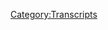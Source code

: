 {{Transcript
    | title         = [[663: July 24, 2003]]
    | caption       = [https://knowledgefight.libsyn.com/663-july-24-2003 Listen to this episode on Libsyn]
    | episodeNumber = [[663: July 24, 2003|663]]
    | length        = 01:26:09
}}

{{MessageBox
    | header     = Warning: Bot Generated Content
    | text       = This transcript was automatically generated by transcription software and likely contains many mistakes and misattributions. Please check the audio for definitive quotes, attribution, and context.
    | image      = N3yvass4myg91.webp
    | imagewidth = 50px
    | id         = warning
}}

{{TranscriptBlock
    | name      = Unknown Speaker
    | timestamp = 00:00:00.000
    | text      = N-N-N-N-N-N-N-Knowledge Fight
}}

{{TranscriptBlock
    | name      = Unknown Speaker
    | timestamp = 00:00:12.880
    | text      = Dan and Jordan, I am SWEATING
}}

{{TranscriptBlock
    | name      = Unknown Speaker
    | timestamp = 00:00:17.920
    | text      = knowledgefight.com, it's time to pray
}}

{{TranscriptBlock
    | name      = Unknown Speaker
    | timestamp = 00:00:21.320
    | text      = I have great respect for knowledgefight
}}

{{TranscriptBlock
    | name      = Unknown Speaker
    | timestamp = 00:00:23.839
    | text      = knowledgefight
}}

{{TranscriptBlock
    | name      = Unknown Speaker
    | timestamp = 00:00:25.100
    | text      = I'm sick of them posing as if they're the good guys
}}

{{TranscriptBlock
    | name      = Unknown Speaker
    | timestamp = 00:00:27.320
    | text      = saying we are the bad guys
}}

{{TranscriptBlock
    | name      = Unknown Speaker
    | timestamp = 00:00:28.879
    | text      = knowledgefight
}}

{{TranscriptBlock
    | name      = Unknown Speaker
    | timestamp = 00:00:29.960
    | text      = Dan and Jordan, knowledgefight
}}

{{TranscriptBlock
    | name      = Unknown Speaker
    | timestamp = 00:00:32.119
    | text      = RIDDLER, RIDDLER, RIDDLER
}}

{{TranscriptBlock
    | name      = Unknown Speaker
    | timestamp = 00:00:34.920
    | text      = Need, need money
}}

{{TranscriptBlock
    | name      = Unknown Speaker
    | timestamp = 00:00:36.359
    | text      = RIDDLER, RIDDLER, RIDDLER
}}

{{TranscriptBlock
    | name      = Unknown Speaker
    | timestamp = 00:00:39.280
    | text      = Andy in Kansas, Andy in, Andy in
}}

{{TranscriptBlock
    | name      = Unknown Speaker
    | timestamp = 00:00:42.119
    | text      = Stop it, Andy in Kan, Andy in Kansas
}}

{{TranscriptBlock
    | name      = Unknown Speaker
    | timestamp = 00:00:44.640
    | text      = Andy in, Andy in, Andy in
}}

{{TranscriptBlock
    | name      = Unknown Speaker
    | timestamp = 00:00:46.159
    | text      = It's time to pray
}}

{{TranscriptBlock
    | name      = Unknown Speaker
    | timestamp = 00:00:47.039
    | text      = Andy in Kansas, you're on the air, thanks for holding
}}

{{TranscriptBlock
    | name      = Unknown Speaker
    | timestamp = 00:00:49.359
    | text      = Hello Alex, I'm a first time caller, I'm a huge fan
}}

{{TranscriptBlock
    | name      = Unknown Speaker
    | timestamp = 00:00:51.719
    | text      = I love your room
}}

{{TranscriptBlock
    | name      = Unknown Speaker
    | timestamp = 00:00:52.920
    | text      = knowledgefight
}}

{{TranscriptBlock
    | name      = Unknown Speaker
    | timestamp = 00:00:53.960
    | text      = n-n-n-n-n-n-n-n-n-n-n-n-n-n-n-n-n-knowledgefight.com
}}

{{TranscriptBlock
    | name      = Unknown Speaker
    | timestamp = 00:00:57.280
    | text      = n-n-n-n-n-n-n-n-n-n-n-knowledgefight.com
}}

{{TranscriptBlock
    | name      = Unknown Speaker
    | timestamp = 00:00:59.000
    | text      = Hey everybody, welcome back to Knowledgefight, I'm Dan
}}

{{TranscriptBlock
    | name      = Unknown Speaker
    | timestamp = 00:01:01.159
    | text      = I'm Jordan
}}

{{TranscriptBlock
    | name      = Unknown Speaker
    | timestamp = 00:01:01.799
    | text      = We're cool dudes, like to sit around, worship at the altar of Selene
}}

{{TranscriptBlock
    | name      = Unknown Speaker
    | timestamp = 00:01:04.319
    | text      = and talk a little bit about Alex Jones
}}

{{TranscriptBlock
    | name      = Unknown Speaker
    | timestamp = 00:01:06.079
    | text      = Oh indeed we are, Dan
}}

{{TranscriptBlock
    | name      = Unknown Speaker
    | timestamp = 00:01:07.359
    | text      = Jordan
}}

{{TranscriptBlock
    | name      = Unknown Speaker
    | timestamp = 00:01:07.760
    | text      = Dan
}}

{{TranscriptBlock
    | name      = Unknown Speaker
    | timestamp = 00:01:08.079
    | text      = Jordan
}}

{{TranscriptBlock
    | name      = Unknown Speaker
    | timestamp = 00:01:08.319
    | text      = Quick question for you
}}

{{TranscriptBlock
    | name      = Unknown Speaker
    | timestamp = 00:01:09.239
    | text      = What's up?
}}

{{TranscriptBlock
    | name      = Unknown Speaker
    | timestamp = 00:01:09.599
    | text      = What's your bright spot?
}}

{{TranscriptBlock
    | name      = Unknown Speaker
    | timestamp = 00:01:10.319
    | text      = My bright spot today, Jordan, this is dangerous
}}

{{TranscriptBlock
    | name      = Unknown Speaker
    | timestamp = 00:01:12.439
    | text      = Yeah
}}

{{TranscriptBlock
    | name      = Unknown Speaker
    | timestamp = 00:01:13.040
    | text      = Mm-hmm
}}

{{TranscriptBlock
    | name      = Unknown Speaker
    | timestamp = 00:01:13.879
    | text      = What's dangerous?
}}

{{TranscriptBlock
    | name      = Unknown Speaker
    | timestamp = 00:01:14.519
    | text      = Well, it's mustard
}}

{{TranscriptBlock
    | name      = Unknown Speaker
    | timestamp = 00:01:15.640
    | text      = Uh-oh
}}

{{TranscriptBlock
    | name      = Unknown Speaker
    | timestamp = 00:01:15.959
    | text      = Is my bright spot
}}

{{TranscriptBlock
    | name      = Unknown Speaker
    | timestamp = 00:01:16.719
    | text      = What about it?
}}

{{TranscriptBlock
    | name      = Unknown Speaker
    | timestamp = 00:01:17.480
    | text      = Well, here's what's dangerous
}}

{{TranscriptBlock
    | name      = Unknown Speaker
    | timestamp = 00:01:18.599
    | text      = Okay
}}

{{TranscriptBlock
    | name      = Unknown Speaker
    | timestamp = 00:01:19.359
    | text      = I'm thinking about doing a year of mustards
}}

{{TranscriptBlock
    | name      = Unknown Speaker
    | timestamp = 00:01:23.840
    | text      = That is dangerous
}}

{{TranscriptBlock
    | name      = Unknown Speaker
    | timestamp = 00:01:24.760
    | text      = I have, for the last couple weeks, been getting just really invigorated with enjoying mustards
}}

{{TranscriptBlock
    | name      = Unknown Speaker
    | timestamp = 00:01:30.359
    | text      = Okay
}}

{{TranscriptBlock
    | name      = Unknown Speaker
    | timestamp = 00:01:30.879
    | text      = I might have gotten a couple different varieties of mustard that are like, one of them is too mustardy
}}

{{TranscriptBlock
    | name      = Unknown Speaker
    | timestamp = 00:01:36.519
    | text      = One's too mustardy
}}

{{TranscriptBlock
    | name      = Unknown Speaker
    | timestamp = 00:01:37.400
    | text      = But I love it
}}

{{TranscriptBlock
    | name      = Unknown Speaker
    | timestamp = 00:01:37.920
    | text      = You love it
}}

{{TranscriptBlock
    | name      = Unknown Speaker
    | timestamp = 00:01:38.480
    | text      = Yes
}}

{{TranscriptBlock
    | name      = Unknown Speaker
    | timestamp = 00:01:38.799
    | text      = You love the extra mustard
}}

{{TranscriptBlock
    | name      = Unknown Speaker
    | timestamp = 00:01:40.239
    | text      = But it's so much mustard, but it's delicious
}}

{{TranscriptBlock
    | name      = Unknown Speaker
    | timestamp = 00:01:42.840
    | text      = And I'm thinking about really trying to incorporate this into my personal brand
}}

{{TranscriptBlock
    | name      = Unknown Speaker
    | timestamp = 00:01:46.159
    | text      = Yeah
}}

{{TranscriptBlock
    | name      = Unknown Speaker
    | timestamp = 00:01:46.519
    | text      = So I'm just kind of like a mustard guy
}}

{{TranscriptBlock
    | name      = Unknown Speaker
    | timestamp = 00:01:49.799
    | text      = I think that is a kind of guy
}}

{{TranscriptBlock
    | name      = Unknown Speaker
    | timestamp = 00:01:51.359
    | text      = Ah, I mean, I think Twitter, it will eventually say, new kind of guy just dropped
}}

{{TranscriptBlock
    | name      = Unknown Speaker
    | timestamp = 00:01:57.760
    | text      = Uh-huh
}}

{{TranscriptBlock
    | name      = Unknown Speaker
    | timestamp = 00:01:58.159
    | text      = Mustard guy
}}

{{TranscriptBlock
    | name      = Unknown Speaker
    | timestamp = 00:01:58.599
    | text      = Mustard guy
}}

{{TranscriptBlock
    | name      = Unknown Speaker
    | timestamp = 00:01:59.480
    | text      = Um, yeah, I don't know, I feel like there's a lot to explore in terms of the world of mustard
}}

{{TranscriptBlock
    | name      = Unknown Speaker
    | timestamp = 00:02:05.200
    | text      = Sure
}}

{{TranscriptBlock
    | name      = Unknown Speaker
    | timestamp = 00:02:05.680
    | text      = And I think I could get 69 mustards down
}}

{{TranscriptBlock
    | name      = Unknown Speaker
    | timestamp = 00:02:08.199
    | text      = Ah
}}

{{TranscriptBlock
    | name      = Unknown Speaker
    | timestamp = 00:02:09.039
    | text      = But I've also learned my lesson from the seltzers and I don't want to bite off more than I can chew
}}

{{TranscriptBlock
    | name      = Unknown Speaker
    | timestamp = 00:02:13.159
    | text      = But look, I'm going to put the world on notice
}}

{{TranscriptBlock
    | name      = Unknown Speaker
    | timestamp = 00:02:15.159
    | text      = I'm going to be eating a lot of mustard
}}

{{TranscriptBlock
    | name      = Unknown Speaker
    | timestamp = 00:02:16.159
    | text      = All right, you're going to eat a lot of mustard
}}

{{TranscriptBlock
    | name      = Unknown Speaker
    | timestamp = 00:02:17.479
    | text      = Yes
}}

{{TranscriptBlock
    | name      = Unknown Speaker
    | timestamp = 00:02:17.879
    | text      = It doesn't have to be a contest
}}

{{TranscriptBlock
    | name      = Unknown Speaker
    | timestamp = 00:02:19.960
    | text      = You can just love mustard
}}

{{TranscriptBlock
    | name      = Unknown Speaker
    | timestamp = 00:02:21.120
    | text      = But that's how my brain works
}}

{{TranscriptBlock
    | name      = Unknown Speaker
    | timestamp = 00:02:22.080
    | text      = It is kind of how your brain works, it is
}}

{{TranscriptBlock
    | name      = Unknown Speaker
    | timestamp = 00:02:23.520
    | text      = You need to turn things into a pageant of some sort
}}

{{TranscriptBlock
    | name      = Unknown Speaker
    | timestamp = 00:02:26.520
    | text      = Yes, yes
}}

{{TranscriptBlock
    | name      = Unknown Speaker
    | timestamp = 00:02:27.840
    | text      = But yeah, a lot of mustard's coming
}}

{{TranscriptBlock
    | name      = Unknown Speaker
    | timestamp = 00:02:30.080
    | text      = I like it
}}

{{TranscriptBlock
    | name      = Unknown Speaker
    | timestamp = 00:02:30.560
    | text      = Yep
}}

{{TranscriptBlock
    | name      = Unknown Speaker
    | timestamp = 00:02:32.240
    | text      = How about you? What's your bright spot?
}}

{{TranscriptBlock
    | name      = Unknown Speaker
    | timestamp = 00:02:34.080
    | text      = My bright spot is, we played Scattergories
}}

{{TranscriptBlock
    | name      = Unknown Speaker
    | timestamp = 00:02:38.520
    | text      = It's true
}}

{{TranscriptBlock
    | name      = Unknown Speaker
    | timestamp = 00:02:39.280
    | text      = We got together with
}}

{{TranscriptBlock
    | name      = Unknown Speaker
    | timestamp = 00:02:40.800
    | text      = A secondary bright spot based on your bright spot
}}

{{TranscriptBlock
    | name      = Unknown Speaker
    | timestamp = 00:02:42.960
    | text      = The moment when Sarah, our friend Sarah Shockey opened up the taboo box
}}

{{TranscriptBlock
    | name      = Unknown Speaker
    | timestamp = 00:02:47.479
    | text      = Yes, and it was completely up to date
}}

{{TranscriptBlock
    | name      = Unknown Speaker
    | timestamp = 00:02:49.360
    | text      = The whole night
}}

{{TranscriptBlock
    | name      = Unknown Speaker
    | timestamp = 00:02:50.199
    | text      = And you have lost the pieces of your taboo game
}}

{{TranscriptBlock
    | name      = Unknown Speaker
    | timestamp = 00:02:54.120
    | text      = It's in a baggie somewhere
}}

{{TranscriptBlock
    | name      = Unknown Speaker
    | timestamp = 00:02:55.520
    | text      = But I'm sorry, I interrupted you
}}

{{TranscriptBlock
    | name      = Unknown Speaker
    | timestamp = 00:02:56.520
    | text      = No, we got together with close friends of the show
}}

{{TranscriptBlock
    | name      = Unknown Speaker
    | timestamp = 00:03:01.039
    | text      = Sister Podcast, Marty and Sarah
}}

{{TranscriptBlock
    | name      = Unknown Speaker
    | timestamp = 00:03:03.039
    | text      = And played Scattergories
}}

{{TranscriptBlock
    | name      = Unknown Speaker
    | timestamp = 00:03:05.039
    | text      = And it was, I have not played Scattergories in a long time
}}

{{TranscriptBlock
    | name      = Unknown Speaker
    | timestamp = 00:03:07.599
    | text      = Yeah
}}

{{TranscriptBlock
    | name      = Unknown Speaker
    | timestamp = 00:03:08.039
    | text      = And it is a very fun game to play
}}

{{TranscriptBlock
    | name      = Unknown Speaker
    | timestamp = 00:03:09.759
    | text      = It is
}}

{{TranscriptBlock
    | name      = Unknown Speaker
    | timestamp = 00:03:10.280
    | text      = And it was also the first time that I played it way too high to play a word game
}}

{{TranscriptBlock
    | name      = Unknown Speaker
    | timestamp = 00:03:14.039
    | text      = It's true, and it made it, like I was not high
}}

{{TranscriptBlock
    | name      = Unknown Speaker
    | timestamp = 00:03:17.000
    | text      = No
}}

{{TranscriptBlock
    | name      = Unknown Speaker
    | timestamp = 00:03:17.560
    | text      = I don't usually partake that much in the weed
}}

{{TranscriptBlock
    | name      = Unknown Speaker
    | timestamp = 00:03:20.280
    | text      = Except for as a, like, I found some, it helps with sleep a little bit
}}

{{TranscriptBlock
    | name      = Unknown Speaker
    | timestamp = 00:03:24.919
    | text      = Yeah, yeah, totally
}}

{{TranscriptBlock
    | name      = Unknown Speaker
    | timestamp = 00:03:25.800
    | text      = I have enjoyed some gummies for sleep purposes
}}

{{TranscriptBlock
    | name      = Unknown Speaker
    | timestamp = 00:03:29.879
    | text      = But speaking as the non-stoned person in the room
}}

{{TranscriptBlock
    | name      = Unknown Speaker
    | timestamp = 00:03:32.560
    | text      = Did you win?
}}

{{TranscriptBlock
    | name      = Unknown Speaker
    | timestamp = 00:03:33.400
    | text      = I did
}}

{{TranscriptBlock
    | name      = Unknown Speaker
    | timestamp = 00:03:34.199
    | text      = But also, a little frustrating to try and argue whether or not words count with three stoned people
}}

{{TranscriptBlock
    | name      = Unknown Speaker
    | timestamp = 00:03:41.759
    | text      = That is an experience that, it's rare
}}

{{TranscriptBlock
    | name      = Unknown Speaker
    | timestamp = 00:03:46.840
    | text      = It is rare
}}

{{TranscriptBlock
    | name      = Unknown Speaker
    | timestamp = 00:03:47.319
    | text      = In my life
}}

{{TranscriptBlock
    | name      = Unknown Speaker
    | timestamp = 00:03:48.039
    | text      = It is
}}

{{TranscriptBlock
    | name      = Unknown Speaker
    | timestamp = 00:03:48.680
    | text      = And it will stay rare
}}

{{TranscriptBlock
    | name      = Unknown Speaker
    | timestamp = 00:03:50.680
    | text      = In the future? It will never happen again?
}}

{{TranscriptBlock
    | name      = Unknown Speaker
    | timestamp = 00:03:53.000
    | text      = No, I'll subject myself to it a bunch, probably, because you guys like the grass
}}

{{TranscriptBlock
    | name      = Unknown Speaker
    | timestamp = 00:03:57.240
    | text      = Oh, no
}}

{{TranscriptBlock
    | name      = Unknown Speaker
    | timestamp = 00:03:58.120
    | text      = I see
}}

{{TranscriptBlock
    | name      = Unknown Speaker
    | timestamp = 00:03:58.599
    | text      = We like the gorys
}}

{{TranscriptBlock
    | name      = Unknown Speaker
    | timestamp = 00:03:59.960
    | text      = We like the gorys, buddy
}}

{{TranscriptBlock
    | name      = Unknown Speaker
    | timestamp = 00:04:02.280
    | text      = Oh, you guys like that, that, that
}}

{{TranscriptBlock
    | name      = Unknown Speaker
    | timestamp = 00:04:05.960
    | text      = Fuck, I can't even come up with another dorky way other than the grass
}}

{{TranscriptBlock
    | name      = Unknown Speaker
    | timestamp = 00:04:08.759
    | text      = The, the, the rebel dangerous knight
}}

{{TranscriptBlock
    | name      = Unknown Speaker
    | timestamp = 00:04:11.719
    | text      = Yeah
}}

{{TranscriptBlock
    | name      = Unknown Speaker
    | timestamp = 00:04:12.120
    | text      = Yeah, it was a fun time
}}

{{TranscriptBlock
    | name      = Unknown Speaker
    | timestamp = 00:04:13.159
    | text      = It was a great night
}}

{{TranscriptBlock
    | name      = Unknown Speaker
    | timestamp = 00:04:13.879
    | text      = Play some games
}}

{{TranscriptBlock
    | name      = Unknown Speaker
    | timestamp = 00:04:14.439
    | text      = Yep, it was a good bright spot
}}

{{TranscriptBlock
    | name      = Unknown Speaker
    | timestamp = 00:04:15.400
    | text      = Also, code names
}}

{{TranscriptBlock
    | name      = Unknown Speaker
    | timestamp = 00:04:16.519
    | text      = Played a little code names
}}

{{TranscriptBlock
    | name      = Unknown Speaker
    | timestamp = 00:04:17.399
    | text      = Code names, that's a fun game
}}

{{TranscriptBlock
    | name      = Unknown Speaker
    | timestamp = 00:04:18.360
    | text      = It is a delight
}}

{{TranscriptBlock
    | name      = Unknown Speaker
    | timestamp = 00:04:20.279
    | text      = So Jordan, today we have an episode to go over
}}

{{TranscriptBlock
    | name      = Unknown Speaker
    | timestamp = 00:04:23.079
    | text      = We're gonna go back to the past because I'm putting Alex way back in timeout
}}

{{TranscriptBlock
    | name      = Unknown Speaker
    | timestamp = 00:04:27.079
    | text      = Excellent
}}

{{TranscriptBlock
    | name      = Unknown Speaker
    | timestamp = 00:04:27.720
    | text      = So after our last episode, I felt really shitty because I had given Alex too much of a benefit
}}

{{TranscriptBlock
    | name      = Unknown Speaker
    | timestamp = 00:04:35.319
    | text      = of a doubt about his medical condition that he was using to get out of his deposition
}}

{{TranscriptBlock
    | name      = Unknown Speaker
    | timestamp = 00:04:40.839
    | text      = Yes
}}

{{TranscriptBlock
    | name      = Unknown Speaker
    | timestamp = 00:04:41.240
    | text      = On Friday, he got back on his show and announced that, eh, I just had like a little sinus thing
}}

{{TranscriptBlock
    | name      = Unknown Speaker
    | timestamp = 00:04:45.959
    | text      = Great
}}

{{TranscriptBlock
    | name      = Unknown Speaker
    | timestamp = 00:04:46.519
    | text      = Right
}}

{{TranscriptBlock
    | name      = Unknown Speaker
    | timestamp = 00:04:46.759
    | text      = Good work
}}

{{TranscriptBlock
    | name      = Unknown Speaker
    | timestamp = 00:04:47.319
    | text      = So
}}

{{TranscriptBlock
    | name      = Unknown Speaker
    | timestamp = 00:04:47.720
    | text      = Thanks, buddy
}}

{{TranscriptBlock
    | name      = Unknown Speaker
    | timestamp = 00:04:48.279
    | text      = I don't know what to believe whether the, that saving face about an actual medical condition
}}

{{TranscriptBlock
    | name      = Unknown Speaker
    | timestamp = 00:04:52.759
    | text      = that he has because he doesn't want, uh, the people to look at him as weak
}}

{{TranscriptBlock
    | name      = Unknown Speaker
    | timestamp = 00:04:56.439
    | text      = Right
}}

{{TranscriptBlock
    | name      = Unknown Speaker
    | timestamp = 00:04:56.759
    | text      = Or if it's a situation where the Connecticut case, the lawyers had already left and now
}}

{{TranscriptBlock
    | name      = Unknown Speaker
    | timestamp = 00:05:02.680
    | text      = he knew he wasn't going to have this deposition he had to do so now the facade can drop
}}

{{TranscriptBlock
    | name      = Unknown Speaker
    | timestamp = 00:05:07.240
    | text      = Right
}}

{{TranscriptBlock
    | name      = Unknown Speaker
    | timestamp = 00:05:07.800
    | text      = And what have you
}}

{{TranscriptBlock
    | name      = Unknown Speaker
    | timestamp = 00:05:08.600
    | text      = But whatever the case, I felt a little bit like a mark and that I had, uh,
}}

{{TranscriptBlock
    | name      = Unknown Speaker
    | timestamp = 00:05:12.759
    | text      = that I cared more than I should have
}}

{{TranscriptBlock
    | name      = Unknown Speaker
    | timestamp = 00:05:14.839
    | text      = It is not the first time that this has occurred
}}

{{TranscriptBlock
    | name      = Unknown Speaker
    | timestamp = 00:05:17.800
    | text      = No, um, and it's kind of one of the downsides of, you know, uh, trying to engage with, uh,
}}

{{TranscriptBlock
    | name      = Unknown Speaker
    | timestamp = 00:05:24.439
    | text      = the work of a liar
}}

{{TranscriptBlock
    | name      = Unknown Speaker
    | timestamp = 00:05:25.319
    | text      = Right
}}

{{TranscriptBlock
    | name      = Unknown Speaker
    | timestamp = 00:05:25.800
    | text      = Sometimes
}}

{{TranscriptBlock
    | name      = Unknown Speaker
    | timestamp = 00:05:26.680
    | text      = You can never be sure
}}

{{TranscriptBlock
    | name      = Unknown Speaker
    | timestamp = 00:05:27.800
    | text      = Yeah
}}

{{TranscriptBlock
    | name      = Unknown Speaker
    | timestamp = 00:05:28.120
    | text      = Yeah
}}

{{TranscriptBlock
    | name      = Unknown Speaker
    | timestamp = 00:05:28.600
    | text      = And I resent it and I'm not happy about it so what I'm gonna do
}}

{{TranscriptBlock
    | name      = Unknown Speaker
    | timestamp = 00:05:33.480
    | text      = Alex isn't gonna be back in the present on our show until episode 666
}}

{{TranscriptBlock
    | name      = Unknown Speaker
    | timestamp = 00:05:38.519
    | text      = I'm banishing him
}}

{{TranscriptBlock
    | name      = Unknown Speaker
    | timestamp = 00:05:39.720
    | text      = Eat it, Alex
}}

{{TranscriptBlock
    | name      = Unknown Speaker
    | timestamp = 00:05:40.759
    | text      = I'm banishing him from our show in the present
}}

{{TranscriptBlock
    | name      = Unknown Speaker
    | timestamp = 00:05:43.160
    | text      = Until the devil returns
}}

{{TranscriptBlock
    | name      = Unknown Speaker
    | timestamp = 00:05:44.600
    | text      = Indeed, uh, I think that's fitting
}}

{{TranscriptBlock
    | name      = Unknown Speaker
    | timestamp = 00:05:46.839
    | text      = That is fitting, absolutely
}}

{{TranscriptBlock
    | name      = Unknown Speaker
    | timestamp = 00:05:48.839
    | text      = So Alex in 2022 will return
}}

{{TranscriptBlock
    | name      = Unknown Speaker
    | timestamp = 00:05:51.480
    | text      = The return of Satan
}}

{{TranscriptBlock
    | name      = Unknown Speaker
    | timestamp = 00:05:52.680
    | text      = On 666, but until then we are going to be doing other things
}}

{{TranscriptBlock
    | name      = Unknown Speaker
    | timestamp = 00:05:57.399
    | text      = We're going to have other types of episodes, I have some fun stuff, uh, in mind
}}

{{TranscriptBlock
    | name      = Unknown Speaker
    | timestamp = 00:06:02.519
    | text      = Ah, yeah
}}

{{TranscriptBlock
    | name      = Unknown Speaker
    | timestamp = 00:06:03.399
    | text      = And today we're going to be back in the past, we're going to be doing an episode about
}}

{{TranscriptBlock
    | name      = Unknown Speaker
    | timestamp = 00:06:07.000
    | text      = July 24th, 2003, uh, there's some nonsense and then a massive revelation at the end
}}

{{TranscriptBlock
    | name      = Unknown Speaker
    | timestamp = 00:06:13.160
    | text      = Okay
}}

{{TranscriptBlock
    | name      = Unknown Speaker
    | timestamp = 00:06:14.040
    | text      = We're going to talk a little bit about 9-11 and then shocking nonsense
}}

{{TranscriptBlock
    | name      = Unknown Speaker
    | timestamp = 00:06:18.040
    | text      = Alright
}}

{{TranscriptBlock
    | name      = Unknown Speaker
    | timestamp = 00:06:18.759
    | text      = But before we do that, let's take a little moment to say hello to some new wonks, Jordan
}}

{{TranscriptBlock
    | name      = Unknown Speaker
    | timestamp = 00:06:21.800
    | text      = Oh, that's a great idea
}}

{{TranscriptBlock
    | name      = Unknown Speaker
    | timestamp = 00:06:22.680
    | text      = So first, Dee Dee Mega Doo Doo, thank you so much, you are now a policy wonk
}}

{{TranscriptBlock
    | name      = Unknown Speaker
    | timestamp = 00:06:26.519
    | text      = I'm a policy wonk
}}

{{TranscriptBlock
    | name      = Unknown Speaker
    | timestamp = 00:06:29.000
    | text      = Thank you very much
}}

{{TranscriptBlock
    | name      = Unknown Speaker
    | timestamp = 00:06:29.879
    | text      = Okay, what was that?
}}

{{TranscriptBlock
    | name      = Unknown Speaker
    | timestamp = 00:06:31.560
    | text      = Sorry, I spaced out
}}

{{TranscriptBlock
    | name      = Unknown Speaker
    | timestamp = 00:06:33.000
    | text      = Oh, you spoke a Cali weed?
}}

{{TranscriptBlock
    | name      = Unknown Speaker
    | timestamp = 00:06:33.959
    | text      = No, I was not, I spaced out, sorry
}}

{{TranscriptBlock
    | name      = Unknown Speaker
    | timestamp = 00:06:36.279
    | text      = Next, my 401k is making that money off that heroin, thank you so much, you are now a policy wonk
}}

{{TranscriptBlock
    | name      = Unknown Speaker
    | timestamp = 00:06:40.680
    | text      = I'm a policy wonk
}}

{{TranscriptBlock
    | name      = Unknown Speaker
    | timestamp = 00:06:41.639
    | text      = Thank you very much
}}

{{TranscriptBlock
    | name      = Unknown Speaker
    | timestamp = 00:06:42.360
    | text      = Thank you
}}

{{TranscriptBlock
    | name      = Unknown Speaker
    | timestamp = 00:06:42.680
    | text      = Next, Joey V depose's biggest fan, thank you so much, you are now a policy wonk
}}

{{TranscriptBlock
    | name      = Unknown Speaker
    | timestamp = 00:06:46.040
    | text      = I'm a policy wonk
}}

{{TranscriptBlock
    | name      = Unknown Speaker
    | timestamp = 00:06:47.000
    | text      = Thank you very much
}}

{{TranscriptBlock
    | name      = Unknown Speaker
    | timestamp = 00:06:47.720
    | text      = Thank you
}}

{{TranscriptBlock
    | name      = Unknown Speaker
    | timestamp = 00:06:48.199
    | text      = Next, affirm my wonkdom before the global nuclear holocaust
}}

{{TranscriptBlock
    | name      = Unknown Speaker
    | timestamp = 00:06:51.160
    | text      = Thank you so much, you are now policy wonk
}}

{{TranscriptBlock
    | name      = Unknown Speaker
    | timestamp = 00:06:52.920
    | text      = I'm a policy wonk
}}

{{TranscriptBlock
    | name      = Unknown Speaker
    | timestamp = 00:06:53.800
    | text      = We've made it
}}

{{TranscriptBlock
    | name      = Unknown Speaker
    | timestamp = 00:06:54.439
    | text      = Thank you
}}

{{TranscriptBlock
    | name      = Unknown Speaker
    | timestamp = 00:06:56.279
    | text      = Maybe
}}

{{TranscriptBlock
    | name      = Unknown Speaker
    | timestamp = 00:06:57.079
    | text      = We'll see you tomorrow
}}

{{TranscriptBlock
    | name      = Unknown Speaker
    | timestamp = 00:06:57.959
    | text      = Yeah, then it's late
}}

{{TranscriptBlock
    | name      = Unknown Speaker
    | timestamp = 00:06:59.879
    | text      = Next, Daddy Shark, buh buh buh buh buh buh Thank you so much, you are now a policy wonk
}}

{{TranscriptBlock
    | name      = Unknown Speaker
    | timestamp = 00:07:03.879
    | text      = I'm a policy wonk
}}

{{TranscriptBlock
    | name      = Unknown Speaker
    | timestamp = 00:07:04.920
    | text      = Thank you very much
}}

{{TranscriptBlock
    | name      = Unknown Speaker
    | timestamp = 00:07:05.720
    | text      = Thank you
}}

{{TranscriptBlock
    | name      = Unknown Speaker
    | timestamp = 00:07:06.120
    | text      = Next, uh, my name is Captain Poo King of Gravy, thank you so much, you are now a policy wonk
}}

{{TranscriptBlock
    | name      = Unknown Speaker
    | timestamp = 00:07:11.079
    | text      = I'm a policy wonk
}}

{{TranscriptBlock
    | name      = Unknown Speaker
    | timestamp = 00:07:12.199
    | text      = My liege, thank you very much.
}}

{{TranscriptBlock
    | name      = Unknown Speaker
    | timestamp = 00:07:14.360
    | text      = Also, we got a technocrat in the mix.
}}

{{TranscriptBlock
    | name      = Unknown Speaker
    | timestamp = 00:07:16.040
    | text      = Oh!
}}

{{TranscriptBlock
    | name      = Unknown Speaker
    | timestamp = 00:07:16.540
    | text      = I have to say, before I say this name, I do not approve of this.
}}

{{TranscriptBlock
    | name      = Unknown Speaker
    | timestamp = 00:07:19.040
    | text      = You don't approve of me?
}}

{{TranscriptBlock
    | name      = Unknown Speaker
    | timestamp = 00:07:19.540
    | text      = At all.
}}

{{TranscriptBlock
    | name      = Unknown Speaker
    | timestamp = 00:07:20.040
    | text      = All right.
}}

{{TranscriptBlock
    | name      = Unknown Speaker
    | timestamp = 00:07:20.540
    | text      = But thank you so much.
}}

{{TranscriptBlock
    | name      = Unknown Speaker
    | timestamp = 00:07:21.399
    | text      = Knowledge fight stays on during sex.
}}

{{TranscriptBlock
    | name      = Unknown Speaker
    | timestamp = 00:07:23.199
    | text      = You are now a technocrat.
}}

{{TranscriptBlock
    | name      = Unknown Speaker
    | timestamp = 00:07:24.720
    | text      = I'm a policy wonk.
}}

{{TranscriptBlock
    | name      = Unknown Speaker
    | timestamp = 00:07:25.839
    | text      = I have risen above my enemies.
}}

{{TranscriptBlock
    | name      = Unknown Speaker
    | timestamp = 00:07:29.160
    | text      = I might quit tomorrow, actually.
}}

{{TranscriptBlock
    | name      = Unknown Speaker
    | timestamp = 00:07:30.839
    | text      = I'm just going to take a little break-y now.
}}

{{TranscriptBlock
    | name      = Unknown Speaker
    | timestamp = 00:07:33.279
    | text      = A little break-y for me.
}}

{{TranscriptBlock
    | name      = Unknown Speaker
    | timestamp = 00:07:36.879
    | text      = And then we're going to come back.
}}

{{TranscriptBlock
    | name      = Unknown Speaker
    | timestamp = 00:07:40.399
    | text      = And I'm going to start the show over.
}}

{{TranscriptBlock
    | name      = Unknown Speaker
    | timestamp = 00:07:42.480
    | text      = But I'm the devil.
}}

{{TranscriptBlock
    | name      = Unknown Speaker
    | timestamp = 00:07:43.360
    | text      = I've got to be taken off the air.
}}

{{TranscriptBlock
    | name      = Unknown Speaker
    | timestamp = 00:07:44.720
    | text      = I'm in all this blah, blah, blah.
}}

{{TranscriptBlock
    | name      = Unknown Speaker
    | timestamp = 00:07:46.519
    | text      = Fuck you.
}}

{{TranscriptBlock
    | name      = Unknown Speaker
    | timestamp = 00:07:47.920
    | text      = Fuck you.
}}

{{TranscriptBlock
    | name      = Unknown Speaker
    | timestamp = 00:07:48.879
    | text      = I got plenty of words for you.
}}

{{TranscriptBlock
    | name      = Unknown Speaker
    | timestamp = 00:07:50.279
    | text      = But at the end of the day, fuck you and your New World Order.
}}

{{TranscriptBlock
    | name      = Unknown Speaker
    | timestamp = 00:07:53.519
    | text      = And fuck the horse you rode in on and all your shit.
}}

{{TranscriptBlock
    | name      = Unknown Speaker
    | timestamp = 00:07:57.279
    | text      = Maybe today should be my last broadcast.
}}

{{TranscriptBlock
    | name      = Unknown Speaker
    | timestamp = 00:07:59.439
    | text      = Maybe I'll just be gone a month, maybe five years.
}}

{{TranscriptBlock
    | name      = Unknown Speaker
    | timestamp = 00:08:02.800
    | text      = Maybe I'll walk out of here tomorrow
}}

{{TranscriptBlock
    | name      = Unknown Speaker
    | timestamp = 00:08:04.639
    | text      = and you never see me again.
}}

{{TranscriptBlock
    | name      = Unknown Speaker
    | timestamp = 00:08:06.839
    | text      = That's really what I want to do.
}}

{{TranscriptBlock
    | name      = Unknown Speaker
    | timestamp = 00:08:09.120
    | text      = I never want to come back here again.
}}

{{TranscriptBlock
    | name      = Unknown Speaker
    | timestamp = 00:08:10.720
    | text      = I apologize to the crew and the listeners
}}

{{TranscriptBlock
    | name      = Unknown Speaker
    | timestamp = 00:08:13.199
    | text      = yesterday that I was legitimately
}}

{{TranscriptBlock
    | name      = Unknown Speaker
    | timestamp = 00:08:15.519
    | text      = having breakdowns on air.
}}

{{TranscriptBlock
    | name      = Unknown Speaker
    | timestamp = 00:08:18.040
    | text      = I'll be better tomorrow.
}}

{{TranscriptBlock
    | name      = Unknown Speaker
    | timestamp = 00:08:19.160
    | text      = He's not, and nor was he in the past.
}}

{{TranscriptBlock
    | name      = Unknown Speaker
    | timestamp = 00:08:20.759
    | text      = Ah, shit.
}}

{{TranscriptBlock
    | name      = Unknown Speaker
    | timestamp = 00:08:21.560
    | text      = Yeah, but you know what is better than Alex?
}}

{{TranscriptBlock
    | name      = Unknown Speaker
    | timestamp = 00:08:26.160
    | text      = Listening to our show while having sex?
}}

{{TranscriptBlock
    | name      = Unknown Speaker
    | timestamp = 00:08:27.759
    | text      = No.
}}

{{TranscriptBlock
    | name      = Unknown Speaker
    | timestamp = 00:08:28.120
    | text      = That stuck in my brain for the rest of my life.
}}

{{TranscriptBlock
    | name      = Unknown Speaker
    | timestamp = 00:08:29.920
    | text      = It scares me.
}}

{{TranscriptBlock
    | name      = Unknown Speaker
    | timestamp = 00:08:30.519
    | text      = Yeah.
}}

{{TranscriptBlock
    | name      = Unknown Speaker
    | timestamp = 00:08:30.959
    | text      = Yeah.
}}

{{TranscriptBlock
    | name      = Unknown Speaker
    | timestamp = 00:08:31.360
    | text      = Terrifying.
}}

{{TranscriptBlock
    | name      = Unknown Speaker
    | timestamp = 00:08:31.839
    | text      = Yep.
}}

{{TranscriptBlock
    | name      = Unknown Speaker
    | timestamp = 00:08:32.759
    | text      = No, but something that is great is we
}}

{{TranscriptBlock
    | name      = Unknown Speaker
    | timestamp = 00:08:34.720
    | text      = have a special happy birthday to send out to a very
}}

{{TranscriptBlock
    | name      = Unknown Speaker
    | timestamp = 00:08:39.840
    | text      = special policy wonk out there.
}}

{{TranscriptBlock
    | name      = Unknown Speaker
    | timestamp = 00:08:41.279
    | text      = OK.
}}

{{TranscriptBlock
    | name      = Unknown Speaker
    | timestamp = 00:08:43.480
    | text      = OK.
}}

{{TranscriptBlock
    | name      = Unknown Speaker
    | timestamp = 00:08:44.559
    | text      = So Huxley, your mother Stephanie,
}}

{{TranscriptBlock
    | name      = Unknown Speaker
    | timestamp = 00:08:47.600
    | text      = reached out and wanted us to wish you a happy birthday.
}}

{{TranscriptBlock
    | name      = Unknown Speaker
    | timestamp = 00:08:51.720
    | text      = And look, I don't know how else we can make this
}}

{{TranscriptBlock
    | name      = Unknown Speaker
    | timestamp = 00:08:54.639
    | text      = like a really special birthday.
}}

{{TranscriptBlock
    | name      = Unknown Speaker
    | timestamp = 00:08:56.600
    | text      = So I heard you're a big fan of John Oliver.
}}

{{TranscriptBlock
    | name      = Unknown Speaker
    | timestamp = 00:08:59.320
    | text      = Sure.
}}

{{TranscriptBlock
    | name      = Unknown Speaker
    | timestamp = 00:08:59.840
    | text      = And so we actually got him to come in and wish you
}}

{{TranscriptBlock
    | name      = Unknown Speaker
    | timestamp = 00:09:03.399
    | text      = a happy birthday along with us.
}}

{{TranscriptBlock
    | name      = Unknown Speaker
    | timestamp = 00:09:05.279
    | text      = No way.
}}

{{TranscriptBlock
    | name      = Unknown Speaker
    | timestamp = 00:09:05.960
    | text      = Yeah.
}}

{{TranscriptBlock
    | name      = Unknown Speaker
    | timestamp = 00:09:06.440
    | text      = Holy cow.
}}

{{TranscriptBlock
    | name      = Unknown Speaker
    | timestamp = 00:09:08.440
    | text      = I can't do a John Oliver.
}}

{{TranscriptBlock
    | name      = Unknown Speaker
    | timestamp = 00:09:09.679
    | text      = Damn it.
}}

{{TranscriptBlock
    | name      = Unknown Speaker
    | timestamp = 00:09:11.000
    | text      = Jordan, you did a Kissinger impression.
}}

{{TranscriptBlock
    | name      = Unknown Speaker
    | timestamp = 00:09:13.960
    | text      = You can't do that one either.
}}

{{TranscriptBlock
    | name      = Unknown Speaker
    | timestamp = 00:09:14.639
    | text      = I can't do a John Oliver.
}}

{{TranscriptBlock
    | name      = Unknown Speaker
    | timestamp = 00:09:16.120
    | text      = I can't do a Kissinger.
}}

{{TranscriptBlock
    | name      = Unknown Speaker
    | timestamp = 00:09:17.240
    | text      = I'm a failure.
}}

{{TranscriptBlock
    | name      = Unknown Speaker
    | timestamp = 00:09:18.200
    | text      = But you tried to do a Kissinger.
}}

{{TranscriptBlock
    | name      = Unknown Speaker
    | timestamp = 00:09:19.639
    | text      = Well, yeah.
}}

{{TranscriptBlock
    | name      = Unknown Speaker
    | timestamp = 00:09:20.159
    | text      = But that wasn't whenever it was like,
}}

{{TranscriptBlock
    | name      = Unknown Speaker
    | timestamp = 00:09:22.919
    | text      = it was an important moment for Huxley.
}}

{{TranscriptBlock
    | name      = Unknown Speaker
    | timestamp = 00:09:25.080
    | text      = And I didn't want to ruin it with a Roy.
}}

{{TranscriptBlock
    | name      = Unknown Speaker
    | timestamp = 00:09:33.799
    | text      = I wish this was a video thing.
}}

{{TranscriptBlock
    | name      = Unknown Speaker
    | timestamp = 00:09:36.240
    | text      = Jordan, you did the weirdest fucking movement
}}

{{TranscriptBlock
    | name      = Unknown Speaker
    | timestamp = 00:09:38.320
    | text      = trying to get into character.
}}

{{TranscriptBlock
    | name      = Unknown Speaker
    | timestamp = 00:09:39.840
    | text      = I was trying.
}}

{{TranscriptBlock
    | name      = Unknown Speaker
    | timestamp = 00:09:40.639
    | text      = You shrunk a little bit.
}}

{{TranscriptBlock
    | name      = Unknown Speaker
    | timestamp = 00:09:42.200
    | text      = I was trying to do something to get into it.
}}

{{TranscriptBlock
    | name      = Unknown Speaker
    | timestamp = 00:09:44.559
    | text      = I got nothing.
}}

{{TranscriptBlock
    | name      = Unknown Speaker
    | timestamp = 00:09:45.440
    | text      = All right.
}}

{{TranscriptBlock
    | name      = Unknown Speaker
    | timestamp = 00:09:45.799
    | text      = I'm sorry.
}}

{{TranscriptBlock
    | name      = Unknown Speaker
    | timestamp = 00:09:46.399
    | text      = Well, anyway, happy birthday, Huxley.
}}

{{TranscriptBlock
    | name      = Unknown Speaker
    | timestamp = 00:09:48.159
    | text      = Happy birthday, Huxley.
}}

{{TranscriptBlock
    | name      = Unknown Speaker
    | timestamp = 00:09:48.759
    | text      = I tried to force Jordan to do an impression.
}}

{{TranscriptBlock
    | name      = Unknown Speaker
    | timestamp = 00:09:50.759
    | text      = And that's a gift for all of us.
}}

{{TranscriptBlock
    | name      = Unknown Speaker
    | timestamp = 00:09:53.000
    | text      = That's really close.
}}

{{TranscriptBlock
    | name      = Unknown Speaker
    | timestamp = 00:09:54.480
    | text      = So we're back in 2003.
}}

{{TranscriptBlock
    | name      = Unknown Speaker
    | timestamp = 00:09:57.919
    | text      = Here's not a context drop from today's show.
}}

{{TranscriptBlock
    | name      = Unknown Speaker
    | timestamp = 00:10:00.039
    | text      = My relative has MS. He weighs 108 pounds.
}}

{{TranscriptBlock
    | name      = Unknown Speaker
    | timestamp = 00:10:03.720
    | text      = He's an al-Qaeda member.
}}

{{TranscriptBlock
    | name      = Unknown Speaker
    | timestamp = 00:10:05.320
    | text      = Wow.
}}

{{TranscriptBlock
    | name      = Unknown Speaker
    | timestamp = 00:10:05.799
    | text      = Whoa.
}}

{{TranscriptBlock
    | name      = Unknown Speaker
    | timestamp = 00:10:06.279
    | text      = Wow.
}}

{{TranscriptBlock
    | name      = Unknown Speaker
    | timestamp = 00:10:06.799
    | text      = Whoa.
}}

{{TranscriptBlock
    | name      = Unknown Speaker
    | timestamp = 00:10:07.320
    | text      = Rude.
}}

{{TranscriptBlock
    | name      = Unknown Speaker
    | timestamp = 00:10:08.440
    | text      = Did not see that coming.
}}

{{TranscriptBlock
    | name      = Unknown Speaker
    | timestamp = 00:10:09.519
    | text      = Yeah.
}}

{{TranscriptBlock
    | name      = Unknown Speaker
    | timestamp = 00:10:11.039
    | text      = So here is where the episode starts off.
}}

{{TranscriptBlock
    | name      = Unknown Speaker
    | timestamp = 00:10:13.960
    | text      = We have our first narrative.
}}

{{TranscriptBlock
    | name      = Unknown Speaker
    | timestamp = 00:10:15.120
    | text      = And I think one of the things that you're really
}}

{{TranscriptBlock
    | name      = Unknown Speaker
    | timestamp = 00:10:17.120
    | text      = going to notice about this is that Alex is really
}}

{{TranscriptBlock
    | name      = Unknown Speaker
    | timestamp = 00:10:20.399
    | text      = into talking about 9-11.
}}

{{TranscriptBlock
    | name      = Unknown Speaker
    | timestamp = 00:10:21.759
    | text      = Sure.
}}

{{TranscriptBlock
    | name      = Unknown Speaker
    | timestamp = 00:10:22.519
    | text      = This episode.
}}

{{TranscriptBlock
    | name      = Unknown Speaker
    | timestamp = 00:10:24.000
    | text      = The big news.
}}

{{TranscriptBlock
    | name      = Unknown Speaker
    | timestamp = 00:10:24.919
    | text      = Poll shows many Germans see US behind September 11.
}}

{{TranscriptBlock
    | name      = Unknown Speaker
    | timestamp = 00:10:31.720
    | text      = And I've seen similar major polls out of France,
}}

{{TranscriptBlock
    | name      = Unknown Speaker
    | timestamp = 00:10:34.799
    | text      = where about 60% of the public believes the US government
}}

{{TranscriptBlock
    | name      = Unknown Speaker
    | timestamp = 00:10:37.919
    | text      = carried out 9-11.
}}

{{TranscriptBlock
    | name      = Unknown Speaker
    | timestamp = 00:10:39.759
    | text      = That's 80-plus million people in that country.
}}

{{TranscriptBlock
    | name      = Unknown Speaker
    | timestamp = 00:10:42.480
    | text      = And 60-plus percent believe the government did it.
}}

{{TranscriptBlock
    | name      = Unknown Speaker
    | timestamp = 00:10:45.120
    | text      = Well, no, the government did it.
}}

{{TranscriptBlock
    | name      = Unknown Speaker
    | timestamp = 00:10:46.480
    | text      = It's an absolute fact.
}}

{{TranscriptBlock
    | name      = Unknown Speaker
    | timestamp = 00:10:48.360
    | text      = 68% of Germans believe that they're
}}

{{TranscriptBlock
    | name      = Unknown Speaker
    | timestamp = 00:10:52.720
    | text      = being lied to by the press.
}}

{{TranscriptBlock
    | name      = Unknown Speaker
    | timestamp = 00:10:54.440
    | text      = A full 30%, or people below 30, a large percent
}}

{{TranscriptBlock
    | name      = Unknown Speaker
    | timestamp = 00:11:02.360
    | text      = of those below 30 believe the government did it as well.
}}

{{TranscriptBlock
    | name      = Unknown Speaker
    | timestamp = 00:11:06.240
    | text      = 19% of those below 30.
}}

{{TranscriptBlock
    | name      = Unknown Speaker
    | timestamp = 00:11:08.279
    | text      = What statistic is being reported here?
}}

{{TranscriptBlock
    | name      = Unknown Speaker
    | timestamp = 00:11:10.799
    | text      = There was a poll of people in Germany.
}}

{{TranscriptBlock
    | name      = Unknown Speaker
    | timestamp = 00:11:13.120
    | text      = But what was the statistic?
}}

{{TranscriptBlock
    | name      = Unknown Speaker
    | timestamp = 00:11:14.519
    | text      = You've listened to him describe it.
}}

{{TranscriptBlock
    | name      = Unknown Speaker
    | timestamp = 00:11:16.080
    | text      = What was it?
}}

{{TranscriptBlock
    | name      = Unknown Speaker
    | timestamp = 00:11:17.679
    | text      = People who believe that the United States did 9-11.
}}

{{TranscriptBlock
    | name      = Unknown Speaker
    | timestamp = 00:11:20.759
    | text      = 68% is something.
}}

{{TranscriptBlock
    | name      = Unknown Speaker
    | timestamp = 00:11:23.000
    | text      = 30% is something.
}}

{{TranscriptBlock
    | name      = Unknown Speaker
    | timestamp = 00:11:24.360
    | text      = Maybe 18%, 19%.
}}

{{TranscriptBlock
    | name      = Unknown Speaker
    | timestamp = 00:11:26.120
    | text      = I don't know.
}}

{{TranscriptBlock
    | name      = Unknown Speaker
    | timestamp = 00:11:27.000
    | text      = I've listened to it a bunch of times.
}}

{{TranscriptBlock
    | name      = Unknown Speaker
    | timestamp = 00:11:28.519
    | text      = And I don't think if you listen to it once,
}}

{{TranscriptBlock
    | name      = Unknown Speaker
    | timestamp = 00:11:31.879
    | text      = you'd be able to tell what he's talking about.
}}

{{TranscriptBlock
    | name      = Unknown Speaker
    | timestamp = 00:11:34.080
    | text      = Well, you know the general topic.
}}

{{TranscriptBlock
    | name      = Unknown Speaker
    | timestamp = 00:11:35.399
    | text      = Right.
}}

{{TranscriptBlock
    | name      = Unknown Speaker
    | timestamp = 00:11:35.919
    | text      = He's saying that 70% of Germans believe that the United States
}}

{{TranscriptBlock
    | name      = Unknown Speaker
    | timestamp = 00:11:39.480
    | text      = did 9-11.
}}

{{TranscriptBlock
    | name      = Unknown Speaker
    | timestamp = 00:11:40.600
    | text      = Am I correct in that?
}}

{{TranscriptBlock
    | name      = Unknown Speaker
    | timestamp = 00:11:41.559
    | text      = No, you're not.
}}

{{TranscriptBlock
    | name      = Unknown Speaker
    | timestamp = 00:11:42.480
    | text      = Because 68% is apparently the amount
}}

{{TranscriptBlock
    | name      = Unknown Speaker
    | timestamp = 00:11:45.200
    | text      = that think that the media isn't telling them
}}

{{TranscriptBlock
    | name      = Unknown Speaker
    | timestamp = 00:11:47.000
    | text      = the truth about things.
}}

{{TranscriptBlock
    | name      = Unknown Speaker
    | timestamp = 00:11:48.360
    | text      = Oh, OK.
}}

{{TranscriptBlock
    | name      = Unknown Speaker
    | timestamp = 00:11:48.879
    | text      = All right.
}}

{{TranscriptBlock
    | name      = Unknown Speaker
    | timestamp = 00:11:49.360
    | text      = It's unclear from listening to it what is which percent.
}}

{{TranscriptBlock
    | name      = Unknown Speaker
    | timestamp = 00:11:52.240
    | text      = Right.
}}

{{TranscriptBlock
    | name      = Unknown Speaker
    | timestamp = 00:11:52.759
    | text      = And then he says 30%, but that's actually people under 30.
}}

{{TranscriptBlock
    | name      = Unknown Speaker
    | timestamp = 00:11:55.519
    | text      = Yes.
}}

{{TranscriptBlock
    | name      = Unknown Speaker
    | timestamp = 00:11:56.120
    | text      = So it's actually 19% of people under 30
}}

{{TranscriptBlock
    | name      = Unknown Speaker
    | timestamp = 00:11:58.559
    | text      = think that the United States did 9-11.
}}

{{TranscriptBlock
    | name      = Unknown Speaker
    | timestamp = 00:12:00.799
    | text      = Oh, boy.
}}

{{TranscriptBlock
    | name      = Unknown Speaker
    | timestamp = 00:12:01.480
    | text      = Yeah.
}}

{{TranscriptBlock
    | name      = Unknown Speaker
    | timestamp = 00:12:01.960
    | text      = How many people in France?
}}

{{TranscriptBlock
    | name      = Unknown Speaker
    | timestamp = 00:12:03.240
    | text      = We'll get to that in a minute.
}}

{{TranscriptBlock
    | name      = Unknown Speaker
    | timestamp = 00:12:04.039
    | text      = OK.
}}

{{TranscriptBlock
    | name      = Unknown Speaker
    | timestamp = 00:12:04.600
    | text      = So if you listen to enough of Alex's show,
}}

{{TranscriptBlock
    | name      = Unknown Speaker
    | timestamp = 00:12:06.759
    | text      = you'll notice that oftentimes concrete stories are reported
}}

{{TranscriptBlock
    | name      = Unknown Speaker
    | timestamp = 00:12:09.399
    | text      = in ways that leave you completely
}}

{{TranscriptBlock
    | name      = Unknown Speaker
    | timestamp = 00:12:11.200
    | text      = unaware of what's actually being reported.
}}

{{TranscriptBlock
    | name      = Unknown Speaker
    | timestamp = 00:12:13.559
    | text      = And I think that's intentional.
}}

{{TranscriptBlock
    | name      = Unknown Speaker
    | timestamp = 00:12:15.039
    | text      = But leaving that aside, that clip
}}

{{TranscriptBlock
    | name      = Unknown Speaker
    | timestamp = 00:12:16.480
    | text      = includes a really interesting little tidbit
}}

{{TranscriptBlock
    | name      = Unknown Speaker
    | timestamp = 00:12:18.360
    | text      = that I think deserves attention.
}}

{{TranscriptBlock
    | name      = Unknown Speaker
    | timestamp = 00:12:20.240
    | text      = In 2003, Alex is perfectly comfortable
}}

{{TranscriptBlock
    | name      = Unknown Speaker
    | timestamp = 00:12:22.799
    | text      = saying definitively that it's proven fact
}}

{{TranscriptBlock
    | name      = Unknown Speaker
    | timestamp = 00:12:25.600
    | text      = that the government did 9-11.
}}

{{TranscriptBlock
    | name      = Unknown Speaker
    | timestamp = 00:12:27.240
    | text      = In the present day, when he's asked about it,
}}

{{TranscriptBlock
    | name      = Unknown Speaker
    | timestamp = 00:12:29.080
    | text      = Alex hedges his position and tries
}}

{{TranscriptBlock
    | name      = Unknown Speaker
    | timestamp = 00:12:30.679
    | text      = to pretend that he just had some questions
}}

{{TranscriptBlock
    | name      = Unknown Speaker
    | timestamp = 00:12:32.600
    | text      = about the official story.
}}

{{TranscriptBlock
    | name      = Unknown Speaker
    | timestamp = 00:12:33.799
    | text      = I was just asking questions.
}}

{{TranscriptBlock
    | name      = Unknown Speaker
    | timestamp = 00:12:35.519
    | text      = In the past, he'll say that he knows
}}

{{TranscriptBlock
    | name      = Unknown Speaker
    | timestamp = 00:12:37.039
    | text      = the name of the perpetrators like everybody
}}

{{TranscriptBlock
    | name      = Unknown Speaker
    | timestamp = 00:12:39.639
    | text      = in the organization.
}}

{{TranscriptBlock
    | name      = Unknown Speaker
    | timestamp = 00:12:40.759
    | text      = But you flash forward to today, and he would never
}}

{{TranscriptBlock
    | name      = Unknown Speaker
    | timestamp = 00:12:42.799
    | text      = make that type of claim or put himself in a position
}}

{{TranscriptBlock
    | name      = Unknown Speaker
    | timestamp = 00:12:46.799
    | text      = where he's like, I will name names.
}}

{{TranscriptBlock
    | name      = Unknown Speaker
    | timestamp = 00:12:48.639
    | text      = I've talked about this a little bit in the past,
}}

{{TranscriptBlock
    | name      = Unknown Speaker
    | timestamp = 00:12:50.559
    | text      = the idea of wet concrete, how the immediate aftermath
}}

{{TranscriptBlock
    | name      = Unknown Speaker
    | timestamp = 00:12:53.320
    | text      = of an event is essentially wet concrete where
}}

{{TranscriptBlock
    | name      = Unknown Speaker
    | timestamp = 00:12:55.559
    | text      = you can make an impression in it very easily.
}}

{{TranscriptBlock
    | name      = Unknown Speaker
    | timestamp = 00:12:57.840
    | text      = But if you wait for the concrete to dry,
}}

{{TranscriptBlock
    | name      = Unknown Speaker
    | timestamp = 00:12:59.519
    | text      = it's really hard to get your narrative to make a dent.
}}

{{TranscriptBlock
    | name      = Unknown Speaker
    | timestamp = 00:13:01.840
    | text      = You can't write your name in the sidewalk.
}}

{{TranscriptBlock
    | name      = Unknown Speaker
    | timestamp = 00:13:04.480
    | text      = This is a very large part of why people like Alex really
}}

{{TranscriptBlock
    | name      = Unknown Speaker
    | timestamp = 00:13:07.440
    | text      = try to spam their theories hard and fast.
}}

{{TranscriptBlock
    | name      = Unknown Speaker
    | timestamp = 00:13:10.360
    | text      = But there's a side aspect of this dynamic
}}

{{TranscriptBlock
    | name      = Unknown Speaker
    | timestamp = 00:13:12.120
    | text      = where in order to make your immediate theories seem
}}

{{TranscriptBlock
    | name      = Unknown Speaker
    | timestamp = 00:13:14.279
    | text      = more convincing to people in those early times,
}}

{{TranscriptBlock
    | name      = Unknown Speaker
    | timestamp = 00:13:16.600
    | text      = you have to be completely emphatic in your certainty.
}}

{{TranscriptBlock
    | name      = Unknown Speaker
    | timestamp = 00:13:20.039
    | text      = People are looking for answers, and you
}}

{{TranscriptBlock
    | name      = Unknown Speaker
    | timestamp = 00:13:21.879
    | text      = seem like a bad source of answers
}}

{{TranscriptBlock
    | name      = Unknown Speaker
    | timestamp = 00:13:23.600
    | text      = if you present your theories as possibilities
}}

{{TranscriptBlock
    | name      = Unknown Speaker
    | timestamp = 00:13:25.600
    | text      = that you can't prove.
}}

{{TranscriptBlock
    | name      = Unknown Speaker
    | timestamp = 00:13:27.320
    | text      = You have to push them as if you have a rock solid case,
}}

{{TranscriptBlock
    | name      = Unknown Speaker
    | timestamp = 00:13:29.919
    | text      = or else you run into the risk of your audience searching
}}

{{TranscriptBlock
    | name      = Unknown Speaker
    | timestamp = 00:13:32.240
    | text      = for someone else to give them the impression of that
}}

{{TranscriptBlock
    | name      = Unknown Speaker
    | timestamp = 00:13:34.600
    | text      = certainty that they need in order to comfort them.
}}

{{TranscriptBlock
    | name      = Unknown Speaker
    | timestamp = 00:13:36.960
    | text      = Right.
}}

{{TranscriptBlock
    | name      = Unknown Speaker
    | timestamp = 00:13:37.519
    | text      = As time goes on, this position needs to soften.
}}

{{TranscriptBlock
    | name      = Unknown Speaker
    | timestamp = 00:13:40.080
    | text      = Because as is always the case with these kinds of conspiracy
}}

{{TranscriptBlock
    | name      = Unknown Speaker
    | timestamp = 00:13:42.919
    | text      = theories, eventually the foundation of your narratives
}}

{{TranscriptBlock
    | name      = Unknown Speaker
    | timestamp = 00:13:45.399
    | text      = just fall apart, and it becomes too obvious
}}

{{TranscriptBlock
    | name      = Unknown Speaker
    | timestamp = 00:13:47.360
    | text      = that there was no basis for your certainty in the first place.
}}

{{TranscriptBlock
    | name      = Unknown Speaker
    | timestamp = 00:13:50.200
    | text      = Like, it's no good to be certain 10 years after the fact
}}

{{TranscriptBlock
    | name      = Unknown Speaker
    | timestamp = 00:13:52.600
    | text      = where everything looks stupid.
}}

{{TranscriptBlock
    | name      = Unknown Speaker
    | timestamp = 00:13:53.679
    | text      = Right.
}}

{{TranscriptBlock
    | name      = Unknown Speaker
    | timestamp = 00:13:54.159
    | text      = But the way that this works is like,
}}

{{TranscriptBlock
    | name      = Unknown Speaker
    | timestamp = 00:13:58.200
    | text      = it's just different tones of voice of trust me,
}}

{{TranscriptBlock
    | name      = Unknown Speaker
    | timestamp = 00:14:01.080
    | text      = depending on where you are in the relationship.
}}

{{TranscriptBlock
    | name      = Unknown Speaker
    | timestamp = 00:14:03.360
    | text      = At the beginning, it's trust me.
}}

{{TranscriptBlock
    | name      = Unknown Speaker
    | timestamp = 00:14:04.919
    | text      = You've got to trust me.
}}

{{TranscriptBlock
    | name      = Unknown Speaker
    | timestamp = 00:14:05.840
    | text      = I'm so right.
}}

{{TranscriptBlock
    | name      = Unknown Speaker
    | timestamp = 00:14:06.600
    | text      = And then 10 years later, it's like, yeah,
}}

{{TranscriptBlock
    | name      = Unknown Speaker
    | timestamp = 00:14:08.320
    | text      = but you can trust me.
}}

{{TranscriptBlock
    | name      = Unknown Speaker
    | timestamp = 00:14:09.639
    | text      = I know, but you can trust me.
}}

{{TranscriptBlock
    | name      = Unknown Speaker
    | timestamp = 00:14:11.279
    | text      = Trust me.
}}

{{TranscriptBlock
    | name      = Unknown Speaker
    | timestamp = 00:14:11.879
    | text      = That kind of thing.
}}

{{TranscriptBlock
    | name      = Unknown Speaker
    | timestamp = 00:14:12.600
    | text      = Sure.
}}

{{TranscriptBlock
    | name      = Unknown Speaker
    | timestamp = 00:14:12.879
    | text      = Yeah.
}}

{{TranscriptBlock
    | name      = Unknown Speaker
    | timestamp = 00:14:13.360
    | text      = There's an unspoken agreement between the conspiracy
}}

{{TranscriptBlock
    | name      = Unknown Speaker
    | timestamp = 00:14:15.679
    | text      = theorist and their audience, where the theorist satisfies
}}

{{TranscriptBlock
    | name      = Unknown Speaker
    | timestamp = 00:14:19.000
    | text      = the emotional need for certainty that the audience is
}}

{{TranscriptBlock
    | name      = Unknown Speaker
    | timestamp = 00:14:21.200
    | text      = looking for, and the audience conveniently
}}

{{TranscriptBlock
    | name      = Unknown Speaker
    | timestamp = 00:14:23.480
    | text      = forgets later that the things that the theorist was
}}

{{TranscriptBlock
    | name      = Unknown Speaker
    | timestamp = 00:14:25.720
    | text      = certain about were bullshit.
}}

{{TranscriptBlock
    | name      = Unknown Speaker
    | timestamp = 00:14:27.720
    | text      = Without this status quo, a show like Alex's could not exist.
}}

{{TranscriptBlock
    | name      = Unknown Speaker
    | timestamp = 00:14:31.399
    | text      = If Alex didn't provide that certainty,
}}

{{TranscriptBlock
    | name      = Unknown Speaker
    | timestamp = 00:14:33.120
    | text      = his audience would find him weak.
}}

{{TranscriptBlock
    | name      = Unknown Speaker
    | timestamp = 00:14:35.080
    | text      = If his audience held him to his past positions
}}

{{TranscriptBlock
    | name      = Unknown Speaker
    | timestamp = 00:14:37.200
    | text      = and demanded he explain how this certainty about things waned,
}}

{{TranscriptBlock
    | name      = Unknown Speaker
    | timestamp = 00:14:40.440
    | text      = Alex wouldn't be able to do the show that he does,
}}

{{TranscriptBlock
    | name      = Unknown Speaker
    | timestamp = 00:14:42.639
    | text      = and thus he'd be unable to provide
}}

{{TranscriptBlock
    | name      = Unknown Speaker
    | timestamp = 00:14:44.200
    | text      = the audience with that comfort and certainty
}}

{{TranscriptBlock
    | name      = Unknown Speaker
    | timestamp = 00:14:46.080
    | text      = that they need next time.
}}

{{TranscriptBlock
    | name      = Unknown Speaker
    | timestamp = 00:14:47.200
    | text      = Right.
}}

{{TranscriptBlock
    | name      = Unknown Speaker
    | timestamp = 00:14:47.720
    | text      = And thus, definitive positions will be taken
}}

{{TranscriptBlock
    | name      = Unknown Speaker
    | timestamp = 00:14:50.399
    | text      = that are quietly disowned later.
}}

{{TranscriptBlock
    | name      = Unknown Speaker
    | timestamp = 00:14:52.320
    | text      = And the audience will get ready to unquestioningly believe
}}

{{TranscriptBlock
    | name      = Unknown Speaker
    | timestamp = 00:14:55.039
    | text      = the next definitive position Alex throws out,
}}

{{TranscriptBlock
    | name      = Unknown Speaker
    | timestamp = 00:14:57.919
    | text      = and the cycle goes on and on.
}}

{{TranscriptBlock
    | name      = Unknown Speaker
    | timestamp = 00:14:59.840
    | text      = Just think, like in the COVID times,
}}

{{TranscriptBlock
    | name      = Unknown Speaker
    | timestamp = 00:15:01.679
    | text      = how many narratives Alex has announced
}}

{{TranscriptBlock
    | name      = Unknown Speaker
    | timestamp = 00:15:03.360
    | text      = has definitively proven that he's just kind of forgotten
}}

{{TranscriptBlock
    | name      = Unknown Speaker
    | timestamp = 00:15:05.720
    | text      = about after it became too clear that it's
}}

{{TranscriptBlock
    | name      = Unknown Speaker
    | timestamp = 00:15:07.600
    | text      = embarrassing nonsense now.
}}

{{TranscriptBlock
    | name      = Unknown Speaker
    | timestamp = 00:15:08.759
    | text      = Like he was having David Icke on to talk about how
}}

{{TranscriptBlock
    | name      = Unknown Speaker
    | timestamp = 00:15:10.679
    | text      = viruses themselves don't exist.
}}

{{TranscriptBlock
    | name      = Unknown Speaker
    | timestamp = 00:15:12.399
    | text      = They don't.
}}

{{TranscriptBlock
    | name      = Unknown Speaker
    | timestamp = 00:15:13.120
    | text      = For a while.
}}

{{TranscriptBlock
    | name      = Unknown Speaker
    | timestamp = 00:15:13.960
    | text      = And it's like if you can't let the virus in,
}}

{{TranscriptBlock
    | name      = Unknown Speaker
    | timestamp = 00:15:16.759
    | text      = if you choose that the energy needs to stay outside of you,
}}

{{TranscriptBlock
    | name      = Unknown Speaker
    | timestamp = 00:15:20.080
    | text      = everybody knows this.
}}

{{TranscriptBlock
    | name      = Unknown Speaker
    | timestamp = 00:15:21.080
    | text      = That was more of a carry thing.
}}

{{TranscriptBlock
    | name      = Unknown Speaker
    | timestamp = 00:15:23.360
    | text      = But yeah, this dynamic, I think, is really
}}

{{TranscriptBlock
    | name      = Unknown Speaker
    | timestamp = 00:15:26.679
    | text      = going to be something that you see pretty
}}

{{TranscriptBlock
    | name      = Unknown Speaker
    | timestamp = 00:15:29.720
    | text      = clearly in this episode, I think.
}}

{{TranscriptBlock
    | name      = Unknown Speaker
    | timestamp = 00:15:31.200
    | text      = Just like the definitiveness of stuff that's like,
}}

{{TranscriptBlock
    | name      = Unknown Speaker
    | timestamp = 00:15:33.840
    | text      = you don't believe that.
}}

{{TranscriptBlock
    | name      = Unknown Speaker
    | timestamp = 00:15:34.919
    | text      = Right.
}}

{{TranscriptBlock
    | name      = Unknown Speaker
    | timestamp = 00:15:35.879
    | text      = I mean, that is really great as far
}}

{{TranscriptBlock
    | name      = Unknown Speaker
    | timestamp = 00:15:39.480
    | text      = as showing you what it is that Info Wars really sells.
}}

{{TranscriptBlock
    | name      = Unknown Speaker
    | timestamp = 00:15:43.720
    | text      = They sell the feeling of, oh, somebody
}}

{{TranscriptBlock
    | name      = Unknown Speaker
    | timestamp = 00:15:46.240
    | text      = knows what's going on.
}}

{{TranscriptBlock
    | name      = Unknown Speaker
    | timestamp = 00:15:47.600
    | text      = They sell that feeling.
}}

{{TranscriptBlock
    | name      = Unknown Speaker
    | timestamp = 00:15:48.720
    | text      = The feeling of order, essentially.
}}

{{TranscriptBlock
    | name      = Unknown Speaker
    | timestamp = 00:15:51.080
    | text      = Yeah, absolutely.
}}

{{TranscriptBlock
    | name      = Unknown Speaker
    | timestamp = 00:15:52.120
    | text      = There's some comfort you can take,
}}

{{TranscriptBlock
    | name      = Unknown Speaker
    | timestamp = 00:15:53.720
    | text      = despite the world being horrible,
}}

{{TranscriptBlock
    | name      = Unknown Speaker
    | timestamp = 00:15:55.480
    | text      = which you already knew it was, there's
}}

{{TranscriptBlock
    | name      = Unknown Speaker
    | timestamp = 00:15:57.200
    | text      = some comfort in knowing that this man has a grasp on it.
}}

{{TranscriptBlock
    | name      = Unknown Speaker
    | timestamp = 00:16:01.279
    | text      = Well, not only that he has a grasp on it,
}}

{{TranscriptBlock
    | name      = Unknown Speaker
    | timestamp = 00:16:03.080
    | text      = but because of that grasp that he has, what he is describing
}}

{{TranscriptBlock
    | name      = Unknown Speaker
    | timestamp = 00:16:06.480
    | text      = is a world that is run by A to B to C to D predictable events
}}

{{TranscriptBlock
    | name      = Unknown Speaker
    | timestamp = 00:16:14.440
    | text      = and everything.
}}

{{TranscriptBlock
    | name      = Unknown Speaker
    | timestamp = 00:16:15.080
    | text      = There's no chaos or randomness.
}}

{{TranscriptBlock
    | name      = Unknown Speaker
    | timestamp = 00:16:17.080
    | text      = There's no people who have different interests that
}}

{{TranscriptBlock
    | name      = Unknown Speaker
    | timestamp = 00:16:20.840
    | text      = sometimes align and sometimes don't.
}}

{{TranscriptBlock
    | name      = Unknown Speaker
    | timestamp = 00:16:23.720
    | text      = There's none of that chaos.
}}

{{TranscriptBlock
    | name      = Unknown Speaker
    | timestamp = 00:16:26.679
    | text      = The world works in a comforting way
}}

{{TranscriptBlock
    | name      = Unknown Speaker
    | timestamp = 00:16:30.360
    | text      = if there is a giant conspiracy that runs everything.
}}

{{TranscriptBlock
    | name      = Unknown Speaker
    | timestamp = 00:16:32.639
    | text      = Right, because it's simple.
}}

{{TranscriptBlock
    | name      = Unknown Speaker
    | timestamp = 00:16:34.320
    | text      = Inexplicably, the more complicated and complex
}}

{{TranscriptBlock
    | name      = Unknown Speaker
    | timestamp = 00:16:39.600
    | text      = the conspiracy is, the more simple
}}

{{TranscriptBlock
    | name      = Unknown Speaker
    | timestamp = 00:16:41.519
    | text      = it makes people feel like life is.
}}

{{TranscriptBlock
    | name      = Unknown Speaker
    | timestamp = 00:16:43.399
    | text      = Because, look, you can just do it.
}}

{{TranscriptBlock
    | name      = Unknown Speaker
    | timestamp = 00:16:45.639
    | text      = Right, yeah.
}}

{{TranscriptBlock
    | name      = Unknown Speaker
    | timestamp = 00:16:46.279
    | text      = And I think that's a large part of the certainty and the
}}

{{TranscriptBlock
    | name      = Unknown Speaker
    | timestamp = 00:16:48.879
    | text      = comfort that Alex sells.
}}

{{TranscriptBlock
    | name      = Unknown Speaker
    | timestamp = 00:16:50.080
    | text      = Totally.
}}

{{TranscriptBlock
    | name      = Unknown Speaker
    | timestamp = 00:16:51.240
    | text      = But the price is looking like an idiot eventually for, well,
}}

{{TranscriptBlock
    | name      = Unknown Speaker
    | timestamp = 00:16:55.159
    | text      = that too.
}}

{{TranscriptBlock
    | name      = Unknown Speaker
    | timestamp = 00:16:56.240
    | text      = But we didn't know that in 2003.
}}

{{TranscriptBlock
    | name      = Unknown Speaker
    | timestamp = 00:16:58.679
    | text      = So you were asking about France.
}}

{{TranscriptBlock
    | name      = Unknown Speaker
    | timestamp = 00:17:00.000
    | text      = Yes.
}}

{{TranscriptBlock
    | name      = Unknown Speaker
    | timestamp = 00:17:01.120
    | text      = This has got to be upsetting the globalist
}}

{{TranscriptBlock
    | name      = Unknown Speaker
    | timestamp = 00:17:04.480
    | text      = to have more and more people aware of who
}}

{{TranscriptBlock
    | name      = Unknown Speaker
    | timestamp = 00:17:08.519
    | text      = carried out those attacks.
}}

{{TranscriptBlock
    | name      = Unknown Speaker
    | timestamp = 00:17:10.640
    | text      = And by the way, the numbers are much higher
}}

{{TranscriptBlock
    | name      = Unknown Speaker
    | timestamp = 00:17:12.359
    | text      = than what you see in these polls.
}}

{{TranscriptBlock
    | name      = Unknown Speaker
    | timestamp = 00:17:14.440
    | text      = I mean, over in France, they write books about 9-1-1
}}

{{TranscriptBlock
    | name      = Unknown Speaker
    | timestamp = 00:17:17.480
    | text      = and government involvement and sells 30 million copies.
}}

{{TranscriptBlock
    | name      = Unknown Speaker
    | timestamp = 00:17:21.480
    | text      = There's only 80-something million people
}}

{{TranscriptBlock
    | name      = Unknown Speaker
    | timestamp = 00:17:23.039
    | text      = in the country, folks.
}}

{{TranscriptBlock
    | name      = Unknown Speaker
    | timestamp = 00:17:24.440
    | text      = At this point, France's population
}}

{{TranscriptBlock
    | name      = Unknown Speaker
    | timestamp = 00:17:26.000
    | text      = was closer to 61 million people, which
}}

{{TranscriptBlock
    | name      = Unknown Speaker
    | timestamp = 00:17:28.000
    | text      = seems like me being a little nitpicky,
}}

{{TranscriptBlock
    | name      = Unknown Speaker
    | timestamp = 00:17:29.519
    | text      = but Alex is like 20 million people off.
}}

{{TranscriptBlock
    | name      = Unknown Speaker
    | timestamp = 00:17:32.240
    | text      = Yeah, that's not quite, that's not rounding up.
}}

{{TranscriptBlock
    | name      = Unknown Speaker
    | timestamp = 00:17:37.319
    | text      = No.
}}

{{TranscriptBlock
    | name      = Unknown Speaker
    | timestamp = 00:17:38.519
    | text      = So this book he's talking about is
}}

{{TranscriptBlock
    | name      = Unknown Speaker
    | timestamp = 00:17:39.920
    | text      = called Les Freables Impostures, or The Horrifying Fraud,
}}

{{TranscriptBlock
    | name      = Unknown Speaker
    | timestamp = 00:17:45.279
    | text      = which is released in English under the title 9-1-1
}}

{{TranscriptBlock
    | name      = Unknown Speaker
    | timestamp = 00:17:47.960
    | text      = The Big Lie.
}}

{{TranscriptBlock
    | name      = Unknown Speaker
    | timestamp = 00:17:49.279
    | text      = Since its release, the book has been roundly and comically
}}

{{TranscriptBlock
    | name      = Unknown Speaker
    | timestamp = 00:17:52.240
    | text      = debunked.
}}

{{TranscriptBlock
    | name      = Unknown Speaker
    | timestamp = 00:17:52.759
    | text      = And its author, Thierry Messon, is not taken seriously
}}

{{TranscriptBlock
    | name      = Unknown Speaker
    | timestamp = 00:17:56.240
    | text      = by anybody who recognizes his name.
}}

{{TranscriptBlock
    | name      = Unknown Speaker
    | timestamp = 00:17:58.640
    | text      = A May 2002 article in Time Europe
}}

{{TranscriptBlock
    | name      = Unknown Speaker
    | timestamp = 00:18:01.200
    | text      = claims that the book had spent six weeks
}}

{{TranscriptBlock
    | name      = Unknown Speaker
    | timestamp = 00:18:03.160
    | text      = at the top of the French bestseller list, which
}}

{{TranscriptBlock
    | name      = Unknown Speaker
    | timestamp = 00:18:05.680
    | text      = is no small feat.
}}

{{TranscriptBlock
    | name      = Unknown Speaker
    | timestamp = 00:18:06.720
    | text      = That's fairly impressive for a book.
}}

{{TranscriptBlock
    | name      = Unknown Speaker
    | timestamp = 00:18:08.720
    | text      = And I think that's the basis for Alex's outrageous claim
}}

{{TranscriptBlock
    | name      = Unknown Speaker
    | timestamp = 00:18:11.400
    | text      = that it sold 30 million copies.
}}

{{TranscriptBlock
    | name      = Unknown Speaker
    | timestamp = 00:18:13.599
    | text      = That number is fucking insane.
}}

{{TranscriptBlock
    | name      = Unknown Speaker
    | timestamp = 00:18:15.319
    | text      = And a June 2002 article, which is after it
}}

{{TranscriptBlock
    | name      = Unknown Speaker
    | timestamp = 00:18:19.119
    | text      = would have spent six weeks on the top of the charts,
}}

{{TranscriptBlock
    | name      = Unknown Speaker
    | timestamp = 00:18:21.640
    | text      = this article from June 2002 in CNN
}}

{{TranscriptBlock
    | name      = Unknown Speaker
    | timestamp = 00:18:23.839
    | text      = puts the sales figure at 200,000.
}}

{{TranscriptBlock
    | name      = Unknown Speaker
    | timestamp = 00:18:26.079
    | text      = See, it was either that or, I believe,
}}

{{TranscriptBlock
    | name      = Unknown Speaker
    | timestamp = 00:18:30.000
    | text      = I remember this book being right there,
}}

{{TranscriptBlock
    | name      = Unknown Speaker
    | timestamp = 00:18:32.440
    | text      = released next to Harry Potter and the Sorcerer's Stone.
}}

{{TranscriptBlock
    | name      = Unknown Speaker
    | timestamp = 00:18:34.640
    | text      = I think, like, the same level of 30 million people,
}}

{{TranscriptBlock
    | name      = Unknown Speaker
    | timestamp = 00:18:38.279
    | text      = like 30 million books sold in France.
}}

{{TranscriptBlock
    | name      = Unknown Speaker
    | timestamp = 00:18:40.759
    | text      = Like, you've got to consider, like,
}}

{{TranscriptBlock
    | name      = Unknown Speaker
    | timestamp = 00:18:42.359
    | text      = how many people are under the age of 18.
}}

{{TranscriptBlock
    | name      = Unknown Speaker
    | timestamp = 00:18:47.480
    | text      = That suggests that they've turned that book
}}

{{TranscriptBlock
    | name      = Unknown Speaker
    | timestamp = 00:18:51.119
    | text      = into their national currency.
}}

{{TranscriptBlock
    | name      = Unknown Speaker
    | timestamp = 00:18:52.400
    | text      = I would be surprised if it sold 30 million globally.
}}

{{TranscriptBlock
    | name      = Unknown Speaker
    | timestamp = 00:18:55.599
    | text      = I would be surprised if it sold, yeah, yeah.
}}

{{TranscriptBlock
    | name      = Unknown Speaker
    | timestamp = 00:18:58.279
    | text      = Alex could say the real number.
}}

{{TranscriptBlock
    | name      = Unknown Speaker
    | timestamp = 00:18:59.720
    | text      = And it would be impressive if you know anything
}}

{{TranscriptBlock
    | name      = Unknown Speaker
    | timestamp = 00:19:01.640
    | text      = about, like, book sales or the French book market.
}}

{{TranscriptBlock
    | name      = Unknown Speaker
    | timestamp = 00:19:04.160
    | text      = But he's aware that his audience isn't
}}

{{TranscriptBlock
    | name      = Unknown Speaker
    | timestamp = 00:19:05.720
    | text      = going to be dazzled unless the number just jumps off the page.
}}

{{TranscriptBlock
    | name      = Unknown Speaker
    | timestamp = 00:19:08.920
    | text      = In addition to that, it's really important for Alex
}}

{{TranscriptBlock
    | name      = Unknown Speaker
    | timestamp = 00:19:11.039
    | text      = to make the image appear to be that people
}}

{{TranscriptBlock
    | name      = Unknown Speaker
    | timestamp = 00:19:13.039
    | text      = who believe the things Infowars reports
}}

{{TranscriptBlock
    | name      = Unknown Speaker
    | timestamp = 00:19:15.160
    | text      = are the majority in the world.
}}

{{TranscriptBlock
    | name      = Unknown Speaker
    | timestamp = 00:19:16.920
    | text      = They are legion.
}}

{{TranscriptBlock
    | name      = Unknown Speaker
    | timestamp = 00:19:17.880
    | text      = Yeah.
}}

{{TranscriptBlock
    | name      = Unknown Speaker
    | timestamp = 00:19:18.380
    | text      = Just because you don't see any of them on your daily basis
}}

{{TranscriptBlock
    | name      = Unknown Speaker
    | timestamp = 00:19:20.960
    | text      = doesn't mean that they're not everywhere.
}}

{{TranscriptBlock
    | name      = Unknown Speaker
    | timestamp = 00:19:22.400
    | text      = Well, right.
}}

{{TranscriptBlock
    | name      = Unknown Speaker
    | timestamp = 00:19:22.640
    | text      = But that's why it's harder to make that perception stick
}}

{{TranscriptBlock
    | name      = Unknown Speaker
    | timestamp = 00:19:25.160
    | text      = when you're talking about the United States.
}}

{{TranscriptBlock
    | name      = Unknown Speaker
    | timestamp = 00:19:26.440
    | text      = But if it's somewhere exotic like France.
}}

{{TranscriptBlock
    | name      = Unknown Speaker
    | timestamp = 00:19:28.200
    | text      = Oh, totally.
}}

{{TranscriptBlock
    | name      = Unknown Speaker
    | timestamp = 00:19:28.599
    | text      = Like France.
}}

{{TranscriptBlock
    | name      = Unknown Speaker
    | timestamp = 00:19:30.079
    | text      = Yes.
}}

{{TranscriptBlock
    | name      = Unknown Speaker
    | timestamp = 00:19:30.599
    | text      = Yeah, it's easier to convince your audience that, like,
}}

{{TranscriptBlock
    | name      = Unknown Speaker
    | timestamp = 00:19:32.359
    | text      = basically France is a hotbed of 9-11 troopers.
}}

{{TranscriptBlock
    | name      = Unknown Speaker
    | timestamp = 00:19:34.240
    | text      = Fuck it.
}}

{{TranscriptBlock
    | name      = Unknown Speaker
    | timestamp = 00:19:34.740
    | text      = Look, Luxembourg is in France.
}}

{{TranscriptBlock
    | name      = Unknown Speaker
    | timestamp = 00:19:36.400
    | text      = Luxembourg, France.
}}

{{TranscriptBlock
    | name      = Unknown Speaker
    | timestamp = 00:19:37.200
    | text      = Luxembourg, France.
}}

{{TranscriptBlock
    | name      = Unknown Speaker
    | timestamp = 00:19:38.039
    | text      = Indeed.
}}

{{TranscriptBlock
    | name      = Unknown Speaker
    | timestamp = 00:19:38.519
    | text      = They love that one.
}}

{{TranscriptBlock
    | name      = Unknown Speaker
    | timestamp = 00:19:39.319
    | text      = Oh, my god.
}}

{{TranscriptBlock
    | name      = Unknown Speaker
    | timestamp = 00:19:39.819
    | text      = They're full of patriots.
}}

{{TranscriptBlock
    | name      = Unknown Speaker
    | timestamp = 00:19:40.819
    | text      = Unbelievable.
}}

{{TranscriptBlock
    | name      = Unknown Speaker
    | timestamp = 00:19:42.000
    | text      = Yeah, so Alex, like, all right, we got French book numbers.
}}

{{TranscriptBlock
    | name      = Unknown Speaker
    | timestamp = 00:19:46.279
    | text      = We got a German poll that Alex is reporting weirdly.
}}

{{TranscriptBlock
    | name      = Unknown Speaker
    | timestamp = 00:19:50.680
    | text      = Well, there's an incontrovertible proof there.
}}

{{TranscriptBlock
    | name      = Unknown Speaker
    | timestamp = 00:19:52.680
    | text      = But fuck that noise.
}}

{{TranscriptBlock
    | name      = Unknown Speaker
    | timestamp = 00:19:53.720
    | text      = You don't need any of that stuff.
}}

{{TranscriptBlock
    | name      = Unknown Speaker
    | timestamp = 00:19:54.640
    | text      = I don't need any of that?
}}

{{TranscriptBlock
    | name      = Unknown Speaker
    | timestamp = 00:19:55.440
    | text      = Alex has done his own polling.
}}

{{TranscriptBlock
    | name      = Unknown Speaker
    | timestamp = 00:19:56.680
    | text      = Oh, shit.
}}

{{TranscriptBlock
    | name      = Unknown Speaker
    | timestamp = 00:19:57.319
    | text      = Well, let me tell you, I've done my own little poll
}}

{{TranscriptBlock
    | name      = Unknown Speaker
    | timestamp = 00:20:00.400
    | text      = nationwide on over 1,000 AM and FM stations
}}

{{TranscriptBlock
    | name      = Unknown Speaker
    | timestamp = 00:20:04.000
    | text      = that I've been interviewed on.
}}

{{TranscriptBlock
    | name      = Unknown Speaker
    | timestamp = 00:20:07.240
    | text      = What?
}}

{{TranscriptBlock
    | name      = Unknown Speaker
    | timestamp = 00:20:07.720
    | text      = As a guess, some of them syndicated,
}}

{{TranscriptBlock
    | name      = Unknown Speaker
    | timestamp = 00:20:09.440
    | text      = some of them little mom and pop AM, some of them
}}

{{TranscriptBlock
    | name      = Unknown Speaker
    | timestamp = 00:20:12.200
    | text      = big 50,000 watt blow torches in New York, or Rhode Island,
}}

{{TranscriptBlock
    | name      = Unknown Speaker
    | timestamp = 00:20:17.720
    | text      = or KOA, or KFI, I mean LA, Denver, you name it.
}}

{{TranscriptBlock
    | name      = Unknown Speaker
    | timestamp = 00:20:23.160
    | text      = A lot of you have heard me on those shows.
}}

{{TranscriptBlock
    | name      = Unknown Speaker
    | timestamp = 00:20:24.799
    | text      = And I'll be on the big ones for two hours.
}}

{{TranscriptBlock
    | name      = Unknown Speaker
    | timestamp = 00:20:28.759
    | text      = Prime time, middle of the night, in the morning,
}}

{{TranscriptBlock
    | name      = Unknown Speaker
    | timestamp = 00:20:31.240
    | text      = in the afternoon, doesn't matter.
}}

{{TranscriptBlock
    | name      = Unknown Speaker
    | timestamp = 00:20:32.960
    | text      = Open the phones, they'll take 30 calls.
}}

{{TranscriptBlock
    | name      = Unknown Speaker
    | timestamp = 00:20:35.240
    | text      = Everybody agrees with one person.
}}

{{TranscriptBlock
    | name      = Unknown Speaker
    | timestamp = 00:20:37.359
    | text      = They'll say I should be arrested and I should be killed.
}}

{{TranscriptBlock
    | name      = Unknown Speaker
    | timestamp = 00:20:40.599
    | text      = I mean, you've heard them on the air.
}}

{{TranscriptBlock
    | name      = Unknown Speaker
    | timestamp = 00:20:42.240
    | text      = You should be killed.
}}

{{TranscriptBlock
    | name      = Unknown Speaker
    | timestamp = 00:20:43.160
    | text      = You're a traitor.
}}

{{TranscriptBlock
    | name      = Unknown Speaker
    | timestamp = 00:20:44.680
    | text      = If I ever see you, I'll kill you.
}}

{{TranscriptBlock
    | name      = Unknown Speaker
    | timestamp = 00:20:46.920
    | text      = I get emails like that.
}}

{{TranscriptBlock
    | name      = Unknown Speaker
    | timestamp = 00:20:48.319
    | text      = You're working with Al-Qaeda.
}}

{{TranscriptBlock
    | name      = Unknown Speaker
    | timestamp = 00:20:51.200
    | text      = Because I expose that our government is Al-Qaeda
}}

{{TranscriptBlock
    | name      = Unknown Speaker
    | timestamp = 00:20:54.440
    | text      = and controls Al-Qaeda and is not our government
}}

{{TranscriptBlock
    | name      = Unknown Speaker
    | timestamp = 00:20:56.759
    | text      = and is carrying out the attacks.
}}

{{TranscriptBlock
    | name      = Unknown Speaker
    | timestamp = 00:20:58.319
    | text      = So that's not scientific.
}}

{{TranscriptBlock
    | name      = Unknown Speaker
    | timestamp = 00:21:00.920
    | text      = I don't know what conclusions you can draw from the type
}}

{{TranscriptBlock
    | name      = Unknown Speaker
    | timestamp = 00:21:04.039
    | text      = of calls you get when you guest on radio shows.
}}

{{TranscriptBlock
    | name      = Unknown Speaker
    | timestamp = 00:21:07.000
    | text      = I mean, I like the idea of calling
}}

{{TranscriptBlock
    | name      = Unknown Speaker
    | timestamp = 00:21:09.759
    | text      = that doing a little poll.
}}

{{TranscriptBlock
    | name      = Unknown Speaker
    | timestamp = 00:21:11.319
    | text      = I did a little poll over the past, I don't know how long,
}}

{{TranscriptBlock
    | name      = Unknown Speaker
    | timestamp = 00:21:14.599
    | text      = for whatever length of time to whatever number of people
}}

{{TranscriptBlock
    | name      = Unknown Speaker
    | timestamp = 00:21:18.160
    | text      = on several radio stations that may or may not exist.
}}

{{TranscriptBlock
    | name      = Unknown Speaker
    | timestamp = 00:21:20.759
    | text      = And I've found that one out of 30 people in America
}}

{{TranscriptBlock
    | name      = Unknown Speaker
    | timestamp = 00:21:23.200
    | text      = want to kill me.
}}

{{TranscriptBlock
    | name      = Unknown Speaker
    | timestamp = 00:21:24.039
    | text      = That sounds like, what are we talking about?
}}

{{TranscriptBlock
    | name      = Unknown Speaker
    | timestamp = 00:21:29.599
    | text      = Dumb, very dumb.
}}

{{TranscriptBlock
    | name      = Unknown Speaker
    | timestamp = 00:21:31.200
    | text      = Yep.
}}

{{TranscriptBlock
    | name      = Unknown Speaker
    | timestamp = 00:21:33.519
    | text      = Did you research what his actual poll results were?
}}

{{TranscriptBlock
    | name      = Unknown Speaker
    | timestamp = 00:21:38.039
    | text      = No, I didn't.
}}

{{TranscriptBlock
    | name      = Unknown Speaker
    | timestamp = 00:21:39.720
    | text      = I don't think that I could ever find these podunk radio
}}

{{TranscriptBlock
    | name      = Unknown Speaker
    | timestamp = 00:21:43.160
    | text      = show, these no name ass radio shows that he's been on.
}}

{{TranscriptBlock
    | name      = Unknown Speaker
    | timestamp = 00:21:48.640
    | text      = I don't think those things have made it.
}}

{{TranscriptBlock
    | name      = Unknown Speaker
    | timestamp = 00:21:51.160
    | text      = It doesn't sound like he went to Pew, I'll tell you that.
}}

{{TranscriptBlock
    | name      = Unknown Speaker
    | timestamp = 00:21:54.839
    | text      = No, no, no.
}}

{{TranscriptBlock
    | name      = Unknown Speaker
    | timestamp = 00:21:57.519
    | text      = So, but look, I say it's not scientific,
}}

{{TranscriptBlock
    | name      = Unknown Speaker
    | timestamp = 00:22:00.200
    | text      = but Alex kind of, I mean, he draws a lot of meaning
}}

{{TranscriptBlock
    | name      = Unknown Speaker
    | timestamp = 00:22:02.279
    | text      = from the calls that he gets on other people's radio shows.
}}

{{TranscriptBlock
    | name      = Unknown Speaker
    | timestamp = 00:22:06.559
    | text      = I mean, I just hope the globalists realize that,
}}

{{TranscriptBlock
    | name      = Unknown Speaker
    | timestamp = 00:22:09.000
    | text      = that they can lie all day and put their spin out all day
}}

{{TranscriptBlock
    | name      = Unknown Speaker
    | timestamp = 00:22:11.839
    | text      = and they can blow more stuff up and kill more people,
}}

{{TranscriptBlock
    | name      = Unknown Speaker
    | timestamp = 00:22:14.119
    | text      = and we hope they don't, and tell us how they're saving us
}}

{{TranscriptBlock
    | name      = Unknown Speaker
    | timestamp = 00:22:17.119
    | text      = and telling us we need to love them.
}}

{{TranscriptBlock
    | name      = Unknown Speaker
    | timestamp = 00:22:19.279
    | text      = They can put the gun to our head of terrorism
}}

{{TranscriptBlock
    | name      = Unknown Speaker
    | timestamp = 00:22:21.440
    | text      = and say capitulate to tyranny, or it's over.
}}

{{TranscriptBlock
    | name      = Unknown Speaker
    | timestamp = 00:22:24.440
    | text      = But I'm here to tell you, a lot of people
}}

{{TranscriptBlock
    | name      = Unknown Speaker
    | timestamp = 00:22:27.519
    | text      = are afraid to stand up in church and talk about it,
}}

{{TranscriptBlock
    | name      = Unknown Speaker
    | timestamp = 00:22:29.920
    | text      = and they're afraid to stand up in their classroom
}}

{{TranscriptBlock
    | name      = Unknown Speaker
    | timestamp = 00:22:32.039
    | text      = and talk about it, and they're afraid to talk
}}

{{TranscriptBlock
    | name      = Unknown Speaker
    | timestamp = 00:22:34.000
    | text      = about it in the grocery store.
}}

{{TranscriptBlock
    | name      = Unknown Speaker
    | timestamp = 00:22:35.599
    | text      = But when I'm on 1,000 plus interviews,
}}

{{TranscriptBlock
    | name      = Unknown Speaker
    | timestamp = 00:22:39.720
    | text      = it's well over 1,000 now, multiple interviews
}}

{{TranscriptBlock
    | name      = Unknown Speaker
    | timestamp = 00:22:43.839
    | text      = a day in the last 23 months since September 11th.
}}

{{TranscriptBlock
    | name      = Unknown Speaker
    | timestamp = 00:22:49.599
    | text      = And I did hundreds of interviews before that, probably 500,
}}

{{TranscriptBlock
    | name      = Unknown Speaker
    | timestamp = 00:22:52.960
    | text      = 600 in all the years before that,
}}

{{TranscriptBlock
    | name      = Unknown Speaker
    | timestamp = 00:22:54.519
    | text      = and things have just accelerated since then.
}}

{{TranscriptBlock
    | name      = Unknown Speaker
    | timestamp = 00:22:57.599
    | text      = And think about that.
}}

{{TranscriptBlock
    | name      = Unknown Speaker
    | timestamp = 00:22:59.200
    | text      = You talk about a poll.
}}

{{TranscriptBlock
    | name      = Unknown Speaker
    | timestamp = 00:23:00.319
    | text      = They call a big poll 5,000 people or 1,002 people.
}}

{{TranscriptBlock
    | name      = Unknown Speaker
    | timestamp = 00:23:05.680
    | text      = All these different polling numbers we see.
}}

{{TranscriptBlock
    | name      = Unknown Speaker
    | timestamp = 00:23:07.599
    | text      = The difference between a good and bad poll
}}

{{TranscriptBlock
    | name      = Unknown Speaker
    | timestamp = 00:23:09.799
    | text      = is all down to methodology.
}}

{{TranscriptBlock
    | name      = Unknown Speaker
    | timestamp = 00:23:12.160
    | text      = The number of participants is definitely one of the factors,
}}

{{TranscriptBlock
    | name      = Unknown Speaker
    | timestamp = 00:23:14.880
    | text      = but it's much more important that the variables are
}}

{{TranscriptBlock
    | name      = Unknown Speaker
    | timestamp = 00:23:16.880
    | text      = controlled correctly and you end up
}}

{{TranscriptBlock
    | name      = Unknown Speaker
    | timestamp = 00:23:18.359
    | text      = with a representative sampling of the population, which
}}

{{TranscriptBlock
    | name      = Unknown Speaker
    | timestamp = 00:23:20.759
    | text      = is something that Alex's dumb radio interview
}}

{{TranscriptBlock
    | name      = Unknown Speaker
    | timestamp = 00:23:22.680
    | text      = poll doesn't capture at all.
}}

{{TranscriptBlock
    | name      = Unknown Speaker
    | timestamp = 00:23:23.960
    | text      = Doesn't seem to.
}}

{{TranscriptBlock
    | name      = Unknown Speaker
    | timestamp = 00:23:24.640
    | text      = There's a selection bias, first of all,
}}

{{TranscriptBlock
    | name      = Unknown Speaker
    | timestamp = 00:23:26.920
    | text      = who asks Alex to be on their shows?
}}

{{TranscriptBlock
    | name      = Unknown Speaker
    | timestamp = 00:23:29.680
    | text      = What types of shows are these?
}}

{{TranscriptBlock
    | name      = Unknown Speaker
    | timestamp = 00:23:31.440
    | text      = What types of audience is probably
}}

{{TranscriptBlock
    | name      = Unknown Speaker
    | timestamp = 00:23:33.200
    | text      = listening to a show that would have Alex on his guest?
}}

{{TranscriptBlock
    | name      = Unknown Speaker
    | timestamp = 00:23:35.640
    | text      = What type of person would call in when Alex was on as a guest?
}}

{{TranscriptBlock
    | name      = Unknown Speaker
    | timestamp = 00:23:38.720
    | text      = Right.
}}

{{TranscriptBlock
    | name      = Unknown Speaker
    | timestamp = 00:23:39.720
    | text      = There's a lot of confounding variables here.
}}

{{TranscriptBlock
    | name      = Unknown Speaker
    | timestamp = 00:23:43.599
    | text      = I would say they might be skewed results.
}}

{{TranscriptBlock
    | name      = Unknown Speaker
    | timestamp = 00:23:46.000
    | text      = You bet.
}}

{{TranscriptBlock
    | name      = Unknown Speaker
    | timestamp = 00:23:47.279
    | text      = Interestingly, though, there's one conclusion
}}

{{TranscriptBlock
    | name      = Unknown Speaker
    | timestamp = 00:23:49.220
    | text      = you absolutely can draw from Alex's telling of this story,
}}

{{TranscriptBlock
    | name      = Unknown Speaker
    | timestamp = 00:23:52.359
    | text      = and that is that 9-11 was the best thing that ever happened
}}

{{TranscriptBlock
    | name      = Unknown Speaker
    | timestamp = 00:23:54.880
    | text      = to him from a career perspective.
}}

{{TranscriptBlock
    | name      = Unknown Speaker
    | timestamp = 00:23:56.799
    | text      = He went from not really that many people being interested
}}

{{TranscriptBlock
    | name      = Unknown Speaker
    | timestamp = 00:23:59.319
    | text      = in interviewing him to people banging down the doors
}}

{{TranscriptBlock
    | name      = Unknown Speaker
    | timestamp = 00:24:02.079
    | text      = to have him on.
}}

{{TranscriptBlock
    | name      = Unknown Speaker
    | timestamp = 00:24:03.400
    | text      = And that's because he claimed a level of confidence
}}

{{TranscriptBlock
    | name      = Unknown Speaker
    | timestamp = 00:24:05.720
    | text      = and assuredness in the position he was putting forward,
}}

{{TranscriptBlock
    | name      = Unknown Speaker
    | timestamp = 00:24:08.359
    | text      = which made him interesting.
}}

{{TranscriptBlock
    | name      = Unknown Speaker
    | timestamp = 00:24:10.160
    | text      = He wasn't saying that he questioned the mainstream
}}

{{TranscriptBlock
    | name      = Unknown Speaker
    | timestamp = 00:24:12.240
    | text      = narrative of 9-11.
}}

{{TranscriptBlock
    | name      = Unknown Speaker
    | timestamp = 00:24:13.460
    | text      = He wasn't saying there were anomalies.
}}

{{TranscriptBlock
    | name      = Unknown Speaker
    | timestamp = 00:24:15.039
    | text      = He wasn't saying that he had doubts.
}}

{{TranscriptBlock
    | name      = Unknown Speaker
    | timestamp = 00:24:17.000
    | text      = Those positions would be boring.
}}

{{TranscriptBlock
    | name      = Unknown Speaker
    | timestamp = 00:24:19.160
    | text      = He was saying loudly and into a bullhorn
}}

{{TranscriptBlock
    | name      = Unknown Speaker
    | timestamp = 00:24:21.299
    | text      = that it was definitively proven that Bush
}}

{{TranscriptBlock
    | name      = Unknown Speaker
    | timestamp = 00:24:23.200
    | text      = and his administration did 9-11, and the planes
}}

{{TranscriptBlock
    | name      = Unknown Speaker
    | timestamp = 00:24:25.559
    | text      = were remote controlled.
}}

{{TranscriptBlock
    | name      = Unknown Speaker
    | timestamp = 00:24:26.759
    | text      = He had all the evidence, dead to rights.
}}

{{TranscriptBlock
    | name      = Unknown Speaker
    | timestamp = 00:24:28.920
    | text      = They don't even debate it.
}}

{{TranscriptBlock
    | name      = Unknown Speaker
    | timestamp = 00:24:30.799
    | text      = That makes a person stand out.
}}

{{TranscriptBlock
    | name      = Unknown Speaker
    | timestamp = 00:24:32.559
    | text      = And when it's someone who has a clear, inherent set of chops
}}

{{TranscriptBlock
    | name      = Unknown Speaker
    | timestamp = 00:24:35.599
    | text      = like Alex has, this can lead to a little bit
}}

{{TranscriptBlock
    | name      = Unknown Speaker
    | timestamp = 00:24:37.920
    | text      = of a media windfall.
}}

{{TranscriptBlock
    | name      = Unknown Speaker
    | timestamp = 00:24:39.359
    | text      = And that's exactly what happened.
}}

{{TranscriptBlock
    | name      = Unknown Speaker
    | timestamp = 00:24:41.279
    | text      = People were confused and trying to make sense
}}

{{TranscriptBlock
    | name      = Unknown Speaker
    | timestamp = 00:24:43.160
    | text      = of a national tragedy that's ended up
}}

{{TranscriptBlock
    | name      = Unknown Speaker
    | timestamp = 00:24:45.039
    | text      = affecting the entire world.
}}

{{TranscriptBlock
    | name      = Unknown Speaker
    | timestamp = 00:24:46.539
    | text      = And Alex is there bombastically offering answers.
}}

{{TranscriptBlock
    | name      = Unknown Speaker
    | timestamp = 00:24:49.500
    | text      = There are lies, but it hardly matters.
}}

{{TranscriptBlock
    | name      = Unknown Speaker
    | timestamp = 00:24:52.160
    | text      = Now, the reason that I bring this up
}}

{{TranscriptBlock
    | name      = Unknown Speaker
    | timestamp = 00:24:53.319
    | text      = is because it's no longer profitable for Alex
}}

{{TranscriptBlock
    | name      = Unknown Speaker
    | timestamp = 00:24:55.240
    | text      = to be certain about 9-11.
}}

{{TranscriptBlock
    | name      = Unknown Speaker
    | timestamp = 00:24:56.920
    | text      = It was in 2002 and 2003.
}}

{{TranscriptBlock
    | name      = Unknown Speaker
    | timestamp = 00:24:59.519
    | text      = In fact, at that point, being uncertain
}}

{{TranscriptBlock
    | name      = Unknown Speaker
    | timestamp = 00:25:01.599
    | text      = probably would have been a detriment to Alex's brand.
}}

{{TranscriptBlock
    | name      = Unknown Speaker
    | timestamp = 00:25:04.339
    | text      = And this is exactly what you see with him in the present day.
}}

{{TranscriptBlock
    | name      = Unknown Speaker
    | timestamp = 00:25:07.119
    | text      = He's all but disowned pretty much all of the insane bullshit
}}

{{TranscriptBlock
    | name      = Unknown Speaker
    | timestamp = 00:25:10.160
    | text      = he was pushing back then.
}}

{{TranscriptBlock
    | name      = Unknown Speaker
    | timestamp = 00:25:11.480
    | text      = You're never going to hear him try to sell a loose change
}}

{{TranscriptBlock
    | name      = Unknown Speaker
    | timestamp = 00:25:13.839
    | text      = DVD on his show or talk about how
}}

{{TranscriptBlock
    | name      = Unknown Speaker
    | timestamp = 00:25:15.900
    | text      = the hijackers are still alive.
}}

{{TranscriptBlock
    | name      = Unknown Speaker
    | timestamp = 00:25:17.960
    | text      = That stuff he pretends wasn't a part of making his career,
}}

{{TranscriptBlock
    | name      = Unknown Speaker
    | timestamp = 00:25:21.400
    | text      = because that would actually be shameful for him to admit.
}}

{{TranscriptBlock
    | name      = Unknown Speaker
    | timestamp = 00:25:25.039
    | text      = He never could prove any of that stuff.
}}

{{TranscriptBlock
    | name      = Unknown Speaker
    | timestamp = 00:25:27.180
    | text      = But because it got him more attention,
}}

{{TranscriptBlock
    | name      = Unknown Speaker
    | timestamp = 00:25:28.960
    | text      = Alex represented himself as someone who could prove it all.
}}

{{TranscriptBlock
    | name      = Unknown Speaker
    | timestamp = 00:25:32.000
    | text      = He manipulated people in the aftermath of a huge tragedy
}}

{{TranscriptBlock
    | name      = Unknown Speaker
    | timestamp = 00:25:34.680
    | text      = for his own profit, and once it was no longer profitable
}}

{{TranscriptBlock
    | name      = Unknown Speaker
    | timestamp = 00:25:37.480
    | text      = to sell those lies, he moved on and pretended
}}

{{TranscriptBlock
    | name      = Unknown Speaker
    | timestamp = 00:25:39.799
    | text      = he'd never said that stuff to begin with
}}

{{TranscriptBlock
    | name      = Unknown Speaker
    | timestamp = 00:25:41.440
    | text      = and began lying about another tragedy.
}}

{{TranscriptBlock
    | name      = Unknown Speaker
    | timestamp = 00:25:43.680
    | text      = Alex's career is rooted in tragedy profiteering.
}}

{{TranscriptBlock
    | name      = Unknown Speaker
    | timestamp = 00:25:47.240
    | text      = The most notable events in his career,
}}

{{TranscriptBlock
    | name      = Unknown Speaker
    | timestamp = 00:25:48.880
    | text      = the things that put him on a national stage,
}}

{{TranscriptBlock
    | name      = Unknown Speaker
    | timestamp = 00:25:50.880
    | text      = all of them were things where he was lying
}}

{{TranscriptBlock
    | name      = Unknown Speaker
    | timestamp = 00:25:52.480
    | text      = about something painful to someone else.
}}

{{TranscriptBlock
    | name      = Unknown Speaker
    | timestamp = 00:25:55.200
    | text      = Oklahoma City, 9-11, Sandy Hook, the Boston bombing,
}}

{{TranscriptBlock
    | name      = Unknown Speaker
    | timestamp = 00:25:58.500
    | text      = the Aurora Batman shooting, all of these
}}

{{TranscriptBlock
    | name      = Unknown Speaker
    | timestamp = 00:26:00.599
    | text      = are events where Alex sold his completely made up story
}}

{{TranscriptBlock
    | name      = Unknown Speaker
    | timestamp = 00:26:03.480
    | text      = in the immediate term, and then now doesn't wanna be judged
}}

{{TranscriptBlock
    | name      = Unknown Speaker
    | timestamp = 00:26:06.279
    | text      = by what he sold, and I don't accept that, and no one should.
}}

{{TranscriptBlock
    | name      = Unknown Speaker
    | timestamp = 00:26:09.359
    | text      = It's total bullshit.
}}

{{TranscriptBlock
    | name      = Unknown Speaker
    | timestamp = 00:26:10.680
    | text      = Yeah, yep, absolute fucking nightmare.
}}

{{TranscriptBlock
    | name      = Unknown Speaker
    | timestamp = 00:26:14.859
    | text      = Yeah, not what a good person would do, huh?
}}

{{TranscriptBlock
    | name      = Unknown Speaker
    | timestamp = 00:26:17.960
    | text      = It is odd, like, it is so fucked up
}}

{{TranscriptBlock
    | name      = Unknown Speaker
    | timestamp = 00:26:22.920
    | text      = about the way that our media culture is just geared.
}}

{{TranscriptBlock
    | name      = Unknown Speaker
    | timestamp = 00:26:25.920
    | text      = Like, it is geared towards making a man
}}

{{TranscriptBlock
    | name      = Unknown Speaker
    | timestamp = 00:26:28.079
    | text      = like Alex Jones, a star.
}}

{{TranscriptBlock
    | name      = Unknown Speaker
    | timestamp = 00:26:29.920
    | text      = That is, I mean, as you were saying,
}}

{{TranscriptBlock
    | name      = Unknown Speaker
    | timestamp = 00:26:32.839
    | text      = making those claims immediately makes him interesting.
}}

{{TranscriptBlock
    | name      = Unknown Speaker
    | timestamp = 00:26:36.519
    | text      = People wanna go talk to him.
}}

{{TranscriptBlock
    | name      = Unknown Speaker
    | timestamp = 00:26:38.079
    | text      = Think about, like, the Terry Mason,
}}

{{TranscriptBlock
    | name      = Unknown Speaker
    | timestamp = 00:26:41.119
    | text      = the guy who wrote that French book.
}}

{{TranscriptBlock
    | name      = Unknown Speaker
    | timestamp = 00:26:42.440
    | text      = It's definitive claims, it's saying,
}}

{{TranscriptBlock
    | name      = Unknown Speaker
    | timestamp = 00:26:45.720
    | text      = I know I can prove all of this stuff,
}}

{{TranscriptBlock
    | name      = Unknown Speaker
    | timestamp = 00:26:47.880
    | text      = and then you get six weeks at the top
}}

{{TranscriptBlock
    | name      = Unknown Speaker
    | timestamp = 00:26:50.000
    | text      = of the bestseller list.
}}

{{TranscriptBlock
    | name      = Unknown Speaker
    | timestamp = 00:26:51.119
    | text      = It's kind of hacking that attention thing
}}

{{TranscriptBlock
    | name      = Unknown Speaker
    | timestamp = 00:26:55.319
    | text      = that we accidentally built.
}}

{{TranscriptBlock
    | name      = Unknown Speaker
    | timestamp = 00:26:56.920
    | text      = Right, right, because it's more interesting
}}

{{TranscriptBlock
    | name      = Unknown Speaker
    | timestamp = 00:27:00.240
    | text      = than, you know, nuance or confusion
}}

{{TranscriptBlock
    | name      = Unknown Speaker
    | timestamp = 00:27:04.279
    | text      = or just a blanket acceptance of, like,
}}

{{TranscriptBlock
    | name      = Unknown Speaker
    | timestamp = 00:27:08.000
    | text      = oh yeah, this is a series of random occurrences.
}}

{{TranscriptBlock
    | name      = Unknown Speaker
    | timestamp = 00:27:10.759
    | text      = Turn on, like, NPR, All Things Considered,
}}

{{TranscriptBlock
    | name      = Unknown Speaker
    | timestamp = 00:27:13.000
    | text      = and they'll be, like, talking about a story
}}

{{TranscriptBlock
    | name      = Unknown Speaker
    | timestamp = 00:27:15.160
    | text      = with an X-ray, like, yeah, it's possible.
}}

{{TranscriptBlock
    | name      = Unknown Speaker
    | timestamp = 00:27:17.039
    | text      = Exactly, yes, yeah, yeah.
}}

{{TranscriptBlock
    | name      = Unknown Speaker
    | timestamp = 00:27:18.839
    | text      = I'm going to bed, fuck you.
}}

{{TranscriptBlock
    | name      = Unknown Speaker
    | timestamp = 00:27:20.680
    | text      = We can see that being one way,
}}

{{TranscriptBlock
    | name      = Unknown Speaker
    | timestamp = 00:27:22.559
    | text      = or we could see it being the other way.
}}

{{TranscriptBlock
    | name      = Unknown Speaker
    | timestamp = 00:27:24.759
    | text      = Oh God, I'm listening to this,
}}

{{TranscriptBlock
    | name      = Unknown Speaker
    | timestamp = 00:27:26.000
    | text      = and then fucking Garrison Keillor's coming on later.
}}

{{TranscriptBlock
    | name      = Unknown Speaker
    | timestamp = 00:27:28.319
    | text      = I'm outta here. Oh God.
}}

{{TranscriptBlock
    | name      = Unknown Speaker
    | timestamp = 00:27:29.400
    | text      = I'm gonna turn on Alex.
}}

{{TranscriptBlock
    | name      = Unknown Speaker
    | timestamp = 00:27:30.599
    | text      = I know it's right!
}}

{{TranscriptBlock
    | name      = Unknown Speaker
    | timestamp = 00:27:32.759
    | text      = Okay, I'm listening. This is satisfying.
}}

{{TranscriptBlock
    | name      = Unknown Speaker
    | timestamp = 00:27:34.440
    | text      = I cannot stop.
}}

{{TranscriptBlock
    | name      = Unknown Speaker
    | timestamp = 00:27:36.200
    | text      = So look, there's a lot of people out there
}}

{{TranscriptBlock
    | name      = Unknown Speaker
    | timestamp = 00:27:38.079
    | text      = in the world who believe that 9-11 was a charade.
}}

{{TranscriptBlock
    | name      = Unknown Speaker
    | timestamp = 00:27:42.279
    | text      = Especially in France.
}}

{{TranscriptBlock
    | name      = Unknown Speaker
    | timestamp = 00:27:43.200
    | text      = And Germany.
}}

{{TranscriptBlock
    | name      = Unknown Speaker
    | timestamp = 00:27:44.039
    | text      = That's true.
}}

{{TranscriptBlock
    | name      = Unknown Speaker
    | timestamp = 00:27:44.880
    | text      = By the way, Germany's technology minister,
}}

{{TranscriptBlock
    | name      = Unknown Speaker
    | timestamp = 00:27:48.680
    | text      = about 20 months ago, put out a report.
}}

{{TranscriptBlock
    | name      = Unknown Speaker
    | timestamp = 00:27:52.480
    | text      = He didn't just make a statement.
}}

{{TranscriptBlock
    | name      = Unknown Speaker
    | timestamp = 00:27:54.640
    | text      = And by the way, part of his report
}}

{{TranscriptBlock
    | name      = Unknown Speaker
    | timestamp = 00:27:56.279
    | text      = is in that George Humphrey audio book
}}

{{TranscriptBlock
    | name      = Unknown Speaker
    | timestamp = 00:27:58.680
    | text      = we offer on the shopping cart
}}

{{TranscriptBlock
    | name      = Unknown Speaker
    | timestamp = 00:28:01.160
    | text      = that you can get through to an Infowars.net
}}

{{TranscriptBlock
    | name      = Unknown Speaker
    | timestamp = 00:28:04.279
    | text      = and the 9-11 Great Illusion.
}}

{{TranscriptBlock
    | name      = Unknown Speaker
    | timestamp = 00:28:05.880
    | text      = I gotta stop this already.
}}

{{TranscriptBlock
    | name      = Unknown Speaker
    | timestamp = 00:28:07.319
    | text      = His report is in the audio book?
}}

{{TranscriptBlock
    | name      = Unknown Speaker
    | timestamp = 00:28:09.240
    | text      = Yes.
}}

{{TranscriptBlock
    | name      = Unknown Speaker
    | timestamp = 00:28:10.519
    | text      = All right, I don't believe that you read
}}

{{TranscriptBlock
    | name      = Unknown Speaker
    | timestamp = 00:28:12.160
    | text      = the entire report in the audio book.
}}

{{TranscriptBlock
    | name      = Unknown Speaker
    | timestamp = 00:28:16.279
    | text      = The German technology minister,
}}

{{TranscriptBlock
    | name      = Unknown Speaker
    | timestamp = 00:28:17.759
    | text      = and the guy's got all these awards.
}}

{{TranscriptBlock
    | name      = Unknown Speaker
    | timestamp = 00:28:19.039
    | text      = I mean, he's got a head the size of a watermelon.
}}

{{TranscriptBlock
    | name      = Unknown Speaker
    | timestamp = 00:28:21.880
    | text      = He's got like 170 IQ.
}}

{{TranscriptBlock
    | name      = Unknown Speaker
    | timestamp = 00:28:23.559
    | text      = He came out and he said it is impossible.
}}

{{TranscriptBlock
    | name      = Unknown Speaker
    | timestamp = 00:28:25.920
    | text      = The story is a fraud.
}}

{{TranscriptBlock
    | name      = Unknown Speaker
    | timestamp = 00:28:27.519
    | text      = The military industrial complex launched these attacks.
}}

{{TranscriptBlock
    | name      = Unknown Speaker
    | timestamp = 00:28:30.240
    | text      = I have conducted a detailed analysis.
}}

{{TranscriptBlock
    | name      = Unknown Speaker
    | timestamp = 00:28:33.079
    | text      = Well, so have we.
}}

{{TranscriptBlock
    | name      = Unknown Speaker
    | timestamp = 00:28:34.240
    | text      = And so have all these other engineers
}}

{{TranscriptBlock
    | name      = Unknown Speaker
    | timestamp = 00:28:35.839
    | text      = and hundreds of military officers
}}

{{TranscriptBlock
    | name      = Unknown Speaker
    | timestamp = 00:28:37.759
    | text      = and everybody else, including the Easter Bunny.
}}

{{TranscriptBlock
    | name      = Unknown Speaker
    | timestamp = 00:28:41.279
    | text      = And it is, it will be easier for me
}}

{{TranscriptBlock
    | name      = Unknown Speaker
    | timestamp = 00:28:44.880
    | text      = to fly to the moon, okay,
}}

{{TranscriptBlock
    | name      = Unknown Speaker
    | timestamp = 00:28:48.319
    | text      = by gluing feathers on my back.
}}

{{TranscriptBlock
    | name      = Unknown Speaker
    | timestamp = 00:28:51.000
    | text      = Okay.
}}

{{TranscriptBlock
    | name      = Unknown Speaker
    | timestamp = 00:28:51.839
    | text      = I'm not joking. I'm serious.
}}

{{TranscriptBlock
    | name      = Unknown Speaker
    | timestamp = 00:28:53.640
    | text      = I'm listening.
}}

{{TranscriptBlock
    | name      = Unknown Speaker
    | timestamp = 00:28:54.480
    | text      = It will be easier for fire ants
}}

{{TranscriptBlock
    | name      = Unknown Speaker
    | timestamp = 00:28:55.759
    | text      = to build a rocket in your backyard
}}

{{TranscriptBlock
    | name      = Unknown Speaker
    | timestamp = 00:28:58.400
    | text      = and go to Mars than for all these things
}}

{{TranscriptBlock
    | name      = Unknown Speaker
    | timestamp = 00:29:01.359
    | text      = that happen that happen
}}

{{TranscriptBlock
    | name      = Unknown Speaker
    | timestamp = 00:29:03.240
    | text      = when you add them all together.
}}

{{TranscriptBlock
    | name      = Unknown Speaker
    | timestamp = 00:29:05.799
    | text      = Okay.
}}

{{TranscriptBlock
    | name      = Unknown Speaker
    | timestamp = 00:29:06.640
    | text      = He's serious.
}}

{{TranscriptBlock
    | name      = Unknown Speaker
    | timestamp = 00:29:07.480
    | text      = He's, this is not a joke.
}}

{{TranscriptBlock
    | name      = Unknown Speaker
    | timestamp = 00:29:08.880
    | text      = No, he's gonna take feathers on his back.
}}

{{TranscriptBlock
    | name      = Unknown Speaker
    | timestamp = 00:29:09.720
    | text      = This is serious.
}}

{{TranscriptBlock
    | name      = Unknown Speaker
    | timestamp = 00:29:10.680
    | text      = I'm gonna put some fucking feathers on my back, man.
}}

{{TranscriptBlock
    | name      = Unknown Speaker
    | timestamp = 00:29:12.960
    | text      = That wasn't a report that the technology minister did.
}}

{{TranscriptBlock
    | name      = Unknown Speaker
    | timestamp = 00:29:15.720
    | text      = This is entirely based on an interview
}}

{{TranscriptBlock
    | name      = Unknown Speaker
    | timestamp = 00:29:17.519
    | text      = that Andreas von BÃ¼low did
}}

{{TranscriptBlock
    | name      = Unknown Speaker
    | timestamp = 00:29:19.119
    | text      = with a German newspaper called Ta Spiegel.
}}

{{TranscriptBlock
    | name      = Unknown Speaker
    | timestamp = 00:29:21.480
    | text      = It was published on January 13th, 2002.
}}

{{TranscriptBlock
    | name      = Unknown Speaker
    | timestamp = 00:29:25.079
    | text      = Von BÃ¼low had been out of his position
}}

{{TranscriptBlock
    | name      = Unknown Speaker
    | timestamp = 00:29:27.279
    | text      = as the technology minister in Germany since 1982.
}}

{{TranscriptBlock
    | name      = Unknown Speaker
    | timestamp = 00:29:30.759
    | text      = Ooh, that's bad for a technology minister.
}}

{{TranscriptBlock
    | name      = Unknown Speaker
    | timestamp = 00:29:34.119
    | text      = There was a lot of technology that happened between-
}}

{{TranscriptBlock
    | name      = Unknown Speaker
    | timestamp = 00:29:35.799
    | text      = It was a huge amount.
}}

{{TranscriptBlock
    | name      = Unknown Speaker
    | timestamp = 00:29:37.240
    | text      = Yeah, that 18 years.
}}

{{TranscriptBlock
    | name      = Unknown Speaker
    | timestamp = 00:29:38.160
    | text      = There was like four.
}}

{{TranscriptBlock
    | name      = Unknown Speaker
    | timestamp = 00:29:39.559
    | text      = More than 18 years, 21.
}}

{{TranscriptBlock
    | name      = Unknown Speaker
    | timestamp = 00:29:42.799
    | text      = He was definitely spouting 9-11 conspiracy theories,
}}

{{TranscriptBlock
    | name      = Unknown Speaker
    | timestamp = 00:29:45.640
    | text      = but he wasn't saying it from the position of certainty
}}

{{TranscriptBlock
    | name      = Unknown Speaker
    | timestamp = 00:29:48.160
    | text      = that Alex is claiming.
}}

{{TranscriptBlock
    | name      = Unknown Speaker
    | timestamp = 00:29:49.559
    | text      = Again, Alex's game relies on creating
}}

{{TranscriptBlock
    | name      = Unknown Speaker
    | timestamp = 00:29:51.640
    | text      = the fake impression of certainty.
}}

{{TranscriptBlock
    | name      = Unknown Speaker
    | timestamp = 00:29:53.200
    | text      = And in order for this story to really pop for him,
}}

{{TranscriptBlock
    | name      = Unknown Speaker
    | timestamp = 00:29:55.559
    | text      = he needs to project that certainty
}}

{{TranscriptBlock
    | name      = Unknown Speaker
    | timestamp = 00:29:56.880
    | text      = onto all of his sources, including von BÃ¼low.
}}

{{TranscriptBlock
    | name      = Unknown Speaker
    | timestamp = 00:29:59.480
    | text      = It's not enough to just say that he gave an interview
}}

{{TranscriptBlock
    | name      = Unknown Speaker
    | timestamp = 00:30:02.480
    | text      = where he said that he found it unthinkable
}}

{{TranscriptBlock
    | name      = Unknown Speaker
    | timestamp = 00:30:04.039
    | text      = that the hijackers could have pulled off the attack
}}

{{TranscriptBlock
    | name      = Unknown Speaker
    | timestamp = 00:30:05.799
    | text      = without intelligence community help.
}}

{{TranscriptBlock
    | name      = Unknown Speaker
    | timestamp = 00:30:07.839
    | text      = This story needs to be that he proved it.
}}

{{TranscriptBlock
    | name      = Unknown Speaker
    | timestamp = 00:30:10.039
    | text      = Right.
}}

{{TranscriptBlock
    | name      = Unknown Speaker
    | timestamp = 00:30:10.880
    | text      = And Alex is saying that.
}}

{{TranscriptBlock
    | name      = Unknown Speaker
    | timestamp = 00:30:11.880
    | text      = It can't be an old man, far out of government,
}}

{{TranscriptBlock
    | name      = Unknown Speaker
    | timestamp = 00:30:14.680
    | text      = going like, man, this is so crazy.
}}

{{TranscriptBlock
    | name      = Unknown Speaker
    | timestamp = 00:30:17.440
    | text      = It can't be true.
}}

{{TranscriptBlock
    | name      = Unknown Speaker
    | timestamp = 00:30:18.559
    | text      = Also, my head is giant.
}}

{{TranscriptBlock
    | name      = Unknown Speaker
    | timestamp = 00:30:19.799
    | text      = And I got a huge head.
}}

{{TranscriptBlock
    | name      = Unknown Speaker
    | timestamp = 00:30:21.599
    | text      = A major part of this, if you're Alex,
}}

{{TranscriptBlock
    | name      = Unknown Speaker
    | timestamp = 00:30:23.759
    | text      = is you need to cram certainty down your audience's throat.
}}

{{TranscriptBlock
    | name      = Unknown Speaker
    | timestamp = 00:30:27.279
    | text      = You want them to think of themselves
}}

{{TranscriptBlock
    | name      = Unknown Speaker
    | timestamp = 00:30:28.759
    | text      = as questioning and skeptical,
}}

{{TranscriptBlock
    | name      = Unknown Speaker
    | timestamp = 00:30:30.380
    | text      = but in reality, the most dangerous proposition for you
}}

{{TranscriptBlock
    | name      = Unknown Speaker
    | timestamp = 00:30:33.240
    | text      = is the idea that they might actually start questioning
}}

{{TranscriptBlock
    | name      = Unknown Speaker
    | timestamp = 00:30:35.559
    | text      = things, like the things you're saying
}}

{{TranscriptBlock
    | name      = Unknown Speaker
    | timestamp = 00:30:37.019
    | text      = and why are you so sure of this?
}}

{{TranscriptBlock
    | name      = Unknown Speaker
    | timestamp = 00:30:39.279
    | text      = It doesn't sound as, yeah.
}}

{{TranscriptBlock
    | name      = Unknown Speaker
    | timestamp = 00:30:41.880
    | text      = You want the artificial air of questioning,
}}

{{TranscriptBlock
    | name      = Unknown Speaker
    | timestamp = 00:30:45.460
    | text      = not so much the reality.
}}

{{TranscriptBlock
    | name      = Unknown Speaker
    | timestamp = 00:30:47.079
    | text      = You want to give people the impression
}}

{{TranscriptBlock
    | name      = Unknown Speaker
    | timestamp = 00:30:48.960
    | text      = that they are smarter for not asking you questions.
}}

{{TranscriptBlock
    | name      = Unknown Speaker
    | timestamp = 00:30:51.720
    | text      = Right.
}}

{{TranscriptBlock
    | name      = Unknown Speaker
    | timestamp = 00:30:52.559
    | text      = Yeah.
}}

{{TranscriptBlock
    | name      = Unknown Speaker
    | timestamp = 00:30:53.400
    | text      = And repeating the questions that are dead ends
}}

{{TranscriptBlock
    | name      = Unknown Speaker
    | timestamp = 00:30:57.599
    | text      = that you say all the time.
}}

{{TranscriptBlock
    | name      = Unknown Speaker
    | timestamp = 00:30:58.839
    | text      = Exactly, yes.
}}

{{TranscriptBlock
    | name      = Unknown Speaker
    | timestamp = 00:31:00.079
    | text      = Pat yourself on the back for that.
}}

{{TranscriptBlock
    | name      = Unknown Speaker
    | timestamp = 00:31:01.319
    | text      = You got it.
}}

{{TranscriptBlock
    | name      = Unknown Speaker
    | timestamp = 00:31:02.160
    | text      = So, just to be clear, I think Alex now would love
}}

{{TranscriptBlock
    | name      = Unknown Speaker
    | timestamp = 00:31:05.680
    | text      = for everyone to believe that all he did was say like,
}}

{{TranscriptBlock
    | name      = Unknown Speaker
    | timestamp = 00:31:09.200
    | text      = I had questions and you know,
}}

{{TranscriptBlock
    | name      = Unknown Speaker
    | timestamp = 00:31:10.279
    | text      = I think the government let 9-11 happen.
}}

{{TranscriptBlock
    | name      = Unknown Speaker
    | timestamp = 00:31:12.319
    | text      = That's what he wants people to hear.
}}

{{TranscriptBlock
    | name      = Unknown Speaker
    | timestamp = 00:31:13.759
    | text      = Now, that's not at all what he was saying.
}}

{{TranscriptBlock
    | name      = Unknown Speaker
    | timestamp = 00:31:16.480
    | text      = Ooh, that's not good.
}}

{{TranscriptBlock
    | name      = Unknown Speaker
    | timestamp = 00:31:17.319
    | text      = Again, they can imprison people,
}}

{{TranscriptBlock
    | name      = Unknown Speaker
    | timestamp = 00:31:18.799
    | text      = they can kill people, they can try to intimidate folks.
}}

{{TranscriptBlock
    | name      = Unknown Speaker
    | timestamp = 00:31:22.480
    | text      = Everyone is going to know that the government
}}

{{TranscriptBlock
    | name      = Unknown Speaker
    | timestamp = 00:31:26.880
    | text      = carried out September 11th.
}}

{{TranscriptBlock
    | name      = Unknown Speaker
    | timestamp = 00:31:28.480
    | text      = It isn't like Pearl Harbor where they let it happen
}}

{{TranscriptBlock
    | name      = Unknown Speaker
    | timestamp = 00:31:31.299
    | text      = and attacked Japanese submarines that morning
}}

{{TranscriptBlock
    | name      = Unknown Speaker
    | timestamp = 00:31:34.160
    | text      = in the harbor and tried to cover it up.
}}

{{TranscriptBlock
    | name      = Unknown Speaker
    | timestamp = 00:31:36.460
    | text      = Okay, so they did it.
}}

{{TranscriptBlock
    | name      = Unknown Speaker
    | timestamp = 00:31:37.920
    | text      = It was an active thing.
}}

{{TranscriptBlock
    | name      = Unknown Speaker
    | timestamp = 00:31:40.000
    | text      = All right, so now Pearl Harbor was not a false flag.
}}

{{TranscriptBlock
    | name      = Unknown Speaker
    | timestamp = 00:31:46.140
    | text      = No, it was.
}}

{{TranscriptBlock
    | name      = Unknown Speaker
    | timestamp = 00:31:46.980
    | text      = It was, but it was a real event that could have been stopped
}}

{{TranscriptBlock
    | name      = Unknown Speaker
    | timestamp = 00:31:51.960
    | text      = but was allowed to happen,
}}

{{TranscriptBlock
    | name      = Unknown Speaker
    | timestamp = 00:31:53.559
    | text      = so it might as well have been a false flag.
}}

{{TranscriptBlock
    | name      = Unknown Speaker
    | timestamp = 00:31:56.119
    | text      = Whereas with 9-11, George W. got in that fucking plane.
}}

{{TranscriptBlock
    | name      = Unknown Speaker
    | timestamp = 00:32:01.240
    | text      = I would say, no.
}}

{{TranscriptBlock
    | name      = Unknown Speaker
    | timestamp = 00:32:02.079
    | text      = Promote controlled it.
}}

{{TranscriptBlock
    | name      = Unknown Speaker
    | timestamp = 00:32:03.079
    | text      = Promote controls, it's probably more like Cheney,
}}

{{TranscriptBlock
    | name      = Unknown Speaker
    | timestamp = 00:32:05.880
    | text      = because Alex is pretty focused on Cheney
}}

{{TranscriptBlock
    | name      = Unknown Speaker
    | timestamp = 00:32:08.359
    | text      = because he wrote that document that he didn't write.
}}

{{TranscriptBlock
    | name      = Unknown Speaker
    | timestamp = 00:32:12.759
    | text      = Yeah, I think that this would be a tough thing
}}

{{TranscriptBlock
    | name      = Unknown Speaker
    | timestamp = 00:32:15.440
    | text      = for Alex to stand behind in the present day.
}}

{{TranscriptBlock
    | name      = Unknown Speaker
    | timestamp = 00:32:17.880
    | text      = Well, in the years since, it has not come out
}}

{{TranscriptBlock
    | name      = Unknown Speaker
    | timestamp = 00:32:21.380
    | text      = and we are not all convinced
}}

{{TranscriptBlock
    | name      = Unknown Speaker
    | timestamp = 00:32:23.039
    | text      = that the United States government did it.
}}

{{TranscriptBlock
    | name      = Unknown Speaker
    | timestamp = 00:32:24.480
    | text      = A shocking number of things that were in the documentary
}}

{{TranscriptBlock
    | name      = Unknown Speaker
    | timestamp = 00:32:27.160
    | text      = that he produced, Loose Change,
}}

{{TranscriptBlock
    | name      = Unknown Speaker
    | timestamp = 00:32:29.000
    | text      = it's come out that they are not true.
}}

{{TranscriptBlock
    | name      = Unknown Speaker
    | timestamp = 00:32:31.680
    | text      = That has come out.
}}

{{TranscriptBlock
    | name      = Unknown Speaker
    | timestamp = 00:32:32.680
    | text      = A shocking number.
}}

{{TranscriptBlock
    | name      = Unknown Speaker
    | timestamp = 00:32:33.640
    | text      = I mean, the only thing that was true was directed by...
}}

{{TranscriptBlock
    | name      = Unknown Speaker
    | timestamp = 00:32:38.799
    | text      = Jason Burmas.
}}

{{TranscriptBlock
    | name      = Unknown Speaker
    | timestamp = 00:32:39.640
    | text      = Yeah, exactly, he did.
}}

{{TranscriptBlock
    | name      = Unknown Speaker
    | timestamp = 00:32:41.039
    | text      = So you can't kill the truth, though.
}}

{{TranscriptBlock
    | name      = Unknown Speaker
    | timestamp = 00:32:43.599
    | text      = And Alex has a list of some folks who may be trying.
}}

{{TranscriptBlock
    | name      = Unknown Speaker
    | timestamp = 00:32:47.559
    | text      = Who are trying to kill the truth, of course.
}}

{{TranscriptBlock
    | name      = Unknown Speaker
    | timestamp = 00:32:48.839
    | text      = There's one person who's conspicuous in their absence.
}}

{{TranscriptBlock
    | name      = Unknown Speaker
    | timestamp = 00:32:51.000
    | text      = Ah.
}}

{{TranscriptBlock
    | name      = Unknown Speaker
    | timestamp = 00:32:51.920
    | text      = The devil.
}}

{{TranscriptBlock
    | name      = Unknown Speaker
    | timestamp = 00:32:52.759
    | text      = Oh, no.
}}

{{TranscriptBlock
    | name      = Unknown Speaker
    | timestamp = 00:32:53.579
    | text      = Let them keep lying, let them keep licking their lips
}}

{{TranscriptBlock
    | name      = Unknown Speaker
    | timestamp = 00:32:55.960
    | text      = and reading off the teleprompters
}}

{{TranscriptBlock
    | name      = Unknown Speaker
    | timestamp = 00:32:58.079
    | text      = and all their neocon scams
}}

{{TranscriptBlock
    | name      = Unknown Speaker
    | timestamp = 00:33:00.640
    | text      = and lying liberal New World Order scams.
}}

{{TranscriptBlock
    | name      = Unknown Speaker
    | timestamp = 00:33:03.200
    | text      = Let them keep, and you know what?
}}

{{TranscriptBlock
    | name      = Unknown Speaker
    | timestamp = 00:33:04.359
    | text      = They're gonna do even more horrible things
}}

{{TranscriptBlock
    | name      = Unknown Speaker
    | timestamp = 00:33:06.000
    | text      = to make us love them, to pose as our saviors.
}}

{{TranscriptBlock
    | name      = Unknown Speaker
    | timestamp = 00:33:09.660
    | text      = But the genies out of the bottle,
}}

{{TranscriptBlock
    | name      = Unknown Speaker
    | timestamp = 00:33:12.119
    | text      = Pandora's box is open, and the truth,
}}

{{TranscriptBlock
    | name      = Unknown Speaker
    | timestamp = 00:33:15.400
    | text      = you can't kill it, it isn't gonna go away.
}}

{{TranscriptBlock
    | name      = Unknown Speaker
    | timestamp = 00:33:18.720
    | text      = You just watch, no matter how horrible the stuff is
}}

{{TranscriptBlock
    | name      = Unknown Speaker
    | timestamp = 00:33:22.799
    | text      = you pull, boys, no matter how bad it gets,
}}

{{TranscriptBlock
    | name      = Unknown Speaker
    | timestamp = 00:33:27.160
    | text      = more people are gonna blame you
}}

{{TranscriptBlock
    | name      = Unknown Speaker
    | timestamp = 00:33:30.119
    | text      = because you are the enemy combatants,
}}

{{TranscriptBlock
    | name      = Unknown Speaker
    | timestamp = 00:33:32.440
    | text      = you are the terrorists, you are the usurpers,
}}

{{TranscriptBlock
    | name      = Unknown Speaker
    | timestamp = 00:33:35.920
    | text      = you are the overthrowers of the Republic,
}}

{{TranscriptBlock
    | name      = Unknown Speaker
    | timestamp = 00:33:38.640
    | text      = you are the traitors and the seditious enemy agents
}}

{{TranscriptBlock
    | name      = Unknown Speaker
    | timestamp = 00:33:44.720
    | text      = of the private corporation, the crime syndicate
}}

{{TranscriptBlock
    | name      = Unknown Speaker
    | timestamp = 00:33:48.559
    | text      = known as the New World Order.
}}

{{TranscriptBlock
    | name      = Unknown Speaker
    | timestamp = 00:33:51.680
    | text      = It's interesting, as I was listening to that
}}

{{TranscriptBlock
    | name      = Unknown Speaker
    | timestamp = 00:33:53.480
    | text      = I was thinking that it may be true
}}

{{TranscriptBlock
    | name      = Unknown Speaker
    | timestamp = 00:33:56.000
    | text      = that you can't kill the truth,
}}

{{TranscriptBlock
    | name      = Unknown Speaker
    | timestamp = 00:33:57.000
    | text      = but apparently what will do the trick
}}

{{TranscriptBlock
    | name      = Unknown Speaker
    | timestamp = 00:33:59.440
    | text      = in terms of killing something being presented as truth
}}

{{TranscriptBlock
    | name      = Unknown Speaker
    | timestamp = 00:34:01.859
    | text      = is for Alex to decide it's not profitable
}}

{{TranscriptBlock
    | name      = Unknown Speaker
    | timestamp = 00:34:03.720
    | text      = to pretend it's the truth anymore.
}}

{{TranscriptBlock
    | name      = Unknown Speaker
    | timestamp = 00:34:05.680
    | text      = These globalists don't need to do anything nefarious
}}

{{TranscriptBlock
    | name      = Unknown Speaker
    | timestamp = 00:34:08.239
    | text      = to get Alex to stop covering something,
}}

{{TranscriptBlock
    | name      = Unknown Speaker
    | timestamp = 00:34:10.079
    | text      = they just have to wait until his audience gets bored of it
}}

{{TranscriptBlock
    | name      = Unknown Speaker
    | timestamp = 00:34:12.480
    | text      = and he moves on to another subject.
}}

{{TranscriptBlock
    | name      = Unknown Speaker
    | timestamp = 00:34:14.360
    | text      = They just need to wait until the theories he's presented
}}

{{TranscriptBlock
    | name      = Unknown Speaker
    | timestamp = 00:34:17.000
    | text      = as definitively proven are so embarrassingly debunked
}}

{{TranscriptBlock
    | name      = Unknown Speaker
    | timestamp = 00:34:20.559
    | text      = that he needs to pretend he never believed
}}

{{TranscriptBlock
    | name      = Unknown Speaker
    | timestamp = 00:34:22.079
    | text      = that stuff to begin with.
}}

{{TranscriptBlock
    | name      = Unknown Speaker
    | timestamp = 00:34:23.360
    | text      = That's the trick.
}}

{{TranscriptBlock
    | name      = Unknown Speaker
    | timestamp = 00:34:24.360
    | text      = Yeah, yep, wait him out.
}}

{{TranscriptBlock
    | name      = Unknown Speaker
    | timestamp = 00:34:27.320
    | text      = He'll get bored.
}}

{{TranscriptBlock
    | name      = Unknown Speaker
    | timestamp = 00:34:29.320
    | text      = Or his audience will just demand something new
}}

{{TranscriptBlock
    | name      = Unknown Speaker
    | timestamp = 00:34:32.000
    | text      = and exciting and they're not excited by that thing anymore.
}}

{{TranscriptBlock
    | name      = Unknown Speaker
    | timestamp = 00:34:35.440
    | text      = So that rant about the enemy was nice at the end though,
}}

{{TranscriptBlock
    | name      = Unknown Speaker
    | timestamp = 00:34:37.800
    | text      = like it's weird that these folks
}}

{{TranscriptBlock
    | name      = Unknown Speaker
    | timestamp = 00:34:39.360
    | text      = don't seem to be working for the devil.
}}

{{TranscriptBlock
    | name      = Unknown Speaker
    | timestamp = 00:34:41.079
    | text      = Not anymore.
}}

{{TranscriptBlock
    | name      = Unknown Speaker
    | timestamp = 00:34:42.039
    | text      = Just a good old fashioned banking cartel
}}

{{TranscriptBlock
    | name      = Unknown Speaker
    | timestamp = 00:34:44.840
    | text      = with human motivations and human plans.
}}

{{TranscriptBlock
    | name      = Unknown Speaker
    | timestamp = 00:34:47.360
    | text      = Yeah, good days.
}}

{{TranscriptBlock
    | name      = Unknown Speaker
    | timestamp = 00:34:48.280
    | text      = It's almost like you wouldn't have to really be that crazy
}}

{{TranscriptBlock
    | name      = Unknown Speaker
    | timestamp = 00:34:50.920
    | text      = to buy into this stuff back then.
}}

{{TranscriptBlock
    | name      = Unknown Speaker
    | timestamp = 00:34:53.239
    | text      = Right, right, right, right.
}}

{{TranscriptBlock
    | name      = Unknown Speaker
    | timestamp = 00:34:54.480
    | text      = Kinda like he's really getting you on the hook.
}}

{{TranscriptBlock
    | name      = Unknown Speaker
    | timestamp = 00:34:57.360
    | text      = Yeah, yeah, a banking cartel causing problems, very real.
}}

{{TranscriptBlock
    | name      = Unknown Speaker
    | timestamp = 00:35:02.619
    | text      = Not only not surprising,
}}

{{TranscriptBlock
    | name      = Unknown Speaker
    | timestamp = 00:35:05.280
    | text      = almost certainly happening constantly, yeah, totally.
}}

{{TranscriptBlock
    | name      = Unknown Speaker
    | timestamp = 00:35:09.039
    | text      = Now recognizing that secretly he believes
}}

{{TranscriptBlock
    | name      = Unknown Speaker
    | timestamp = 00:35:12.280
    | text      = that it's a battle between angels and demons
}}

{{TranscriptBlock
    | name      = Unknown Speaker
    | timestamp = 00:35:15.039
    | text      = and supernatural forces.
}}

{{TranscriptBlock
    | name      = Unknown Speaker
    | timestamp = 00:35:15.880
    | text      = The devil controlling J.P. Morgan Chase
}}

{{TranscriptBlock
    | name      = Unknown Speaker
    | timestamp = 00:35:18.599
    | text      = does not sound true to me.
}}

{{TranscriptBlock
    | name      = Unknown Speaker
    | timestamp = 00:35:20.360
    | text      = Yeah.
}}

{{TranscriptBlock
    | name      = Unknown Speaker
    | timestamp = 00:35:21.199
    | text      = But who knows?
}}

{{TranscriptBlock
    | name      = Unknown Speaker
    | timestamp = 00:35:23.159
    | text      = Fannie Mae, Freddie Mac, all the devil.
}}

{{TranscriptBlock
    | name      = Unknown Speaker
    | timestamp = 00:35:25.960
    | text      = All evil.
}}

{{TranscriptBlock
    | name      = Unknown Speaker
    | timestamp = 00:35:28.159
    | text      = So a lot of this show is calls.
}}

{{TranscriptBlock
    | name      = Unknown Speaker
    | timestamp = 00:35:30.679
    | text      = Alex has no guests on this.
}}

{{TranscriptBlock
    | name      = Unknown Speaker
    | timestamp = 00:35:33.519
    | text      = This call was fun.
}}

{{TranscriptBlock
    | name      = Unknown Speaker
    | timestamp = 00:35:35.019
    | text      = This guy wants to know what's going on.
}}

{{TranscriptBlock
    | name      = Unknown Speaker
    | timestamp = 00:35:38.199
    | text      = You got inside sources.
}}

{{TranscriptBlock
    | name      = Unknown Speaker
    | timestamp = 00:35:39.579
    | text      = Sure.
}}

{{TranscriptBlock
    | name      = Unknown Speaker
    | timestamp = 00:35:40.420
    | text      = Tell me what's going on.
}}

{{TranscriptBlock
    | name      = Unknown Speaker
    | timestamp = 00:35:41.239
    | text      = Yeah.
}}

{{TranscriptBlock
    | name      = Unknown Speaker
    | timestamp = 00:35:42.079
    | text      = Help us out.
}}

{{TranscriptBlock
    | name      = Unknown Speaker
    | timestamp = 00:35:42.920
    | text      = Yeah, that's reasonable.
}}

{{TranscriptBlock
    | name      = Unknown Speaker
    | timestamp = 00:35:43.739
    | text      = That's a reasonable question.
}}

{{TranscriptBlock
    | name      = Unknown Speaker
    | timestamp = 00:35:44.579
    | text      = Alex does not have a good answer.
}}

{{TranscriptBlock
    | name      = Unknown Speaker
    | timestamp = 00:35:45.420
    | text      = Oh.
}}

{{TranscriptBlock
    | name      = Unknown Speaker
    | timestamp = 00:35:46.239
    | text      = Yeah, hi Alex, how you doing?
}}

{{TranscriptBlock
    | name      = Unknown Speaker
    | timestamp = 00:35:47.079
    | text      = Pretty good, my friend.
}}

{{TranscriptBlock
    | name      = Unknown Speaker
    | timestamp = 00:35:47.920
    | text      = All right, let me ask you,
}}

{{TranscriptBlock
    | name      = Unknown Speaker
    | timestamp = 00:35:49.480
    | text      = do you have any impression or maybe some of your
}}

{{TranscriptBlock
    | name      = Unknown Speaker
    | timestamp = 00:35:53.500
    | text      = I can't do John Oliver.
}}

{{TranscriptBlock
    | name      = Unknown Speaker
    | timestamp = 00:35:54.340
    | text      = contact with the government or whomever?
}}

{{TranscriptBlock
    | name      = Unknown Speaker
    | timestamp = 00:35:56.440
    | text      = Maybe some of these high level,
}}

{{TranscriptBlock
    | name      = Unknown Speaker
    | timestamp = 00:35:58.000
    | text      = maybe mid-level minions are getting cold feet.
}}

{{TranscriptBlock
    | name      = Unknown Speaker
    | timestamp = 00:36:03.440
    | text      = Well, they are.
}}

{{TranscriptBlock
    | name      = Unknown Speaker
    | timestamp = 00:36:04.280
    | text      = You know, I mean, I don't have specifics
}}

{{TranscriptBlock
    | name      = Unknown Speaker
    | timestamp = 00:36:08.079
    | text      = because I can't give you specifics
}}

{{TranscriptBlock
    | name      = Unknown Speaker
    | timestamp = 00:36:09.380
    | text      = in the places that I have specifics,
}}

{{TranscriptBlock
    | name      = Unknown Speaker
    | timestamp = 00:36:11.719
    | text      = but they've been all over the news blowing the whistles.
}}

{{TranscriptBlock
    | name      = Unknown Speaker
    | timestamp = 00:36:15.320
    | text      = I mean, but I, what I'm saying is I can't give you
}}

{{TranscriptBlock
    | name      = Unknown Speaker
    | timestamp = 00:36:18.039
    | text      = the people I know personally deep inside government
}}

{{TranscriptBlock
    | name      = Unknown Speaker
    | timestamp = 00:36:20.960
    | text      = because they're sources,
}}

{{TranscriptBlock
    | name      = Unknown Speaker
    | timestamp = 00:36:22.239
    | text      = but I can tell you about Robert Wright
}}

{{TranscriptBlock
    | name      = Unknown Speaker
    | timestamp = 00:36:24.440
    | text      = at the National Press Club on C-SPAN.
}}

{{TranscriptBlock
    | name      = Unknown Speaker
    | timestamp = 00:36:26.639
    | text      = Oh, cool.
}}

{{TranscriptBlock
    | name      = Unknown Speaker
    | timestamp = 00:36:27.920
    | text      = I can tell you about the C-SPAN guy.
}}

{{TranscriptBlock
    | name      = Unknown Speaker
    | timestamp = 00:36:29.840
    | text      = I could tell you about something I saw on C-SPAN.
}}

{{TranscriptBlock
    | name      = Unknown Speaker
    | timestamp = 00:36:32.559
    | text      = I can't tell you anything.
}}

{{TranscriptBlock
    | name      = Unknown Speaker
    | timestamp = 00:36:34.039
    | text      = I'm inside that I totally, it's totally real
}}

{{TranscriptBlock
    | name      = Unknown Speaker
    | timestamp = 00:36:36.480
    | text      = that I have all these sources.
}}

{{TranscriptBlock
    | name      = Unknown Speaker
    | timestamp = 00:36:37.320
    | text      = I know all of it.
}}

{{TranscriptBlock
    | name      = Unknown Speaker
    | timestamp = 00:36:38.599
    | text      = But I can tell you about a book talk that I saw.
}}

{{TranscriptBlock
    | name      = Unknown Speaker
    | timestamp = 00:36:41.960
    | text      = I know your question was, are minions getting cold feet?
}}

{{TranscriptBlock
    | name      = Unknown Speaker
    | timestamp = 00:36:46.039
    | text      = Which, considering Despicable Me has not come out yet.
}}

{{TranscriptBlock
    | name      = Unknown Speaker
    | timestamp = 00:36:50.599
    | text      = It's gotta be different.
}}

{{TranscriptBlock
    | name      = Unknown Speaker
    | timestamp = 00:36:51.599
    | text      = Stepped on your minions, sorry.
}}

{{TranscriptBlock
    | name      = Unknown Speaker
    | timestamp = 00:36:52.440
    | text      = Anyways, no, you're doing great.
}}

{{TranscriptBlock
    | name      = Unknown Speaker
    | timestamp = 00:36:55.719
    | text      = Yeah.
}}

{{TranscriptBlock
    | name      = Unknown Speaker
    | timestamp = 00:36:56.840
    | text      = Kevin was one of the minions, right?
}}

{{TranscriptBlock
    | name      = Unknown Speaker
    | timestamp = 00:36:59.079
    | text      = I have no idea.
}}

{{TranscriptBlock
    | name      = Unknown Speaker
    | timestamp = 00:37:00.039
    | text      = Gru is a character, huh?
}}

{{TranscriptBlock
    | name      = Unknown Speaker
    | timestamp = 00:37:01.559
    | text      = Gru is a character.
}}

{{TranscriptBlock
    | name      = Unknown Speaker
    | timestamp = 00:37:02.599
    | text      = Which character?
}}

{{TranscriptBlock
    | name      = Unknown Speaker
    | timestamp = 00:37:03.440
    | text      = I don't know.
}}

{{TranscriptBlock
    | name      = Unknown Speaker
    | timestamp = 00:37:04.280
    | text      = I haven't seen those movies.
}}

{{TranscriptBlock
    | name      = Unknown Speaker
    | timestamp = 00:37:05.099
    | text      = What'll happen?
}}

{{TranscriptBlock
    | name      = Unknown Speaker
    | timestamp = 00:37:05.940
    | text      = So, look, how much he doesn't even
}}

{{TranscriptBlock
    | name      = Unknown Speaker
    | timestamp = 00:37:07.480
    | text      = want to talk to sources, really?
}}

{{TranscriptBlock
    | name      = Unknown Speaker
    | timestamp = 00:37:09.960
    | text      = Why would you?
}}

{{TranscriptBlock
    | name      = Unknown Speaker
    | timestamp = 00:37:11.000
    | text      = It's dangerous.
}}

{{TranscriptBlock
    | name      = Unknown Speaker
    | timestamp = 00:37:11.840
    | text      = They're exhausting.
}}

{{TranscriptBlock
    | name      = Unknown Speaker
    | timestamp = 00:37:12.679
    | text      = Right, and plus, everything is so obvious.
}}

{{TranscriptBlock
    | name      = Unknown Speaker
    | timestamp = 00:37:15.000
    | text      = 9-11, obvious.
}}

{{TranscriptBlock
    | name      = Unknown Speaker
    | timestamp = 00:37:16.320
    | text      = It's open source.
}}

{{TranscriptBlock
    | name      = Unknown Speaker
    | timestamp = 00:37:17.900
    | text      = But frankly, it's been duplicated so many times,
}}

{{TranscriptBlock
    | name      = Unknown Speaker
    | timestamp = 00:37:20.340
    | text      = I don't even want to talk to them anymore.
}}

{{TranscriptBlock
    | name      = Unknown Speaker
    | timestamp = 00:37:22.239
    | text      = It's dangerous for me, it's dangerous for them.
}}

{{TranscriptBlock
    | name      = Unknown Speaker
    | timestamp = 00:37:24.719
    | text      = We know who did it.
}}

{{TranscriptBlock
    | name      = Unknown Speaker
    | timestamp = 00:37:25.960
    | text      = The evidence, the prima facie evidence,
}}

{{TranscriptBlock
    | name      = Unknown Speaker
    | timestamp = 00:37:28.619
    | text      = it's like going to a crime scene
}}

{{TranscriptBlock
    | name      = Unknown Speaker
    | timestamp = 00:37:30.239
    | text      = that's an orgy of evidence, as they say,
}}

{{TranscriptBlock
    | name      = Unknown Speaker
    | timestamp = 00:37:32.440
    | text      = and you've got the killer there at the dinner table,
}}

{{TranscriptBlock
    | name      = Unknown Speaker
    | timestamp = 00:37:36.320
    | text      = eating the body of the person they've killed.
}}

{{TranscriptBlock
    | name      = Unknown Speaker
    | timestamp = 00:37:38.440
    | text      = I mean, and they've shot 500 hours of video of it.
}}

{{TranscriptBlock
    | name      = Unknown Speaker
    | timestamp = 00:37:45.039
    | text      = It's ridiculous.
}}

{{TranscriptBlock
    | name      = Unknown Speaker
    | timestamp = 00:37:46.079
    | text      = It's an orgy of evidence, which I actually
}}

{{TranscriptBlock
    | name      = Unknown Speaker
    | timestamp = 00:37:50.239
    | text      = have pierced the veil on psychological warfare
}}

{{TranscriptBlock
    | name      = Unknown Speaker
    | timestamp = 00:37:53.239
    | text      = parameters, and I believe it's actually a judo move
}}

{{TranscriptBlock
    | name      = Unknown Speaker
    | timestamp = 00:37:56.639
    | text      = by high-level Illuminati that this is meant to come out.
}}

{{TranscriptBlock
    | name      = Unknown Speaker
    | timestamp = 00:38:00.119
    | text      = And at a certain level, we're empowering the Illuminati
}}

{{TranscriptBlock
    | name      = Unknown Speaker
    | timestamp = 00:38:02.679
    | text      = on this broadcast.
}}

{{TranscriptBlock
    | name      = Unknown Speaker
    | timestamp = 00:38:03.719
    | text      = What?
}}

{{TranscriptBlock
    | name      = Unknown Speaker
    | timestamp = 00:38:04.219
    | text      = As we're conscious of this, do you
}}

{{TranscriptBlock
    | name      = Unknown Speaker
    | timestamp = 00:38:05.960
    | text      = know how we're empowering the Illuminati?
}}

{{TranscriptBlock
    | name      = Unknown Speaker
    | timestamp = 00:38:10.000
    | text      = No.
}}

{{TranscriptBlock
    | name      = Unknown Speaker
    | timestamp = 00:38:11.639
    | text      = Joe?
}}

{{TranscriptBlock
    | name      = Unknown Speaker
    | timestamp = 00:38:13.760
    | text      = OK, let me tell you how we're empowering the Illuminati.
}}

{{TranscriptBlock
    | name      = Unknown Speaker
    | timestamp = 00:38:18.440
    | text      = I'm worried.
}}

{{TranscriptBlock
    | name      = Unknown Speaker
    | timestamp = 00:38:19.199
    | text      = Let me tell you how we're empowering the Illuminati.
}}

{{TranscriptBlock
    | name      = Unknown Speaker
    | timestamp = 00:38:23.679
    | text      = I don't know what's going on anymore.
}}

{{TranscriptBlock
    | name      = Unknown Speaker
    | timestamp = 00:38:27.840
    | text      = Where is this going?
}}

{{TranscriptBlock
    | name      = Unknown Speaker
    | timestamp = 00:38:28.760
    | text      = I've pierced the psychological veil
}}

{{TranscriptBlock
    | name      = Unknown Speaker
    | timestamp = 00:38:31.320
    | text      = behind this orgy evidence that is going to fuck up
}}

{{TranscriptBlock
    | name      = Unknown Speaker
    | timestamp = 00:38:35.000
    | text      = all of the people who are, oh, boy, what was the plan again?
}}

{{TranscriptBlock
    | name      = Unknown Speaker
    | timestamp = 00:38:38.400
    | text      = Also, 500 hours of footage of someone eating somebody,
}}

{{TranscriptBlock
    | name      = Unknown Speaker
    | timestamp = 00:38:41.840
    | text      = like, that's too long.
}}

{{TranscriptBlock
    | name      = Unknown Speaker
    | timestamp = 00:38:43.039
    | text      = That's too long.
}}

{{TranscriptBlock
    | name      = Unknown Speaker
    | timestamp = 00:38:43.719
    | text      = I don't know if it would take that long to eat somebody
}}

{{TranscriptBlock
    | name      = Unknown Speaker
    | timestamp = 00:38:46.119
    | text      = or if the meat would stay fresh.
}}

{{TranscriptBlock
    | name      = Unknown Speaker
    | timestamp = 00:38:49.159
    | text      = Probably be bad.
}}

{{TranscriptBlock
    | name      = Unknown Speaker
    | timestamp = 00:38:49.960
    | text      = Yeah.
}}

{{TranscriptBlock
    | name      = Unknown Speaker
    | timestamp = 00:38:51.639
    | text      = Look.
}}

{{TranscriptBlock
    | name      = Unknown Speaker
    | timestamp = 00:38:52.159
    | text      = What's cook time?
}}

{{TranscriptBlock
    | name      = Unknown Speaker
    | timestamp = 00:38:53.679
    | text      = Also, I love this, like, I don't even want to meet with them.
}}

{{TranscriptBlock
    | name      = Unknown Speaker
    | timestamp = 00:38:56.320
    | text      = And they're like, now in the present,
}}

{{TranscriptBlock
    | name      = Unknown Speaker
    | timestamp = 00:38:57.400
    | text      = I'm like, I meet with all of us all the time.
}}

{{TranscriptBlock
    | name      = Unknown Speaker
    | timestamp = 00:38:58.960
    | text      = I know.
}}

{{TranscriptBlock
    | name      = Unknown Speaker
    | timestamp = 00:38:59.960
    | text      = I don't even, listen, I don't even want to meet with someone.
}}

{{TranscriptBlock
    | name      = Unknown Speaker
    | timestamp = 00:39:02.199
    | text      = I have so many great meetings where we have caviar
}}

{{TranscriptBlock
    | name      = Unknown Speaker
    | timestamp = 00:39:04.480
    | text      = and they tell me I'm great.
}}

{{TranscriptBlock
    | name      = Unknown Speaker
    | timestamp = 00:39:05.639
    | text      = It's dangerous.
}}

{{TranscriptBlock
    | name      = Unknown Speaker
    | timestamp = 00:39:06.880
    | text      = I have conversations at the adult table,
}}

{{TranscriptBlock
    | name      = Unknown Speaker
    | timestamp = 00:39:09.159
    | text      = not like you little babies who think dumb things.
}}

{{TranscriptBlock
    | name      = Unknown Speaker
    | timestamp = 00:39:11.599
    | text      = No.
}}

{{TranscriptBlock
    | name      = Unknown Speaker
    | timestamp = 00:39:12.079
    | text      = No.
}}

{{TranscriptBlock
    | name      = Unknown Speaker
    | timestamp = 00:39:12.559
    | text      = I know psychological warfare things about how we're
}}

{{TranscriptBlock
    | name      = Unknown Speaker
    | timestamp = 00:39:15.239
    | text      = empowering the Illuminati.
}}

{{TranscriptBlock
    | name      = Unknown Speaker
    | timestamp = 00:39:17.320
    | text      = Sell me on this.
}}

{{TranscriptBlock
    | name      = Unknown Speaker
    | timestamp = 00:39:18.280
    | text      = All right, I'll try.
}}

{{TranscriptBlock
    | name      = Unknown Speaker
    | timestamp = 00:39:19.119
    | text      = Sell me on this.
}}

{{TranscriptBlock
    | name      = Unknown Speaker
    | timestamp = 00:39:19.840
    | text      = I mean, look, there's two aspects of it.
}}

{{TranscriptBlock
    | name      = Unknown Speaker
    | timestamp = 00:39:21.719
    | text      = OK.
}}

{{TranscriptBlock
    | name      = Unknown Speaker
    | timestamp = 00:39:22.199
    | text      = Here's sort of the first one.
}}

{{TranscriptBlock
    | name      = Unknown Speaker
    | timestamp = 00:39:23.920
    | text      = Number one, we are engaging in revelation of the method
}}

{{TranscriptBlock
    | name      = Unknown Speaker
    | timestamp = 00:39:28.199
    | text      = and mass desensitization to a overall horror
}}

{{TranscriptBlock
    | name      = Unknown Speaker
    | timestamp = 00:39:31.559
    | text      = that the subconscious is already aware of.
}}

{{TranscriptBlock
    | name      = Unknown Speaker
    | timestamp = 00:39:34.119
    | text      = So we are being allowed to do this, to introduce it,
}}

{{TranscriptBlock
    | name      = Unknown Speaker
    | timestamp = 00:39:37.519
    | text      = so that there is not a mass insanity that then causes
}}

{{TranscriptBlock
    | name      = Unknown Speaker
    | timestamp = 00:39:42.679
    | text      = a break into open rebellion.
}}

{{TranscriptBlock
    | name      = Unknown Speaker
    | timestamp = 00:39:44.639
    | text      = Now, that's on one level.
}}

{{TranscriptBlock
    | name      = Unknown Speaker
    | timestamp = 00:39:46.199
    | text      = But again, it's operating their system.
}}

{{TranscriptBlock
    | name      = Unknown Speaker
    | timestamp = 00:39:48.079
    | text      = And there is a sub twist in the twist.
}}

{{TranscriptBlock
    | name      = Unknown Speaker
    | timestamp = 00:39:50.960
    | text      = And it's blown up in their face.
}}

{{TranscriptBlock
    | name      = Unknown Speaker
    | timestamp = 00:39:52.440
    | text      = Ha, ha, ha.
}}

{{TranscriptBlock
    | name      = Unknown Speaker
    | timestamp = 00:39:53.760
    | text      = Now, this is very dangerous.
}}

{{TranscriptBlock
    | name      = Unknown Speaker
    | timestamp = 00:39:56.320
    | text      = OK.
}}

{{TranscriptBlock
    | name      = Unknown Speaker
    | timestamp = 00:39:56.800
    | text      = There's a sub twist in the twist.
}}

{{TranscriptBlock
    | name      = Unknown Speaker
    | timestamp = 00:39:57.920
    | text      = There's a sub twist in the twist.
}}

{{TranscriptBlock
    | name      = Unknown Speaker
    | timestamp = 00:39:59.280
    | text      = Uh-huh.
}}

{{TranscriptBlock
    | name      = Unknown Speaker
    | timestamp = 00:39:59.760
    | text      = It's like a kick flip McTwist.
}}

{{TranscriptBlock
    | name      = Unknown Speaker
    | timestamp = 00:40:02.280
    | text      = What an unbreakable came out in 2000.
}}

{{TranscriptBlock
    | name      = Unknown Speaker
    | timestamp = 00:40:04.519
    | text      = Right, right?
}}

{{TranscriptBlock
    | name      = Unknown Speaker
    | timestamp = 00:40:05.000
    | text      = Something like that?
}}

{{TranscriptBlock
    | name      = Unknown Speaker
    | timestamp = 00:40:05.639
    | text      = Right, right.
}}

{{TranscriptBlock
    | name      = Unknown Speaker
    | timestamp = 00:40:06.880
    | text      = OK, so do you understand what he's talking about at all?
}}

{{TranscriptBlock
    | name      = Unknown Speaker
    | timestamp = 00:40:10.679
    | text      = Could you translate that?
}}

{{TranscriptBlock
    | name      = Unknown Speaker
    | timestamp = 00:40:12.079
    | text      = I believe that what he's saying is
}}

{{TranscriptBlock
    | name      = Unknown Speaker
    | timestamp = 00:40:14.320
    | text      = that by telling people what the Illuminati is doing,
}}

{{TranscriptBlock
    | name      = Unknown Speaker
    | timestamp = 00:40:17.920
    | text      = and people not really being able to do anything to stop it,
}}

{{TranscriptBlock
    | name      = Unknown Speaker
    | timestamp = 00:40:22.079
    | text      = we are desensitizing them to the need to stop it.
}}

{{TranscriptBlock
    | name      = Unknown Speaker
    | timestamp = 00:40:26.480
    | text      = No.
}}

{{TranscriptBlock
    | name      = Unknown Speaker
    | timestamp = 00:40:27.840
    | text      = OK.
}}

{{TranscriptBlock
    | name      = Unknown Speaker
    | timestamp = 00:40:28.880
    | text      = I mean, that's an interesting thought.
}}

{{TranscriptBlock
    | name      = Unknown Speaker
    | timestamp = 00:40:29.920
    | text      = But no, that's what he's saying.
}}

{{TranscriptBlock
    | name      = Unknown Speaker
    | timestamp = 00:40:31.000
    | text      = All right.
}}

{{TranscriptBlock
    | name      = Unknown Speaker
    | timestamp = 00:40:31.519
    | text      = He's saying that intuitively on a subconscious level,
}}

{{TranscriptBlock
    | name      = Unknown Speaker
    | timestamp = 00:40:34.440
    | text      = everybody out in the world already knows in their bones
}}

{{TranscriptBlock
    | name      = Unknown Speaker
    | timestamp = 00:40:38.519
    | text      = and in their spirit what the Illuminati is doing.
}}

{{TranscriptBlock
    | name      = Unknown Speaker
    | timestamp = 00:40:41.000
    | text      = Right, see, but that's not true.
}}

{{TranscriptBlock
    | name      = Unknown Speaker
    | timestamp = 00:40:43.119
    | text      = Fine.
}}

{{TranscriptBlock
    | name      = Unknown Speaker
    | timestamp = 00:40:43.920
    | text      = I'm just telling you what Alex is saying.
}}

{{TranscriptBlock
    | name      = Unknown Speaker
    | timestamp = 00:40:46.519
    | text      = So everyone understands that.
}}

{{TranscriptBlock
    | name      = Unknown Speaker
    | timestamp = 00:40:48.480
    | text      = And what Alex is doing is revealing the method.
}}

{{TranscriptBlock
    | name      = Unknown Speaker
    | timestamp = 00:40:51.519
    | text      = So he's putting to conscious mind what
}}

{{TranscriptBlock
    | name      = Unknown Speaker
    | timestamp = 00:40:54.639
    | text      = unconscious mind already knows.
}}

{{TranscriptBlock
    | name      = Unknown Speaker
    | timestamp = 00:40:56.679
    | text      = Sure.
}}

{{TranscriptBlock
    | name      = Unknown Speaker
    | timestamp = 00:40:57.159
    | text      = Right?
}}

{{TranscriptBlock
    | name      = Unknown Speaker
    | timestamp = 00:40:57.679
    | text      = So he's telling everybody all this stuff, which is actually
}}

{{TranscriptBlock
    | name      = Unknown Speaker
    | timestamp = 00:41:00.400
    | text      = a favor to the globalists.
}}

{{TranscriptBlock
    | name      = Unknown Speaker
    | timestamp = 00:41:02.079
    | text      = Because then once the prestige happens.
}}

{{TranscriptBlock
    | name      = Unknown Speaker
    | timestamp = 00:41:07.679
    | text      = Sure, the sub-twist.
}}

{{TranscriptBlock
    | name      = Unknown Speaker
    | timestamp = 00:41:08.760
    | text      = And it's, no, that's the twist.
}}

{{TranscriptBlock
    | name      = Unknown Speaker
    | timestamp = 00:41:10.280
    | text      = No, the twist is Alex's game.
}}

{{TranscriptBlock
    | name      = Unknown Speaker
    | timestamp = 00:41:13.400
    | text      = OK.
}}

{{TranscriptBlock
    | name      = Unknown Speaker
    | timestamp = 00:41:14.000
    | text      = So once the prestige happens and there's
}}

{{TranscriptBlock
    | name      = Unknown Speaker
    | timestamp = 00:41:15.719
    | text      = the revelation of what the globalists are up to,
}}

{{TranscriptBlock
    | name      = Unknown Speaker
    | timestamp = 00:41:18.840
    | text      = the Illuminati is up to, then there
}}

{{TranscriptBlock
    | name      = Unknown Speaker
    | timestamp = 00:41:21.239
    | text      = won't be open rebellion and a civil war breaking out
}}

{{TranscriptBlock
    | name      = Unknown Speaker
    | timestamp = 00:41:25.320
    | text      = or whatever because Alex has already
}}

{{TranscriptBlock
    | name      = Unknown Speaker
    | timestamp = 00:41:26.760
    | text      = revealed this to people.
}}

{{TranscriptBlock
    | name      = Unknown Speaker
    | timestamp = 00:41:28.760
    | text      = So it won't be such a cataclysmic.
}}

{{TranscriptBlock
    | name      = Unknown Speaker
    | timestamp = 00:41:30.320
    | text      = Right.
}}

{{TranscriptBlock
    | name      = Unknown Speaker
    | timestamp = 00:41:31.159
    | text      = It's like basically.
}}

{{TranscriptBlock
    | name      = Unknown Speaker
    | timestamp = 00:41:32.000
    | text      = By telling people you're preparing them
}}

{{TranscriptBlock
    | name      = Unknown Speaker
    | timestamp = 00:41:33.880
    | text      = for their ultimate takeover.
}}

{{TranscriptBlock
    | name      = Unknown Speaker
    | timestamp = 00:41:36.159
    | text      = Well, it's basically like the idea
}}

{{TranscriptBlock
    | name      = Unknown Speaker
    | timestamp = 00:41:38.719
    | text      = that QAnon folks had of people are going to look at us
}}

{{TranscriptBlock
    | name      = Unknown Speaker
    | timestamp = 00:41:43.280
    | text      = like we're crazy.
}}

{{TranscriptBlock
    | name      = Unknown Speaker
    | timestamp = 00:41:44.639
    | text      = And then once the prestige happens, basically,
}}

{{TranscriptBlock
    | name      = Unknown Speaker
    | timestamp = 00:41:47.679
    | text      = they'll realize that we knew all along
}}

{{TranscriptBlock
    | name      = Unknown Speaker
    | timestamp = 00:41:50.880
    | text      = and we were right.
}}

{{TranscriptBlock
    | name      = Unknown Speaker
    | timestamp = 00:41:51.840
    | text      = It's that same kind of idea.
}}

{{TranscriptBlock
    | name      = Unknown Speaker
    | timestamp = 00:41:54.079
    | text      = But it's serving the globalists' interests
}}

{{TranscriptBlock
    | name      = Unknown Speaker
    | timestamp = 00:41:56.039
    | text      = because then there won't be a big kaboom when
}}

{{TranscriptBlock
    | name      = Unknown Speaker
    | timestamp = 00:41:59.280
    | text      = the reveal happens.
}}

{{TranscriptBlock
    | name      = Unknown Speaker
    | timestamp = 00:42:00.079
    | text      = Because people won't be surprised.
}}

{{TranscriptBlock
    | name      = Unknown Speaker
    | timestamp = 00:42:01.519
    | text      = They'll have already known what was going on.
}}

{{TranscriptBlock
    | name      = Unknown Speaker
    | timestamp = 00:42:03.960
    | text      = Right, right, right.
}}

{{TranscriptBlock
    | name      = Unknown Speaker
    | timestamp = 00:42:05.079
    | text      = So that's part of the globalist plan, apparently.
}}

{{TranscriptBlock
    | name      = Unknown Speaker
    | timestamp = 00:42:07.639
    | text      = But the sub-twist within the twist,
}}

{{TranscriptBlock
    | name      = Unknown Speaker
    | timestamp = 00:42:10.079
    | text      = Alex is, I think, referencing like he
}}

{{TranscriptBlock
    | name      = Unknown Speaker
    | timestamp = 00:42:12.760
    | text      = has baked into his content somehow
}}

{{TranscriptBlock
    | name      = Unknown Speaker
    | timestamp = 00:42:15.920
    | text      = a way that even this isn't in the globalists' best
}}

{{TranscriptBlock
    | name      = Unknown Speaker
    | timestamp = 00:42:19.719
    | text      = interests or something, who knows.
}}

{{TranscriptBlock
    | name      = Unknown Speaker
    | timestamp = 00:42:21.679
    | text      = All right, OK.
}}

{{TranscriptBlock
    | name      = Unknown Speaker
    | timestamp = 00:42:22.800
    | text      = But there's a second.
}}

{{TranscriptBlock
    | name      = Unknown Speaker
    | timestamp = 00:42:23.920
    | text      = What's important is that he has outsmarted the globalists
}}

{{TranscriptBlock
    | name      = Unknown Speaker
    | timestamp = 00:42:26.320
    | text      = somehow.
}}

{{TranscriptBlock
    | name      = Unknown Speaker
    | timestamp = 00:42:27.880
    | text      = I can tell you how.
}}

{{TranscriptBlock
    | name      = Unknown Speaker
    | timestamp = 00:42:29.360
    | text      = They're not real.
}}

{{TranscriptBlock
    | name      = Unknown Speaker
    | timestamp = 00:42:30.360
    | text      = Well, that's an easy way to outsmart something.
}}

{{TranscriptBlock
    | name      = Unknown Speaker
    | timestamp = 00:42:32.400
    | text      = And their plans are stupid.
}}

{{TranscriptBlock
    | name      = Unknown Speaker
    | timestamp = 00:42:33.639
    | text      = Well, he's the one who's making up the plan.
}}

{{TranscriptBlock
    | name      = Unknown Speaker
    | timestamp = 00:42:35.800
    | text      = Exactly.
}}

{{TranscriptBlock
    | name      = Unknown Speaker
    | timestamp = 00:42:37.039
    | text      = Yeah, if you create an enemy for yourself that's stupid,
}}

{{TranscriptBlock
    | name      = Unknown Speaker
    | timestamp = 00:42:39.239
    | text      = you can outsmart them every single time.
}}

{{TranscriptBlock
    | name      = Unknown Speaker
    | timestamp = 00:42:40.840
    | text      = Every time.
}}

{{TranscriptBlock
    | name      = Unknown Speaker
    | timestamp = 00:42:41.719
    | text      = So here's the second.
}}

{{TranscriptBlock
    | name      = Unknown Speaker
    | timestamp = 00:42:42.360
    | text      = Never lost a game to myself in chess, not once.
}}

{{TranscriptBlock
    | name      = Unknown Speaker
    | timestamp = 00:42:44.719
    | text      = Here's the second way that he fears
}}

{{TranscriptBlock
    | name      = Unknown Speaker
    | timestamp = 00:42:48.599
    | text      = he's helping the Illuminati.
}}

{{TranscriptBlock
    | name      = Unknown Speaker
    | timestamp = 00:42:50.280
    | text      = Now at another level, what happens
}}

{{TranscriptBlock
    | name      = Unknown Speaker
    | timestamp = 00:42:53.039
    | text      = is the New World Order wants to discredit America.
}}

{{TranscriptBlock
    | name      = Unknown Speaker
    | timestamp = 00:42:56.519
    | text      = The New World Order wants to demonize America.
}}

{{TranscriptBlock
    | name      = Unknown Speaker
    | timestamp = 00:42:59.440
    | text      = And for some of the unsophisticated minds
}}

{{TranscriptBlock
    | name      = Unknown Speaker
    | timestamp = 00:43:01.760
    | text      = in the world, and the liberals, and some of the Europeans who
}}

{{TranscriptBlock
    | name      = Unknown Speaker
    | timestamp = 00:43:05.440
    | text      = are more sophisticated but are still not sophisticated enough,
}}

{{TranscriptBlock
    | name      = Unknown Speaker
    | timestamp = 00:43:08.480
    | text      = they hear and think that America, the red, white,
}}

{{TranscriptBlock
    | name      = Unknown Speaker
    | timestamp = 00:43:11.400
    | text      = and blue carried out 9-1-1, thus America is bad,
}}

{{TranscriptBlock
    | name      = Unknown Speaker
    | timestamp = 00:43:15.320
    | text      = the UN is good, then the UN comes out against the war,
}}

{{TranscriptBlock
    | name      = Unknown Speaker
    | timestamp = 00:43:18.880
    | text      = against the imperial moves, against the lies,
}}

{{TranscriptBlock
    | name      = Unknown Speaker
    | timestamp = 00:43:21.840
    | text      = and makes the UN look good.
}}

{{TranscriptBlock
    | name      = Unknown Speaker
    | timestamp = 00:43:23.679
    | text      = So in a judo move, they take the energy
}}

{{TranscriptBlock
    | name      = Unknown Speaker
    | timestamp = 00:43:26.280
    | text      = and allow 9-1-1 evidence to come out.
}}

{{TranscriptBlock
    | name      = Unknown Speaker
    | timestamp = 00:43:28.559
    | text      = They allow it to sit there simmering,
}}

{{TranscriptBlock
    | name      = Unknown Speaker
    | timestamp = 00:43:30.559
    | text      = destroying America's outlook and the view people
}}

{{TranscriptBlock
    | name      = Unknown Speaker
    | timestamp = 00:43:39.280
    | text      = have of America worldwide, while empowering
}}

{{TranscriptBlock
    | name      = Unknown Speaker
    | timestamp = 00:43:42.079
    | text      = the more centralized arms of the New World Order.
}}

{{TranscriptBlock
    | name      = Unknown Speaker
    | timestamp = 00:43:45.000
    | text      = Is that clear?
}}

{{TranscriptBlock
    | name      = Unknown Speaker
    | timestamp = 00:43:45.960
    | text      = Yes, indeed.
}}

{{TranscriptBlock
    | name      = Unknown Speaker
    | timestamp = 00:43:47.159
    | text      = Don't you dare say yes, indeed.
}}

{{TranscriptBlock
    | name      = Unknown Speaker
    | timestamp = 00:43:49.360
    | text      = How fucking dare you say yes, indeed.
}}

{{TranscriptBlock
    | name      = Unknown Speaker
    | timestamp = 00:43:52.039
    | text      = I mean, it's clearer than the first one.
}}

{{TranscriptBlock
    | name      = Unknown Speaker
    | timestamp = 00:43:55.920
    | text      = Right.
}}

{{TranscriptBlock
    | name      = Unknown Speaker
    | timestamp = 00:43:56.599
    | text      = There's no twist in the sub-twist.
}}

{{TranscriptBlock
    | name      = Unknown Speaker
    | timestamp = 00:43:58.079
    | text      = No, there's no sub-twist, which is nice.
}}

{{TranscriptBlock
    | name      = Unknown Speaker
    | timestamp = 00:43:59.800
    | text      = So translate this one for me.
}}

{{TranscriptBlock
    | name      = Unknown Speaker
    | timestamp = 00:44:03.519
    | text      = So by-
}}

{{TranscriptBlock
    | name      = Unknown Speaker
    | timestamp = 00:44:04.800
    | text      = You can say no.
}}

{{TranscriptBlock
    | name      = Unknown Speaker
    | timestamp = 00:44:05.840
    | text      = Right, right, right.
}}

{{TranscriptBlock
    | name      = Unknown Speaker
    | timestamp = 00:44:06.880
    | text      = If I understand correctly, the UN is allow,
}}

{{TranscriptBlock
    | name      = Unknown Speaker
    | timestamp = 00:44:10.599
    | text      = well, let's call it the Illuminati.
}}

{{TranscriptBlock
    | name      = Unknown Speaker
    | timestamp = 00:44:12.840
    | text      = That would be better.
}}

{{TranscriptBlock
    | name      = Unknown Speaker
    | timestamp = 00:44:13.880
    | text      = Right.
}}

{{TranscriptBlock
    | name      = Unknown Speaker
    | timestamp = 00:44:14.400
    | text      = The Illuminati-
}}

{{TranscriptBlock
    | name      = Unknown Speaker
    | timestamp = 00:44:15.400
    | text      = The UN is a sub-branch directorate.
}}

{{TranscriptBlock
    | name      = Unknown Speaker
    | timestamp = 00:44:18.639
    | text      = A directorate of the, yes, yeah, yeah.
}}

{{TranscriptBlock
    | name      = Unknown Speaker
    | timestamp = 00:44:20.639
    | text      = They're the sub-twist of the, yeah.
}}

{{TranscriptBlock
    | name      = Unknown Speaker
    | timestamp = 00:44:22.880
    | text      = Okay, so the Illuminati-
}}

{{TranscriptBlock
    | name      = Unknown Speaker
    | timestamp = 00:44:24.280
    | text      = I want cinnamon twists.
}}

{{TranscriptBlock
    | name      = Unknown Speaker
    | timestamp = 00:44:25.280
    | text      = Has revealed, they're delicious.
}}

{{TranscriptBlock
    | name      = Unknown Speaker
    | timestamp = 00:44:26.920
    | text      = No, they're not, they suck.
}}

{{TranscriptBlock
    | name      = Unknown Speaker
    | timestamp = 00:44:28.440
    | text      = Has revealed that the United States did 9-11, right,
}}

{{TranscriptBlock
    | name      = Unknown Speaker
    | timestamp = 00:44:33.519
    | text      = in order for the world to hate America,
}}

{{TranscriptBlock
    | name      = Unknown Speaker
    | timestamp = 00:44:35.960
    | text      = including America, the concept, right,
}}

{{TranscriptBlock
    | name      = Unknown Speaker
    | timestamp = 00:44:39.880
    | text      = and then Americans themselves will say,
}}

{{TranscriptBlock
    | name      = Unknown Speaker
    | timestamp = 00:44:42.079
    | text      = we don't want America anymore, we want to join the UN
}}

{{TranscriptBlock
    | name      = Unknown Speaker
    | timestamp = 00:44:45.000
    | text      = that we are already a part of.
}}

{{TranscriptBlock
    | name      = Unknown Speaker
    | timestamp = 00:44:46.800
    | text      = Right.
}}

{{TranscriptBlock
    | name      = Unknown Speaker
    | timestamp = 00:44:48.199
    | text      = Yeah, more or less, more or less,
}}

{{TranscriptBlock
    | name      = Unknown Speaker
    | timestamp = 00:44:49.840
    | text      = but I think the subtle difference,
}}

{{TranscriptBlock
    | name      = Unknown Speaker
    | timestamp = 00:44:52.280
    | text      = the distinction is the globalists and the Illuminati don't,
}}

{{TranscriptBlock
    | name      = Unknown Speaker
    | timestamp = 00:44:56.239
    | text      = they're not putting out that America did 9-11.
}}

{{TranscriptBlock
    | name      = Unknown Speaker
    | timestamp = 00:44:59.559
    | text      = Right.
}}

{{TranscriptBlock
    | name      = Unknown Speaker
    | timestamp = 00:45:00.400
    | text      = They're allowing people like Alex to get that message out,
}}

{{TranscriptBlock
    | name      = Unknown Speaker
    | timestamp = 00:45:03.360
    | text      = which then tarnishes the image of America.
}}

{{TranscriptBlock
    | name      = Unknown Speaker
    | timestamp = 00:45:05.599
    | text      = So then Alex is doing their job.
}}

{{TranscriptBlock
    | name      = Unknown Speaker
    | timestamp = 00:45:08.320
    | text      = Well, but he's trying to be very clear
}}

{{TranscriptBlock
    | name      = Unknown Speaker
    | timestamp = 00:45:11.639
    | text      = that it's not America that did it.
}}

{{TranscriptBlock
    | name      = Unknown Speaker
    | timestamp = 00:45:13.280
    | text      = But he's still doing it.
}}

{{TranscriptBlock
    | name      = Unknown Speaker
    | timestamp = 00:45:14.519
    | text      = You bet.
}}

{{TranscriptBlock
    | name      = Unknown Speaker
    | timestamp = 00:45:15.800
    | text      = And I would say 100% of his audience own a shirt
}}

{{TranscriptBlock
    | name      = Unknown Speaker
    | timestamp = 00:45:18.480
    | text      = that says Bush did 9-11.
}}

{{TranscriptBlock
    | name      = Unknown Speaker
    | timestamp = 00:45:19.320
    | text      = I would say 100%, yes, he's doing the thing
}}

{{TranscriptBlock
    | name      = Unknown Speaker
    | timestamp = 00:45:23.079
    | text      = that they want him to do.
}}

{{TranscriptBlock
    | name      = Unknown Speaker
    | timestamp = 00:45:23.920
    | text      = But he thinks he's not,
}}

{{TranscriptBlock
    | name      = Unknown Speaker
    | timestamp = 00:45:24.880
    | text      = because he's distinguishing between the globalists
}}

{{TranscriptBlock
    | name      = Unknown Speaker
    | timestamp = 00:45:27.159
    | text      = who have taken over the United States government
}}

{{TranscriptBlock
    | name      = Unknown Speaker
    | timestamp = 00:45:29.280
    | text      = and Americana.
}}

{{TranscriptBlock
    | name      = Unknown Speaker
    | timestamp = 00:45:30.760
    | text      = Right, right, the lore of America, more important.
}}

{{TranscriptBlock
    | name      = Unknown Speaker
    | timestamp = 00:45:34.760
    | text      = You can't kill the lore.
}}

{{TranscriptBlock
    | name      = Unknown Speaker
    | timestamp = 00:45:35.840
    | text      = The lore didn't do it.
}}

{{TranscriptBlock
    | name      = Unknown Speaker
    | timestamp = 00:45:37.400
    | text      = The lore didn't do 9-11, that's our shirt.
}}

{{TranscriptBlock
    | name      = Unknown Speaker
    | timestamp = 00:45:39.920
    | text      = So the caller has an interesting quote
}}

{{TranscriptBlock
    | name      = Unknown Speaker
    | timestamp = 00:45:45.920
    | text      = to help Alex feel better.
}}

{{TranscriptBlock
    | name      = Unknown Speaker
    | timestamp = 00:45:47.239
    | text      = Thomas Jefferson?
}}

{{TranscriptBlock
    | name      = Unknown Speaker
    | timestamp = 00:45:48.880
    | text      = No.
}}

{{TranscriptBlock
    | name      = Unknown Speaker
    | timestamp = 00:45:50.360
    | text      = So if you recall, on our last 2003 episode,
}}

{{TranscriptBlock
    | name      = Unknown Speaker
    | timestamp = 00:45:53.480
    | text      = a Canadian called in and wanted to get into a fight
}}

{{TranscriptBlock
    | name      = Unknown Speaker
    | timestamp = 00:45:55.880
    | text      = with Alex about how he's a coward
}}

{{TranscriptBlock
    | name      = Unknown Speaker
    | timestamp = 00:45:58.280
    | text      = for not supporting the war.
}}

{{TranscriptBlock
    | name      = Unknown Speaker
    | timestamp = 00:45:59.239
    | text      = It was very funny.
}}

{{TranscriptBlock
    | name      = Unknown Speaker
    | timestamp = 00:46:00.079
    | text      = It was quite enjoyable.
}}

{{TranscriptBlock
    | name      = Unknown Speaker
    | timestamp = 00:46:03.079
    | text      = Alex is still a little raw about this, I think,
}}

{{TranscriptBlock
    | name      = Unknown Speaker
    | timestamp = 00:46:04.960
    | text      = because this caller wants to make him feel better
}}

{{TranscriptBlock
    | name      = Unknown Speaker
    | timestamp = 00:46:07.480
    | text      = with a Teddy Roosevelt quote.
}}

{{TranscriptBlock
    | name      = Unknown Speaker
    | timestamp = 00:46:09.400
    | text      = I guess yesterday you had that gentleman from Canada
}}

{{TranscriptBlock
    | name      = Unknown Speaker
    | timestamp = 00:46:12.400
    | text      = calling you a traitor and a coward, blah, blah, blah,
}}

{{TranscriptBlock
    | name      = Unknown Speaker
    | timestamp = 00:46:15.159
    | text      = because you weren't going along,
}}

{{TranscriptBlock
    | name      = Unknown Speaker
    | timestamp = 00:46:16.199
    | text      = you weren't a Bush worshiper supporter.
}}

{{TranscriptBlock
    | name      = Unknown Speaker
    | timestamp = 00:46:18.400
    | text      = I found this really interesting comment
}}

{{TranscriptBlock
    | name      = Unknown Speaker
    | timestamp = 00:46:20.440
    | text      = by Theodore Roosevelt, where he said to announce
}}

{{TranscriptBlock
    | name      = Unknown Speaker
    | timestamp = 00:46:23.639
    | text      = that there must be no criticism of the president
}}

{{TranscriptBlock
    | name      = Unknown Speaker
    | timestamp = 00:46:26.719
    | text      = or that we are to stand by the president, right or wrong,
}}

{{TranscriptBlock
    | name      = Unknown Speaker
    | timestamp = 00:46:30.159
    | text      = is not only unpatriotic and servile,
}}

{{TranscriptBlock
    | name      = Unknown Speaker
    | timestamp = 00:46:32.719
    | text      = but is morally treasonable to the American public.
}}

{{TranscriptBlock
    | name      = Unknown Speaker
    | timestamp = 00:46:35.079
    | text      = I thought that was very interesting.
}}

{{TranscriptBlock
    | name      = Unknown Speaker
    | timestamp = 00:46:36.840
    | text      = And he did say that quote during an election
}}

{{TranscriptBlock
    | name      = Unknown Speaker
    | timestamp = 00:46:42.079
    | text      = and did point out that it was very patriotic
}}

{{TranscriptBlock
    | name      = Unknown Speaker
    | timestamp = 00:46:44.599
    | text      = to criticize the government.
}}

{{TranscriptBlock
    | name      = Unknown Speaker
    | timestamp = 00:46:46.199
    | text      = The founding fathers say in the Declaration of Independence,
}}

{{TranscriptBlock
    | name      = Unknown Speaker
    | timestamp = 00:46:49.119
    | text      = the Bill of Rights, and the Constitution
}}

{{TranscriptBlock
    | name      = Unknown Speaker
    | timestamp = 00:46:51.920
    | text      = that we are the government,
}}

{{TranscriptBlock
    | name      = Unknown Speaker
    | timestamp = 00:46:53.199
    | text      = and when the government becomes destructive of the Republic,
}}

{{TranscriptBlock
    | name      = Unknown Speaker
    | timestamp = 00:46:56.719
    | text      = it is our right, our duty,
}}

{{TranscriptBlock
    | name      = Unknown Speaker
    | timestamp = 00:46:58.880
    | text      = not to overthrow the Constitution and the Republic,
}}

{{TranscriptBlock
    | name      = Unknown Speaker
    | timestamp = 00:47:01.679
    | text      = but to restore it against the usurpers.
}}

{{TranscriptBlock
    | name      = Unknown Speaker
    | timestamp = 00:47:04.960
    | text      = So that is a real quote.
}}

{{TranscriptBlock
    | name      = Unknown Speaker
    | timestamp = 00:47:06.440
    | text      = That's an actual quote from an editorial
}}

{{TranscriptBlock
    | name      = Unknown Speaker
    | timestamp = 00:47:08.559
    | text      = that Teddy Roosevelt wrote in 1918.
}}

{{TranscriptBlock
    | name      = Unknown Speaker
    | timestamp = 00:47:11.480
    | text      = The problem I have is that that is not an election year.
}}

{{TranscriptBlock
    | name      = Unknown Speaker
    | timestamp = 00:47:13.920
    | text      = Woodrow Wilson won reelection in 1916,
}}

{{TranscriptBlock
    | name      = Unknown Speaker
    | timestamp = 00:47:17.320
    | text      = and Teddy Roosevelt had been out of office
}}

{{TranscriptBlock
    | name      = Unknown Speaker
    | timestamp = 00:47:19.079
    | text      = for about a decade at that point
}}

{{TranscriptBlock
    | name      = Unknown Speaker
    | timestamp = 00:47:20.559
    | text      = and one year away from death.
}}

{{TranscriptBlock
    | name      = Unknown Speaker
    | timestamp = 00:47:22.400
    | text      = The context for this quote is actually really ironic,
}}

{{TranscriptBlock
    | name      = Unknown Speaker
    | timestamp = 00:47:25.320
    | text      = if you know where this comes from.
}}

{{TranscriptBlock
    | name      = Unknown Speaker
    | timestamp = 00:47:27.639
    | text      = This caller is using it to defend Alex
}}

{{TranscriptBlock
    | name      = Unknown Speaker
    | timestamp = 00:47:29.480
    | text      = from that Canadian guy who said that Alex was a coward
}}

{{TranscriptBlock
    | name      = Unknown Speaker
    | timestamp = 00:47:31.719
    | text      = for not supporting the war in Iraq and supporting Bush.
}}

{{TranscriptBlock
    | name      = Unknown Speaker
    | timestamp = 00:47:34.280
    | text      = Well, in Roosevelt's case, he was writing this editorial
}}

{{TranscriptBlock
    | name      = Unknown Speaker
    | timestamp = 00:47:37.880
    | text      = about how it's great to question the government
}}

{{TranscriptBlock
    | name      = Unknown Speaker
    | timestamp = 00:47:39.639
    | text      = and the president because he was actually more
}}

{{TranscriptBlock
    | name      = Unknown Speaker
    | timestamp = 00:47:41.719
    | text      = in favor of war than Woodrow Wilson,
}}

{{TranscriptBlock
    | name      = Unknown Speaker
    | timestamp = 00:47:43.840
    | text      = and he'd gotten some flak for that.
}}

{{TranscriptBlock
    | name      = Unknown Speaker
    | timestamp = 00:47:46.079
    | text      = In the previous two years, he'd been writing editorials
}}

{{TranscriptBlock
    | name      = Unknown Speaker
    | timestamp = 00:47:48.599
    | text      = about how the US needed to get more involved in World War I,
}}

{{TranscriptBlock
    | name      = Unknown Speaker
    | timestamp = 00:47:51.480
    | text      = arguing that Wilson wasn't being strong enough.
}}

{{TranscriptBlock
    | name      = Unknown Speaker
    | timestamp = 00:47:54.119
    | text      = The editorial that this quote comes from
}}

{{TranscriptBlock
    | name      = Unknown Speaker
    | timestamp = 00:47:56.079
    | text      = is his defense of himself on accusations
}}

{{TranscriptBlock
    | name      = Unknown Speaker
    | timestamp = 00:47:58.079
    | text      = of him being disloyal for calling for more war
}}

{{TranscriptBlock
    | name      = Unknown Speaker
    | timestamp = 00:48:01.079
    | text      = than the president was waging.
}}

{{TranscriptBlock
    | name      = Unknown Speaker
    | timestamp = 00:48:03.119
    | text      = The bottom line is that we can all agree
}}

{{TranscriptBlock
    | name      = Unknown Speaker
    | timestamp = 00:48:04.480
    | text      = that it's fine to criticize the president.
}}

{{TranscriptBlock
    | name      = Unknown Speaker
    | timestamp = 00:48:06.360
    | text      = It's just funny that Alex is lying
}}

{{TranscriptBlock
    | name      = Unknown Speaker
    | timestamp = 00:48:07.960
    | text      = about when this was written, and he takes this quote
}}

{{TranscriptBlock
    | name      = Unknown Speaker
    | timestamp = 00:48:10.480
    | text      = about justifying a desire for more war
}}

{{TranscriptBlock
    | name      = Unknown Speaker
    | timestamp = 00:48:12.639
    | text      = and turns it into something about Roosevelt saying
}}

{{TranscriptBlock
    | name      = Unknown Speaker
    | timestamp = 00:48:14.679
    | text      = it was cool for people to overthrow a government
}}

{{TranscriptBlock
    | name      = Unknown Speaker
    | timestamp = 00:48:16.840
    | text      = if they just decide that it's full of usurpers.
}}

{{TranscriptBlock
    | name      = Unknown Speaker
    | timestamp = 00:48:20.840
    | text      = Why, why did he do that?
}}

{{TranscriptBlock
    | name      = Unknown Speaker
    | timestamp = 00:48:22.480
    | text      = He just can't stop himself.
}}

{{TranscriptBlock
    | name      = Unknown Speaker
    | timestamp = 00:48:23.800
    | text      = No, he can't, he's a compulsive liar.
}}

{{TranscriptBlock
    | name      = Unknown Speaker
    | timestamp = 00:48:25.639
    | text      = Theodore Roosevelt, oh yeah, that was said
}}

{{TranscriptBlock
    | name      = Unknown Speaker
    | timestamp = 00:48:27.599
    | text      = whenever Theodore Roosevelt was taking a bath.
}}

{{TranscriptBlock
    | name      = Unknown Speaker
    | timestamp = 00:48:30.000
    | text      = You know what's fun about Theodore Roosevelt taking a bath?
}}

{{TranscriptBlock
    | name      = Unknown Speaker
    | timestamp = 00:48:32.599
    | text      = He had two bathtubs that he put side by side.
}}

{{TranscriptBlock
    | name      = Unknown Speaker
    | timestamp = 00:48:35.239
    | text      = He was the original Viagra commercial.
}}

{{TranscriptBlock
    | name      = Unknown Speaker
    | timestamp = 00:48:38.280
    | text      = I think that a part of it was an impulse
}}

{{TranscriptBlock
    | name      = Unknown Speaker
    | timestamp = 00:48:42.119
    | text      = to be like, he was selfless in saying this,
}}

{{TranscriptBlock
    | name      = Unknown Speaker
    | timestamp = 00:48:45.199
    | text      = and even when he was running for president,
}}

{{TranscriptBlock
    | name      = Unknown Speaker
    | timestamp = 00:48:47.559
    | text      = he said it's good to criticize the president.
}}

{{TranscriptBlock
    | name      = Unknown Speaker
    | timestamp = 00:48:50.039
    | text      = Which he didn't, and wouldn't.
}}

{{TranscriptBlock
    | name      = Unknown Speaker
    | timestamp = 00:48:52.360
    | text      = Yeah, but I think, I don't know.
}}

{{TranscriptBlock
    | name      = Unknown Speaker
    | timestamp = 00:48:54.400
    | text      = He wasn't good with presidential criticism
}}

{{TranscriptBlock
    | name      = Unknown Speaker
    | timestamp = 00:48:56.639
    | text      = when he was the president, strangely enough.
}}

{{TranscriptBlock
    | name      = Unknown Speaker
    | timestamp = 00:48:58.639
    | text      = I think that Alex just thinks
}}

{{TranscriptBlock
    | name      = Unknown Speaker
    | timestamp = 00:49:01.280
    | text      = it's a more interesting story.
}}

{{TranscriptBlock
    | name      = Unknown Speaker
    | timestamp = 00:49:03.079
    | text      = It is.
}}

{{TranscriptBlock
    | name      = Unknown Speaker
    | timestamp = 00:49:03.920
    | text      = He wants to be interesting really badly.
}}

{{TranscriptBlock
    | name      = Unknown Speaker
    | timestamp = 00:49:06.000
    | text      = Right, right, right.
}}

{{TranscriptBlock
    | name      = Unknown Speaker
    | timestamp = 00:49:07.079
    | text      = And I think that might come from his high school years.
}}

{{TranscriptBlock
    | name      = Unknown Speaker
    | timestamp = 00:49:10.000
    | text      = But.
}}

{{TranscriptBlock
    | name      = Unknown Speaker
    | timestamp = 00:49:11.000
    | text      = It usually does start there.
}}

{{TranscriptBlock
    | name      = Unknown Speaker
    | timestamp = 00:49:12.480
    | text      = Yeah, I don't know.
}}

{{TranscriptBlock
    | name      = Unknown Speaker
    | timestamp = 00:49:15.880
    | text      = I do find it a little bit frustrating
}}

{{TranscriptBlock
    | name      = Unknown Speaker
    | timestamp = 00:49:19.840
    | text      = that if I did take the time to really lay out every time,
}}

{{TranscriptBlock
    | name      = Unknown Speaker
    | timestamp = 00:49:24.239
    | text      = there's just like, well that's an extraneous detail
}}

{{TranscriptBlock
    | name      = Unknown Speaker
    | timestamp = 00:49:25.960
    | text      = that he's making up, we would never finish the show.
}}

{{TranscriptBlock
    | name      = Unknown Speaker
    | timestamp = 00:49:28.760
    | text      = Yeah, yeah, yeah, we'd be here for a long time.
}}

{{TranscriptBlock
    | name      = Unknown Speaker
    | timestamp = 00:49:30.760
    | text      = There would be a 24 hour live stream in perpetuity
}}

{{TranscriptBlock
    | name      = Unknown Speaker
    | timestamp = 00:49:34.119
    | text      = of just like, well, here's a weird detail.
}}

{{TranscriptBlock
    | name      = Unknown Speaker
    | timestamp = 00:49:37.400
    | text      = We begin in May 1998.
}}

{{TranscriptBlock
    | name      = Unknown Speaker
    | timestamp = 00:49:41.159
    | text      = So I think Alex really enjoyed that idea
}}

{{TranscriptBlock
    | name      = Unknown Speaker
    | timestamp = 00:49:43.960
    | text      = that he laid out of the globalists
}}

{{TranscriptBlock
    | name      = Unknown Speaker
    | timestamp = 00:49:46.280
    | text      = want to make the US look bad
}}

{{TranscriptBlock
    | name      = Unknown Speaker
    | timestamp = 00:49:47.880
    | text      = to make everyone want to join the UN.
}}

{{TranscriptBlock
    | name      = Unknown Speaker
    | timestamp = 00:49:49.519
    | text      = Right, right, right.
}}

{{TranscriptBlock
    | name      = Unknown Speaker
    | timestamp = 00:49:51.199
    | text      = I don't think I've heard him say that too much,
}}

{{TranscriptBlock
    | name      = Unknown Speaker
    | timestamp = 00:49:54.119
    | text      = but he expounds on it a little more
}}

{{TranscriptBlock
    | name      = Unknown Speaker
    | timestamp = 00:49:55.480
    | text      = and I have some thoughts.
}}

{{TranscriptBlock
    | name      = Unknown Speaker
    | timestamp = 00:49:56.840
    | text      = Trying to make this as simple as possible.
}}

{{TranscriptBlock
    | name      = Unknown Speaker
    | timestamp = 00:49:59.480
    | text      = The New World Order doesn't mind at a certain level
}}

{{TranscriptBlock
    | name      = Unknown Speaker
    | timestamp = 00:50:03.599
    | text      = allowing thinking people to know
}}

{{TranscriptBlock
    | name      = Unknown Speaker
    | timestamp = 00:50:07.679
    | text      = that the globalists carried out September 11th.
}}

{{TranscriptBlock
    | name      = Unknown Speaker
    | timestamp = 00:50:11.320
    | text      = Okay.
}}

{{TranscriptBlock
    | name      = Unknown Speaker
    | timestamp = 00:50:13.480
    | text      = So because what they do is they then demonize America
}}

{{TranscriptBlock
    | name      = Unknown Speaker
    | timestamp = 00:50:17.960
    | text      = like America did it and like the US government did it.
}}

{{TranscriptBlock
    | name      = Unknown Speaker
    | timestamp = 00:50:21.199
    | text      = There's so many fantasy layers to this belief,
}}

{{TranscriptBlock
    | name      = Unknown Speaker
    | timestamp = 00:50:23.360
    | text      = but if you really think about it,
}}

{{TranscriptBlock
    | name      = Unknown Speaker
    | timestamp = 00:50:25.039
    | text      = Alex kind of really does need to create this elaborate maze
}}

{{TranscriptBlock
    | name      = Unknown Speaker
    | timestamp = 00:50:28.159
    | text      = in order to defend his points against obvious rebuttals.
}}

{{TranscriptBlock
    | name      = Unknown Speaker
    | timestamp = 00:50:32.159
    | text      = For instance, you have to ask yourself
}}

{{TranscriptBlock
    | name      = Unknown Speaker
    | timestamp = 00:50:33.559
    | text      = why Alex is allowed to be on air and profit
}}

{{TranscriptBlock
    | name      = Unknown Speaker
    | timestamp = 00:50:35.599
    | text      = from yelling about how Bush did 9-11
}}

{{TranscriptBlock
    | name      = Unknown Speaker
    | timestamp = 00:50:37.400
    | text      = and then just go home and live in peace
}}

{{TranscriptBlock
    | name      = Unknown Speaker
    | timestamp = 00:50:39.360
    | text      = when according to his telling of it,
}}

{{TranscriptBlock
    | name      = Unknown Speaker
    | timestamp = 00:50:40.920
    | text      = the New World Order is a bloodthirsty cabal of murderers
}}

{{TranscriptBlock
    | name      = Unknown Speaker
    | timestamp = 00:50:44.000
    | text      = who will defend their banking cartel at all costs.
}}

{{TranscriptBlock
    | name      = Unknown Speaker
    | timestamp = 00:50:46.920
    | text      = They orchestrated both world wars.
}}

{{TranscriptBlock
    | name      = Unknown Speaker
    | timestamp = 00:50:48.880
    | text      = So you got to imagine they could handle
}}

{{TranscriptBlock
    | name      = Unknown Speaker
    | timestamp = 00:50:50.159
    | text      = taking out an idiot in Texas
}}

{{TranscriptBlock
    | name      = Unknown Speaker
    | timestamp = 00:50:51.480
    | text      = if you were doing something that it didn't like.
}}

{{TranscriptBlock
    | name      = Unknown Speaker
    | timestamp = 00:50:53.039
    | text      = Of course, and that's why they're letting him do it.
}}

{{TranscriptBlock
    | name      = Unknown Speaker
    | timestamp = 00:50:55.480
    | text      = Exactly.
}}

{{TranscriptBlock
    | name      = Unknown Speaker
    | timestamp = 00:50:56.440
    | text      = They don't kill him because they're okay
}}

{{TranscriptBlock
    | name      = Unknown Speaker
    | timestamp = 00:50:58.239
    | text      = with thinking people knowing about 9-11.
}}

{{TranscriptBlock
    | name      = Unknown Speaker
    | timestamp = 00:51:01.679
    | text      = Alex isn't popular enough for him to use the
}}

{{TranscriptBlock
    | name      = Unknown Speaker
    | timestamp = 00:51:03.840
    | text      = I'm out in the public so they have to let me live
}}

{{TranscriptBlock
    | name      = Unknown Speaker
    | timestamp = 00:51:06.880
    | text      = kind of thing.
}}

{{TranscriptBlock
    | name      = Unknown Speaker
    | timestamp = 00:51:07.719
    | text      = Right, right, right.
}}

{{TranscriptBlock
    | name      = Unknown Speaker
    | timestamp = 00:51:08.559
    | text      = So I think this is kind of a decent option
}}

{{TranscriptBlock
    | name      = Unknown Speaker
    | timestamp = 00:51:10.199
    | text      = for him to go with to explain his own existence
}}

{{TranscriptBlock
    | name      = Unknown Speaker
    | timestamp = 00:51:13.000
    | text      = within this scheme.
}}

{{TranscriptBlock
    | name      = Unknown Speaker
    | timestamp = 00:51:14.480
    | text      = No, it's not terrible.
}}

{{TranscriptBlock
    | name      = Unknown Speaker
    | timestamp = 00:51:15.360
    | text      = So now the globalists not only did 9-11,
}}

{{TranscriptBlock
    | name      = Unknown Speaker
    | timestamp = 00:51:17.679
    | text      = but they did it in an intentionally sloppy enough way
}}

{{TranscriptBlock
    | name      = Unknown Speaker
    | timestamp = 00:51:20.360
    | text      = so that the thinking people in the world
}}

{{TranscriptBlock
    | name      = Unknown Speaker
    | timestamp = 00:51:22.119
    | text      = would see the obvious clues they left behind
}}

{{TranscriptBlock
    | name      = Unknown Speaker
    | timestamp = 00:51:24.440
    | text      = and they would use these to argue that the US did 9-11.
}}

{{TranscriptBlock
    | name      = Unknown Speaker
    | timestamp = 00:51:27.599
    | text      = Right, which is a great plan.
}}

{{TranscriptBlock
    | name      = Unknown Speaker
    | timestamp = 00:51:30.280
    | text      = But it's a judo move.
}}

{{TranscriptBlock
    | name      = Unknown Speaker
    | timestamp = 00:51:31.440
    | text      = It's a judo move.
}}

{{TranscriptBlock
    | name      = Unknown Speaker
    | timestamp = 00:51:32.599
    | text      = It's a judo.
}}

{{TranscriptBlock
    | name      = Unknown Speaker
    | timestamp = 00:51:34.519
    | text      = In reality, they want people to say that the US did 9-11
}}

{{TranscriptBlock
    | name      = Unknown Speaker
    | timestamp = 00:51:38.119
    | text      = so that they can make the US look bad
}}

{{TranscriptBlock
    | name      = Unknown Speaker
    | timestamp = 00:51:39.880
    | text      = and trick people into liking the UN.
}}

{{TranscriptBlock
    | name      = Unknown Speaker
    | timestamp = 00:51:42.280
    | text      = Right.
}}

{{TranscriptBlock
    | name      = Unknown Speaker
    | timestamp = 00:51:43.119
    | text      = There's so many moving parts in this plan
}}

{{TranscriptBlock
    | name      = Unknown Speaker
    | timestamp = 00:51:44.960
    | text      = and none of it makes sense.
}}

{{TranscriptBlock
    | name      = Unknown Speaker
    | timestamp = 00:51:46.039
    | text      = None.
}}

{{TranscriptBlock
    | name      = Unknown Speaker
    | timestamp = 00:51:46.880
    | text      = If Alex was right and the New World Order
}}

{{TranscriptBlock
    | name      = Unknown Speaker
    | timestamp = 00:51:48.599
    | text      = secretly wanted people to think that the US did 9-11,
}}

{{TranscriptBlock
    | name      = Unknown Speaker
    | timestamp = 00:51:51.239
    | text      = wouldn't the people who said that the US did 9-11
}}

{{TranscriptBlock
    | name      = Unknown Speaker
    | timestamp = 00:51:54.079
    | text      = be promoted and pushed by the media
}}

{{TranscriptBlock
    | name      = Unknown Speaker
    | timestamp = 00:51:56.199
    | text      = and not completely marginalized?
}}

{{TranscriptBlock
    | name      = Unknown Speaker
    | timestamp = 00:51:58.480
    | text      = You'd think that the globalists who control all world media
}}

{{TranscriptBlock
    | name      = Unknown Speaker
    | timestamp = 00:52:02.119
    | text      = wouldn't want 9-11 conspiracy theorists
}}

{{TranscriptBlock
    | name      = Unknown Speaker
    | timestamp = 00:52:04.039
    | text      = to be treated like completely unhinged idiots
}}

{{TranscriptBlock
    | name      = Unknown Speaker
    | timestamp = 00:52:06.719
    | text      = because their claims being accepted
}}

{{TranscriptBlock
    | name      = Unknown Speaker
    | timestamp = 00:52:08.400
    | text      = is actually an essential step
}}

{{TranscriptBlock
    | name      = Unknown Speaker
    | timestamp = 00:52:09.760
    | text      = in achieving the globalists' aims.
}}

{{TranscriptBlock
    | name      = Unknown Speaker
    | timestamp = 00:52:11.840
    | text      = And yet, every news story from around the time
}}

{{TranscriptBlock
    | name      = Unknown Speaker
    | timestamp = 00:52:14.639
    | text      = about 9-11 conspiracies treats these people
}}

{{TranscriptBlock
    | name      = Unknown Speaker
    | timestamp = 00:52:16.760
    | text      = as completely wrong or as malicious liars.
}}

{{TranscriptBlock
    | name      = Unknown Speaker
    | timestamp = 00:52:19.000
    | text      = Right.
}}

{{TranscriptBlock
    | name      = Unknown Speaker
    | timestamp = 00:52:19.840
    | text      = That shouldn't be the case
}}

{{TranscriptBlock
    | name      = Unknown Speaker
    | timestamp = 00:52:20.679
    | text      = of what Alex is saying is accurate.
}}

{{TranscriptBlock
    | name      = Unknown Speaker
    | timestamp = 00:52:22.079
    | text      = No, no, no, you don't understand.
}}

{{TranscriptBlock
    | name      = Unknown Speaker
    | timestamp = 00:52:23.719
    | text      = Only thinking people need to know this information.
}}

{{TranscriptBlock
    | name      = Unknown Speaker
    | timestamp = 00:52:27.760
    | text      = Right?
}}

{{TranscriptBlock
    | name      = Unknown Speaker
    | timestamp = 00:52:28.599
    | text      = And the only way to get thinking people
}}

{{TranscriptBlock
    | name      = Unknown Speaker
    | timestamp = 00:52:30.760
    | text      = to know this information
}}

{{TranscriptBlock
    | name      = Unknown Speaker
    | timestamp = 00:52:32.039
    | text      = is to have the mainstream media deny that information
}}

{{TranscriptBlock
    | name      = Unknown Speaker
    | timestamp = 00:52:36.159
    | text      = because thinking people will then go,
}}

{{TranscriptBlock
    | name      = Unknown Speaker
    | timestamp = 00:52:37.880
    | text      = oh, well, the mainstream media is always lying to me.
}}

{{TranscriptBlock
    | name      = Unknown Speaker
    | timestamp = 00:52:40.559
    | text      = So if the mainstream media is telling this side of the story
}}

{{TranscriptBlock
    | name      = Unknown Speaker
    | timestamp = 00:52:43.599
    | text      = that means obviously that the truth is
}}

{{TranscriptBlock
    | name      = Unknown Speaker
    | timestamp = 00:52:46.159
    | text      = that the United States did 9-11.
}}

{{TranscriptBlock
    | name      = Unknown Speaker
    | timestamp = 00:52:47.880
    | text      = However, not the United States government.
}}

{{TranscriptBlock
    | name      = Unknown Speaker
    | timestamp = 00:52:49.400
    | text      = It's actually the Illuminati who are doing this.
}}

{{TranscriptBlock
    | name      = Unknown Speaker
    | timestamp = 00:52:52.840
    | text      = Hey, we're out of Coke.
}}

{{TranscriptBlock
    | name      = Unknown Speaker
    | timestamp = 00:52:55.960
    | text      = I understand, you have a great chart.
}}

{{TranscriptBlock
    | name      = Unknown Speaker
    | timestamp = 00:52:57.519
    | text      = Listen, I would have been a lot better at Scattergories.
}}

{{TranscriptBlock
    | name      = Unknown Speaker
    | timestamp = 00:52:59.840
    | text      = I'll tell you that right now.
}}

{{TranscriptBlock
    | name      = Unknown Speaker
    | timestamp = 00:53:00.880
    | text      = Also, if the globalists really wanted to make people
}}

{{TranscriptBlock
    | name      = Unknown Speaker
    | timestamp = 00:53:03.239
    | text      = not like the United States,
}}

{{TranscriptBlock
    | name      = Unknown Speaker
    | timestamp = 00:53:04.400
    | text      = they could just have a more realistic frank discussion
}}

{{TranscriptBlock
    | name      = Unknown Speaker
    | timestamp = 00:53:07.280
    | text      = about US foreign policy in our history.
}}

{{TranscriptBlock
    | name      = Unknown Speaker
    | timestamp = 00:53:09.679
    | text      = That would probably tarnish people's impressions
}}

{{TranscriptBlock
    | name      = Unknown Speaker
    | timestamp = 00:53:11.480
    | text      = of our country real quick.
}}

{{TranscriptBlock
    | name      = Unknown Speaker
    | timestamp = 00:53:12.800
    | text      = Yeah, yeah, yeah.
}}

{{TranscriptBlock
    | name      = Unknown Speaker
    | timestamp = 00:53:13.639
    | text      = There's no need to do a 9-11.
}}

{{TranscriptBlock
    | name      = Unknown Speaker
    | timestamp = 00:53:14.760
    | text      = That is unnecessary.
}}

{{TranscriptBlock
    | name      = Unknown Speaker
    | timestamp = 00:53:16.320
    | text      = Put the real story of banana republicates
}}

{{TranscriptBlock
    | name      = Unknown Speaker
    | timestamp = 00:53:19.159
    | text      = in every high school textbook
}}

{{TranscriptBlock
    | name      = Unknown Speaker
    | timestamp = 00:53:21.199
    | text      = and everybody will be like, oh, yeah, yeah, yeah.
}}

{{TranscriptBlock
    | name      = Unknown Speaker
    | timestamp = 00:53:22.800
    | text      = I hate America too.
}}

{{TranscriptBlock
    | name      = Unknown Speaker
    | timestamp = 00:53:23.639
    | text      = Good call.
}}

{{TranscriptBlock
    | name      = Unknown Speaker
    | timestamp = 00:53:24.480
    | text      = Good call, 100.
}}

{{TranscriptBlock
    | name      = Unknown Speaker
    | timestamp = 00:53:25.679
    | text      = Yeah, so I think I kind of agree
}}

{{TranscriptBlock
    | name      = Unknown Speaker
    | timestamp = 00:53:29.280
    | text      = with something that a caller says a little bit here.
}}

{{TranscriptBlock
    | name      = Unknown Speaker
    | timestamp = 00:53:32.760
    | text      = The first point was I wanted to point out
}}

{{TranscriptBlock
    | name      = Unknown Speaker
    | timestamp = 00:53:34.360
    | text      = how recently with Uday and Qusay with them being killed,
}}

{{TranscriptBlock
    | name      = Unknown Speaker
    | timestamp = 00:53:37.679
    | text      = it really shows what a sadist culture we live in
}}

{{TranscriptBlock
    | name      = Unknown Speaker
    | timestamp = 00:53:41.079
    | text      = where people are celebrating the deaths of these two men
}}

{{TranscriptBlock
    | name      = Unknown Speaker
    | timestamp = 00:53:43.760
    | text      = and they totally forget that we've already lost
}}

{{TranscriptBlock
    | name      = Unknown Speaker
    | timestamp = 00:53:45.840
    | text      = hundreds of our men and we're losing men every day.
}}

{{TranscriptBlock
    | name      = Unknown Speaker
    | timestamp = 00:53:49.159
    | text      = But it's a big Super Bowl win.
}}

{{TranscriptBlock
    | name      = Unknown Speaker
    | timestamp = 00:53:52.719
    | text      = Yeah, they said in the news Bush was down,
}}

{{TranscriptBlock
    | name      = Unknown Speaker
    | timestamp = 00:53:55.119
    | text      = but he just had a big victory.
}}

{{TranscriptBlock
    | name      = Unknown Speaker
    | timestamp = 00:53:56.880
    | text      = Poll numbers are going back up.
}}

{{TranscriptBlock
    | name      = Unknown Speaker
    | timestamp = 00:53:59.480
    | text      = By the way, Mike, I don't even buy that these guys are dead.
}}

{{TranscriptBlock
    | name      = Unknown Speaker
    | timestamp = 00:54:03.400
    | text      = So Alex is still not believing that Saddam's kids.
}}

{{TranscriptBlock
    | name      = Unknown Speaker
    | timestamp = 00:54:06.920
    | text      = Nope, they're fine in the Bahamas.
}}

{{TranscriptBlock
    | name      = Unknown Speaker
    | timestamp = 00:54:09.880
    | text      = Another great prediction from Alex's history.
}}

{{TranscriptBlock
    | name      = Unknown Speaker
    | timestamp = 00:54:12.360
    | text      = Yeah, yeah, yeah.
}}

{{TranscriptBlock
    | name      = Unknown Speaker
    | timestamp = 00:54:13.199
    | text      = His instincts are so sharp.
}}

{{TranscriptBlock
    | name      = Unknown Speaker
    | timestamp = 00:54:14.119
    | text      = Trust me, he knows, okay?
}}

{{TranscriptBlock
    | name      = Unknown Speaker
    | timestamp = 00:54:17.079
    | text      = Yeah, man.
}}

{{TranscriptBlock
    | name      = Unknown Speaker
    | timestamp = 00:54:17.920
    | text      = It's the Illuminati.
}}

{{TranscriptBlock
    | name      = Unknown Speaker
    | timestamp = 00:54:18.760
    | text      = But I do agree with this caller that there is a kind,
}}

{{TranscriptBlock
    | name      = Unknown Speaker
    | timestamp = 00:54:20.800
    | text      = it was pretty grotesque, the releasing the death footage,
}}

{{TranscriptBlock
    | name      = Unknown Speaker
    | timestamp = 00:54:23.840
    | text      = or the dead images of them.
}}

{{TranscriptBlock
    | name      = Unknown Speaker
    | timestamp = 00:54:26.079
    | text      = And I understand that there was a reason
}}

{{TranscriptBlock
    | name      = Unknown Speaker
    | timestamp = 00:54:28.719
    | text      = why the government did that,
}}

{{TranscriptBlock
    | name      = Unknown Speaker
    | timestamp = 00:54:30.119
    | text      = and we'll talk about that in a little bit,
}}

{{TranscriptBlock
    | name      = Unknown Speaker
    | timestamp = 00:54:31.599
    | text      = but I still don't care.
}}

{{TranscriptBlock
    | name      = Unknown Speaker
    | timestamp = 00:54:33.800
    | text      = I understand the reason as an explanation.
}}

{{TranscriptBlock
    | name      = Unknown Speaker
    | timestamp = 00:54:36.719
    | text      = Don't think it was the right thing to do.
}}

{{TranscriptBlock
    | name      = Unknown Speaker
    | timestamp = 00:54:39.199
    | text      = And Alex is really dumb.
}}

{{TranscriptBlock
    | name      = Unknown Speaker
    | timestamp = 00:54:40.360
    | text      = Yeah.
}}

{{TranscriptBlock
    | name      = Unknown Speaker
    | timestamp = 00:54:42.079
    | text      = All those things can be true simultaneously.
}}

{{TranscriptBlock
    | name      = Unknown Speaker
    | timestamp = 00:54:44.039
    | text      = Yeah, yeah.
}}

{{TranscriptBlock
    | name      = Unknown Speaker
    | timestamp = 00:54:45.000
    | text      = So Alex believes they're fake
}}

{{TranscriptBlock
    | name      = Unknown Speaker
    | timestamp = 00:54:47.000
    | text      = and he gives just the perfect real world analogy.
}}

{{TranscriptBlock
    | name      = Unknown Speaker
    | timestamp = 00:54:51.880
    | text      = Let's explain it.
}}

{{TranscriptBlock
    | name      = Unknown Speaker
    | timestamp = 00:54:52.719
    | text      = The administration says they're going to serve up
}}

{{TranscriptBlock
    | name      = Unknown Speaker
    | timestamp = 00:54:54.760
    | text      = photographs of Uday and Usay as proof to the Iraqis.
}}

{{TranscriptBlock
    | name      = Unknown Speaker
    | timestamp = 00:54:59.039
    | text      = And that's what I just said.
}}

{{TranscriptBlock
    | name      = Unknown Speaker
    | timestamp = 00:55:00.280
    | text      = Yeah, no independent forensics
}}

{{TranscriptBlock
    | name      = Unknown Speaker
    | timestamp = 00:55:02.039
    | text      = or any such trivial matters as that.
}}

{{TranscriptBlock
    | name      = Unknown Speaker
    | timestamp = 00:55:05.280
    | text      = Hey, hey, they're getting them ready.
}}

{{TranscriptBlock
    | name      = Unknown Speaker
    | timestamp = 00:55:06.920
    | text      = It'll take a few days.
}}

{{TranscriptBlock
    | name      = Unknown Speaker
    | timestamp = 00:55:08.960
    | text      = Yeah, yeah, yeah, yeah.
}}

{{TranscriptBlock
    | name      = Unknown Speaker
    | timestamp = 00:55:10.480
    | text      = Anyway, okay.
}}

{{TranscriptBlock
    | name      = Unknown Speaker
    | timestamp = 00:55:11.320
    | text      = And they better do a good job.
}}

{{TranscriptBlock
    | name      = Unknown Speaker
    | timestamp = 00:55:13.280
    | text      = I bet they're gonna be blurred.
}}

{{TranscriptBlock
    | name      = Unknown Speaker
    | timestamp = 00:55:14.880
    | text      = That way you can't go in with a computer
}}

{{TranscriptBlock
    | name      = Unknown Speaker
    | timestamp = 00:55:17.360
    | text      = and show the editing.
}}

{{TranscriptBlock
    | name      = Unknown Speaker
    | timestamp = 00:55:18.320
    | text      = Well, even if they're-
}}

{{TranscriptBlock
    | name      = Unknown Speaker
    | timestamp = 00:55:19.159
    | text      = Which we've done with past photos.
}}

{{TranscriptBlock
    | name      = Unknown Speaker
    | timestamp = 00:55:20.480
    | text      = Go ahead.
}}

{{TranscriptBlock
    | name      = Unknown Speaker
    | timestamp = 00:55:21.320
    | text      = Even if they're crystal clear,
}}

{{TranscriptBlock
    | name      = Unknown Speaker
    | timestamp = 00:55:22.320
    | text      = that doesn't mean they weren't cooked.
}}

{{TranscriptBlock
    | name      = Unknown Speaker
    | timestamp = 00:55:24.800
    | text      = Yeah, okay.
}}

{{TranscriptBlock
    | name      = Unknown Speaker
    | timestamp = 00:55:25.639
    | text      = Now, these two-
}}

{{TranscriptBlock
    | name      = Unknown Speaker
    | timestamp = 00:55:27.920
    | text      = Hey, wait a minute.
}}

{{TranscriptBlock
    | name      = Unknown Speaker
    | timestamp = 00:55:28.760
    | text      = I'll hold you over, Roger, and let you finish.
}}

{{TranscriptBlock
    | name      = Unknown Speaker
    | timestamp = 00:55:31.119
    | text      = You know Mad Dog Ben Richards,
}}

{{TranscriptBlock
    | name      = Unknown Speaker
    | timestamp = 00:55:33.360
    | text      = the brutal slayer of 50 men, women, and children.
}}

{{TranscriptBlock
    | name      = Unknown Speaker
    | timestamp = 00:55:35.840
    | text      = I mean, he did it.
}}

{{TranscriptBlock
    | name      = Unknown Speaker
    | timestamp = 00:55:36.679
    | text      = He's gonna be on the running man tonight.
}}

{{TranscriptBlock
    | name      = Unknown Speaker
    | timestamp = 00:55:39.320
    | text      = Ready to pay his debts to society in full.
}}

{{TranscriptBlock
    | name      = Unknown Speaker
    | timestamp = 00:55:42.840
    | text      = We don't lie.
}}

{{TranscriptBlock
    | name      = Unknown Speaker
    | timestamp = 00:55:44.159
    | text      = It's all good and well to present a theory
}}

{{TranscriptBlock
    | name      = Unknown Speaker
    | timestamp = 00:55:45.920
    | text      = that the government's gonna fake some kind of evidence,
}}

{{TranscriptBlock
    | name      = Unknown Speaker
    | timestamp = 00:55:48.000
    | text      = but I think it doesn't really make for a compelling case
}}

{{TranscriptBlock
    | name      = Unknown Speaker
    | timestamp = 00:55:51.000
    | text      = when you just come up with like,
}}

{{TranscriptBlock
    | name      = Unknown Speaker
    | timestamp = 00:55:52.760
    | text      = you know, trying to come up with a real life example
}}

{{TranscriptBlock
    | name      = Unknown Speaker
    | timestamp = 00:55:54.719
    | text      = and you just reference a movie.
}}

{{TranscriptBlock
    | name      = Unknown Speaker
    | timestamp = 00:55:56.239
    | text      = Well, I mean, there was that time that Sub-Zero
}}

{{TranscriptBlock
    | name      = Unknown Speaker
    | timestamp = 00:55:59.280
    | text      = was chasing down, you know, John Richard, right?
}}

{{TranscriptBlock
    | name      = Unknown Speaker
    | timestamp = 00:56:03.239
    | text      = And he was on the ice rink,
}}

{{TranscriptBlock
    | name      = Unknown Speaker
    | timestamp = 00:56:04.960
    | text      = and the ice rink is the Twin Towers, okay?
}}

{{TranscriptBlock
    | name      = Unknown Speaker
    | timestamp = 00:56:08.320
    | text      = And so he's skating on the ice rink and that's Al-Qaeda.
}}

{{TranscriptBlock
    | name      = Unknown Speaker
    | timestamp = 00:56:11.519
    | text      = And then John Richards, he tied him up in the gold net,
}}

{{TranscriptBlock
    | name      = Unknown Speaker
    | timestamp = 00:56:15.880
    | text      = which is Alex Jones.
}}

{{TranscriptBlock
    | name      = Unknown Speaker
    | timestamp = 00:56:17.559
    | text      = But there's a sub twist to the story.
}}

{{TranscriptBlock
    | name      = Unknown Speaker
    | timestamp = 00:56:20.199
    | text      = Yes.
}}

{{TranscriptBlock
    | name      = Unknown Speaker
    | timestamp = 00:56:21.039
    | text      = You may notice that Alex does this all the time
}}

{{TranscriptBlock
    | name      = Unknown Speaker
    | timestamp = 00:56:23.159
    | text      = because he believes that movies
}}

{{TranscriptBlock
    | name      = Unknown Speaker
    | timestamp = 00:56:24.639
    | text      = are speaking cryptic messages to him.
}}

{{TranscriptBlock
    | name      = Unknown Speaker
    | timestamp = 00:56:26.719
    | text      = The New World Order is taunting him
}}

{{TranscriptBlock
    | name      = Unknown Speaker
    | timestamp = 00:56:28.360
    | text      = and revealing their truths through the movies
}}

{{TranscriptBlock
    | name      = Unknown Speaker
    | timestamp = 00:56:30.260
    | text      = that he chooses to see.
}}

{{TranscriptBlock
    | name      = Unknown Speaker
    | timestamp = 00:56:32.159
    | text      = So saying it's just like Running Man
}}

{{TranscriptBlock
    | name      = Unknown Speaker
    | timestamp = 00:56:34.179
    | text      = may as well be Alex providing actual instances
}}

{{TranscriptBlock
    | name      = Unknown Speaker
    | timestamp = 00:56:36.679
    | text      = of the New World Order, doing the thing
}}

{{TranscriptBlock
    | name      = Unknown Speaker
    | timestamp = 00:56:38.239
    | text      = that he's claiming that they do all the time
}}

{{TranscriptBlock
    | name      = Unknown Speaker
    | timestamp = 00:56:40.199
    | text      = as he's out of his mind.
}}

{{TranscriptBlock
    | name      = Unknown Speaker
    | timestamp = 00:56:42.440
    | text      = The Pentagon did release photos of Uday and Kusei's bodies,
}}

{{TranscriptBlock
    | name      = Unknown Speaker
    | timestamp = 00:56:46.500
    | text      = which a lot of people rightly thought was gross.
}}

{{TranscriptBlock
    | name      = Unknown Speaker
    | timestamp = 00:56:48.800
    | text      = Alex and this caller are just pretending
}}

{{TranscriptBlock
    | name      = Unknown Speaker
    | timestamp = 00:56:50.480
    | text      = that they didn't also do dental exams and x-rays
}}

{{TranscriptBlock
    | name      = Unknown Speaker
    | timestamp = 00:56:53.599
    | text      = to confirm that these bodies were in fact Saddam's kids,
}}

{{TranscriptBlock
    | name      = Unknown Speaker
    | timestamp = 00:56:56.199
    | text      = because it sounds more fishy if it was just a picture.
}}

{{TranscriptBlock
    | name      = Unknown Speaker
    | timestamp = 00:56:58.960
    | text      = It sounds way better if you say,
}}

{{TranscriptBlock
    | name      = Unknown Speaker
    | timestamp = 00:57:00.300
    | text      = oh, they're spending days preparing them.
}}

{{TranscriptBlock
    | name      = Unknown Speaker
    | timestamp = 00:57:03.280
    | text      = They're not doing any of those normal things.
}}

{{TranscriptBlock
    | name      = Unknown Speaker
    | timestamp = 00:57:05.719
    | text      = The photos are legit out before this episode is over.
}}

{{TranscriptBlock
    | name      = Unknown Speaker
    | timestamp = 00:57:08.400
    | text      = Of course.
}}

{{TranscriptBlock
    | name      = Unknown Speaker
    | timestamp = 00:57:09.219
    | text      = Although there were things like one of the bodies
}}

{{TranscriptBlock
    | name      = Unknown Speaker
    | timestamp = 00:57:10.960
    | text      = having an eight inch metal bar in its leg,
}}

{{TranscriptBlock
    | name      = Unknown Speaker
    | timestamp = 00:57:12.880
    | text      = which Uday got after he was the target
}}

{{TranscriptBlock
    | name      = Unknown Speaker
    | timestamp = 00:57:14.800
    | text      = of an attempted assassination in 1996.
}}

{{TranscriptBlock
    | name      = Unknown Speaker
    | timestamp = 00:57:17.039
    | text      = Right, and Kusei's dick is huge.
}}

{{TranscriptBlock
    | name      = Unknown Speaker
    | timestamp = 00:57:18.800
    | text      = Right now.
}}

{{TranscriptBlock
    | name      = Unknown Speaker
    | timestamp = 00:57:19.619
    | text      = What?
}}

{{TranscriptBlock
    | name      = Unknown Speaker
    | timestamp = 00:57:20.460
    | text      = What?
}}

{{TranscriptBlock
    | name      = Unknown Speaker
    | timestamp = 00:57:21.300
    | text      = There were plenty of pieces of evidence
}}

{{TranscriptBlock
    | name      = Unknown Speaker
    | timestamp = 00:57:22.440
    | text      = that these were Saddam's kids,
}}

{{TranscriptBlock
    | name      = Unknown Speaker
    | timestamp = 00:57:23.760
    | text      = but the Pentagon was also really set
}}

{{TranscriptBlock
    | name      = Unknown Speaker
    | timestamp = 00:57:26.219
    | text      = on making sure that people who were fighting
}}

{{TranscriptBlock
    | name      = Unknown Speaker
    | timestamp = 00:57:28.719
    | text      = against them in Iraq accepted that these were Saddam's kids
}}

{{TranscriptBlock
    | name      = Unknown Speaker
    | timestamp = 00:57:32.440
    | text      = because that would have a demoralizing effect.
}}

{{TranscriptBlock
    | name      = Unknown Speaker
    | timestamp = 00:57:34.719
    | text      = And I understand that that is the reason
}}

{{TranscriptBlock
    | name      = Unknown Speaker
    | timestamp = 00:57:36.460
    | text      = why you would release the photos.
}}

{{TranscriptBlock
    | name      = Unknown Speaker
    | timestamp = 00:57:38.079
    | text      = Again, I think it's gross.
}}

{{TranscriptBlock
    | name      = Unknown Speaker
    | timestamp = 00:57:39.639
    | text      = I suspect that the clear intention that was evident
}}

{{TranscriptBlock
    | name      = Unknown Speaker
    | timestamp = 00:57:42.579
    | text      = that they wanted to prove that this was Uday and Kusei
}}

{{TranscriptBlock
    | name      = Unknown Speaker
    | timestamp = 00:57:45.280
    | text      = set off the distrust alarm
}}

{{TranscriptBlock
    | name      = Unknown Speaker
    | timestamp = 00:57:46.920
    | text      = at people like Alex and this caller,
}}

{{TranscriptBlock
    | name      = Unknown Speaker
    | timestamp = 00:57:48.599
    | text      = and they can't accept what's being said
}}

{{TranscriptBlock
    | name      = Unknown Speaker
    | timestamp = 00:57:51.599
    | text      = because they are so trained to be defiant and oppositional.
}}

{{TranscriptBlock
    | name      = Unknown Speaker
    | timestamp = 00:57:56.239
    | text      = Right, and it's almost a preemptive attack on them.
}}

{{TranscriptBlock
    | name      = Unknown Speaker
    | timestamp = 00:58:00.079
    | text      = You know, that idea of like,
}}

{{TranscriptBlock
    | name      = Unknown Speaker
    | timestamp = 00:58:01.599
    | text      = we're gonna release the photos, so you can't lie about it.
}}

{{TranscriptBlock
    | name      = Unknown Speaker
    | timestamp = 00:58:04.880
    | text      = You know, they have to immediately go like,
}}

{{TranscriptBlock
    | name      = Unknown Speaker
    | timestamp = 00:58:07.039
    | text      = I'll fucking lie about it for sure.
}}

{{TranscriptBlock
    | name      = Unknown Speaker
    | timestamp = 00:58:09.280
    | text      = I'll lie about more now.
}}

{{TranscriptBlock
    | name      = Unknown Speaker
    | timestamp = 00:58:11.239
    | text      = This defiance thing, it doesn't even really matter,
}}

{{TranscriptBlock
    | name      = Unknown Speaker
    | timestamp = 00:58:14.039
    | text      = I don't think, what's being said.
}}

{{TranscriptBlock
    | name      = Unknown Speaker
    | timestamp = 00:58:15.960
    | text      = Like, if Biden and the international community,
}}

{{TranscriptBlock
    | name      = Unknown Speaker
    | timestamp = 00:58:20.119
    | text      = I don't know how this would happen,
}}

{{TranscriptBlock
    | name      = Unknown Speaker
    | timestamp = 00:58:21.079
    | text      = but somehow if they sided with Russia.
}}

{{TranscriptBlock
    | name      = Unknown Speaker
    | timestamp = 00:58:22.880
    | text      = Sell me on this one.
}}

{{TranscriptBlock
    | name      = Unknown Speaker
    | timestamp = 00:58:23.719
    | text      = Like, if they were like,
}}

{{TranscriptBlock
    | name      = Unknown Speaker
    | timestamp = 00:58:24.559
    | text      = Russia was right to invade Ukraine.
}}

{{TranscriptBlock
    | name      = Unknown Speaker
    | timestamp = 00:58:26.000
    | text      = Right, right, right.
}}

{{TranscriptBlock
    | name      = Unknown Speaker
    | timestamp = 00:58:27.699
    | text      = Alex would be defending Ukraine.
}}

{{TranscriptBlock
    | name      = Unknown Speaker
    | timestamp = 00:58:29.320
    | text      = Yeah.
}}

{{TranscriptBlock
    | name      = Unknown Speaker
    | timestamp = 00:58:30.159
    | text      = It would just like.
}}

{{TranscriptBlock
    | name      = Unknown Speaker
    | timestamp = 00:58:31.000
    | text      = You know, yeah, you're probably right.
}}

{{TranscriptBlock
    | name      = Unknown Speaker
    | timestamp = 00:58:32.519
    | text      = It doesn't matter.
}}

{{TranscriptBlock
    | name      = Unknown Speaker
    | timestamp = 00:58:33.719
    | text      = It's just whatever is being said
}}

{{TranscriptBlock
    | name      = Unknown Speaker
    | timestamp = 00:58:35.920
    | text      = by the people that he doesn't like,
}}

{{TranscriptBlock
    | name      = Unknown Speaker
    | timestamp = 00:58:37.320
    | text      = he's gotta take the opposite side, and it's tiring.
}}

{{TranscriptBlock
    | name      = Unknown Speaker
    | timestamp = 00:58:40.000
    | text      = Biden's like, we're teaming up with Russia
}}

{{TranscriptBlock
    | name      = Unknown Speaker
    | timestamp = 00:58:42.800
    | text      = to fight the Nazis in Ukraine,
}}

{{TranscriptBlock
    | name      = Unknown Speaker
    | timestamp = 00:58:44.840
    | text      = and Alex is like, I love the Nazis in Ukraine!
}}

{{TranscriptBlock
    | name      = Unknown Speaker
    | timestamp = 00:58:47.880
    | text      = I'm in the Azov battalion!
}}

{{TranscriptBlock
    | name      = Unknown Speaker
    | timestamp = 00:58:49.639
    | text      = I did qualify that I don't know how that would happen.
}}

{{TranscriptBlock
    | name      = Unknown Speaker
    | timestamp = 00:58:53.599
    | text      = But yeah, Alex would take the opposite side.
}}

{{TranscriptBlock
    | name      = Unknown Speaker
    | timestamp = 00:58:55.480
    | text      = 100%.
}}

{{TranscriptBlock
    | name      = Unknown Speaker
    | timestamp = 00:58:56.320
    | text      = So, Alex gets another caller,
}}

{{TranscriptBlock
    | name      = Unknown Speaker
    | timestamp = 00:58:57.639
    | text      = and this means nothing.
}}

{{TranscriptBlock
    | name      = Unknown Speaker
    | timestamp = 00:58:59.159
    | text      = It has nothing to do with anything,
}}

{{TranscriptBlock
    | name      = Unknown Speaker
    | timestamp = 00:59:00.599
    | text      = but I really enjoy this guy's thought pattern.
}}

{{TranscriptBlock
    | name      = Unknown Speaker
    | timestamp = 00:59:02.800
    | text      = Okay.
}}

{{TranscriptBlock
    | name      = Unknown Speaker
    | timestamp = 00:59:03.639
    | text      = You know, I'm convinced of one thing,
}}

{{TranscriptBlock
    | name      = Unknown Speaker
    | timestamp = 00:59:04.960
    | text      = that one of, I don't see which one,
}}

{{TranscriptBlock
    | name      = Unknown Speaker
    | timestamp = 00:59:08.079
    | text      = one of the intelligence agencies
}}

{{TranscriptBlock
    | name      = Unknown Speaker
    | timestamp = 00:59:09.480
    | text      = started the New Age movement,
}}

{{TranscriptBlock
    | name      = Unknown Speaker
    | timestamp = 00:59:11.440
    | text      = because it's a great way.
}}

{{TranscriptBlock
    | name      = Unknown Speaker
    | timestamp = 00:59:12.280
    | text      = Well, sir, the army did.
}}

{{TranscriptBlock
    | name      = Unknown Speaker
    | timestamp = 00:59:14.239
    | text      = That's a fact.
}}

{{TranscriptBlock
    | name      = Unknown Speaker
    | timestamp = 00:59:15.679
    | text      = We have the official textbooks.
}}

{{TranscriptBlock
    | name      = Unknown Speaker
    | timestamp = 00:59:18.239
    | text      = Yeah, because, you know,
}}

{{TranscriptBlock
    | name      = Unknown Speaker
    | timestamp = 00:59:19.079
    | text      = and I first got a tip on that about several years back,
}}

{{TranscriptBlock
    | name      = Unknown Speaker
    | timestamp = 00:59:23.079
    | text      = when I drove past, regularly,
}}

{{TranscriptBlock
    | name      = Unknown Speaker
    | timestamp = 00:59:24.599
    | text      = one of these New Age bookstores,
}}

{{TranscriptBlock
    | name      = Unknown Speaker
    | timestamp = 00:59:25.880
    | text      = and no one was ever in it,
}}

{{TranscriptBlock
    | name      = Unknown Speaker
    | timestamp = 00:59:26.719
    | text      = and I said, how could they stay in business?
}}

{{TranscriptBlock
    | name      = Unknown Speaker
    | timestamp = 00:59:28.400
    | text      = They gotta be subsidized.
}}

{{TranscriptBlock
    | name      = Unknown Speaker
    | timestamp = 00:59:30.559
    | text      = Well, thanks for the call.
}}

{{TranscriptBlock
    | name      = Unknown Speaker
    | timestamp = 00:59:32.360
    | text      = We're like, play shit, bitch.
}}

{{TranscriptBlock
    | name      = Unknown Speaker
    | timestamp = 00:59:35.079
    | text      = Mm-hmm.
}}

{{TranscriptBlock
    | name      = Unknown Speaker
    | timestamp = 00:59:36.639
    | text      = So there was an unsuccessful New Age bookstore
}}

{{TranscriptBlock
    | name      = Unknown Speaker
    | timestamp = 00:59:39.039
    | text      = in this guy's town.
}}

{{TranscriptBlock
    | name      = Unknown Speaker
    | timestamp = 00:59:40.960
    | text      = He was like, fuck, that's a CIA man.
}}

{{TranscriptBlock
    | name      = Unknown Speaker
    | timestamp = 00:59:42.800
    | text      = Well, obviously the CIA runs it.
}}

{{TranscriptBlock
    | name      = Unknown Speaker
    | timestamp = 00:59:44.440
    | text      = Right.
}}

{{TranscriptBlock
    | name      = Unknown Speaker
    | timestamp = 00:59:45.800
    | text      = I mean, there's a lot of other conclusions
}}

{{TranscriptBlock
    | name      = Unknown Speaker
    | timestamp = 00:59:47.519
    | text      = you could come to.
}}

{{TranscriptBlock
    | name      = Unknown Speaker
    | timestamp = 00:59:48.960
    | text      = Like a tax shelter.
}}

{{TranscriptBlock
    | name      = Unknown Speaker
    | timestamp = 00:59:50.039
    | text      = It could be a tax shelter.
}}

{{TranscriptBlock
    | name      = Unknown Speaker
    | timestamp = 00:59:51.360
    | text      = That's obviously the first option.
}}

{{TranscriptBlock
    | name      = Unknown Speaker
    | timestamp = 00:59:54.320
    | text      = Aren't all bookstores tax shelters now?
}}

{{TranscriptBlock
    | name      = Unknown Speaker
    | timestamp = 00:59:56.199
    | text      = Or it could be a situation
}}

{{TranscriptBlock
    | name      = Unknown Speaker
    | timestamp = 00:59:57.719
    | text      = where the person's independently wealthy,
}}

{{TranscriptBlock
    | name      = Unknown Speaker
    | timestamp = 00:59:59.280
    | text      = and it's just a passion thing.
}}

{{TranscriptBlock
    | name      = Unknown Speaker
    | timestamp = 01:00:00.119
    | text      = Why not?
}}

{{TranscriptBlock
    | name      = Unknown Speaker
    | timestamp = 01:00:00.960
    | text      = Yeah.
}}

{{TranscriptBlock
    | name      = Unknown Speaker
    | timestamp = 01:00:01.880
    | text      = I don't know.
}}

{{TranscriptBlock
    | name      = Unknown Speaker
    | timestamp = 01:00:02.719
    | text      = Oh, I'll run this New Age bookstore in the red
}}

{{TranscriptBlock
    | name      = Unknown Speaker
    | timestamp = 01:00:04.199
    | text      = just so I have somewhere to go every day.
}}

{{TranscriptBlock
    | name      = Unknown Speaker
    | timestamp = 01:00:06.000
    | text      = Sure, maybe their spouse is a really successful
}}

{{TranscriptBlock
    | name      = Unknown Speaker
    | timestamp = 01:00:09.679
    | text      = person in business,
}}

{{TranscriptBlock
    | name      = Unknown Speaker
    | timestamp = 01:00:10.599
    | text      = and it's like, well, here, you do your pet project
}}

{{TranscriptBlock
    | name      = Unknown Speaker
    | timestamp = 01:00:12.960
    | text      = or whatever. Exactly.
}}

{{TranscriptBlock
    | name      = Unknown Speaker
    | timestamp = 01:00:13.800
    | text      = Yeah, maybe it'll be profitable someday.
}}

{{TranscriptBlock
    | name      = Unknown Speaker
    | timestamp = 01:00:15.840
    | text      = Sure.
}}

{{TranscriptBlock
    | name      = Unknown Speaker
    | timestamp = 01:00:16.679
    | text      = Yep.
}}

{{TranscriptBlock
    | name      = Unknown Speaker
    | timestamp = 01:00:17.519
    | text      = There's all kinds of explanations that don't require
}}

{{TranscriptBlock
    | name      = Unknown Speaker
    | timestamp = 01:00:18.840
    | text      = the CIA is subsidizing this bookstore in my town,
}}

{{TranscriptBlock
    | name      = Unknown Speaker
    | timestamp = 01:00:22.559
    | text      = wherever the fuck you live.
}}

{{TranscriptBlock
    | name      = Unknown Speaker
    | timestamp = 01:00:23.679
    | text      = But, you know, and you say that,
}}

{{TranscriptBlock
    | name      = Unknown Speaker
    | timestamp = 01:00:25.159
    | text      = but 99 times out of 100, sure, I'm wrong.
}}

{{TranscriptBlock
    | name      = Unknown Speaker
    | timestamp = 01:00:28.960
    | text      = But if I'm right that one time,
}}

{{TranscriptBlock
    | name      = Unknown Speaker
    | timestamp = 01:00:30.519
    | text      = I saved everybody's life.
}}

{{TranscriptBlock
    | name      = Unknown Speaker
    | timestamp = 01:00:32.320
    | text      = Also, let's talk about what importance
}}

{{TranscriptBlock
    | name      = Unknown Speaker
    | timestamp = 01:00:35.039
    | text      = this small town bookstore, or whatever,
}}

{{TranscriptBlock
    | name      = Unknown Speaker
    | timestamp = 01:00:37.400
    | text      = has to the larger New Age movement.
}}

{{TranscriptBlock
    | name      = Unknown Speaker
    | timestamp = 01:00:39.199
    | text      = All right.
}}

{{TranscriptBlock
    | name      = Unknown Speaker
    | timestamp = 01:00:40.039
    | text      = Now we're getting into the real nitty-gritty
}}

{{TranscriptBlock
    | name      = Unknown Speaker
    | timestamp = 01:00:42.239
    | text      = of this conspiracy by Fred.
}}

{{TranscriptBlock
    | name      = Unknown Speaker
    | timestamp = 01:00:43.840
    | text      = This bookstore that this guy never saw anybody in,
}}

{{TranscriptBlock
    | name      = Unknown Speaker
    | timestamp = 01:00:46.360
    | text      = is it like the central hub of the New Age movement?
}}

{{TranscriptBlock
    | name      = Unknown Speaker
    | timestamp = 01:00:50.320
    | text      = I mean, what is it?
}}

{{TranscriptBlock
    | name      = Unknown Speaker
    | timestamp = 01:00:51.159
    | text      = Is it like the Haight-Ashbury for the hippies?
}}

{{TranscriptBlock
    | name      = Unknown Speaker
    | timestamp = 01:00:53.360
    | text      = Here's the problem.
}}

{{TranscriptBlock
    | name      = Unknown Speaker
    | timestamp = 01:00:54.280
    | text      = What he's gotta do, underground bunker.
}}

{{TranscriptBlock
    | name      = Unknown Speaker
    | timestamp = 01:00:56.800
    | text      = There's something underneath there that is,
}}

{{TranscriptBlock
    | name      = Unknown Speaker
    | timestamp = 01:00:59.400
    | text      = so his small town, he's got a giant oil deposit
}}

{{TranscriptBlock
    | name      = Unknown Speaker
    | timestamp = 01:01:03.519
    | text      = directly beneath the New Age bookstore.
}}

{{TranscriptBlock
    | name      = Unknown Speaker
    | timestamp = 01:01:05.840
    | text      = The CIA starts the entirety of New Age thought
}}

{{TranscriptBlock
    | name      = Unknown Speaker
    | timestamp = 01:01:09.679
    | text      = in 18, let's call it, 94.
}}

{{TranscriptBlock
    | name      = Unknown Speaker
    | timestamp = 01:01:12.519
    | text      = Well, the army did it.
}}

{{TranscriptBlock
    | name      = Unknown Speaker
    | timestamp = 01:01:13.360
    | text      = We can prove it.
}}

{{TranscriptBlock
    | name      = Unknown Speaker
    | timestamp = 01:01:14.179
    | text      = Yes, exactly.
}}

{{TranscriptBlock
    | name      = Unknown Speaker
    | timestamp = 01:01:15.019
    | text      = We can prove that.
}}

{{TranscriptBlock
    | name      = Unknown Speaker
    | timestamp = 01:01:15.860
    | text      = And that is how they get all the oil for tanks.
}}

{{TranscriptBlock
    | name      = Unknown Speaker
    | timestamp = 01:01:19.079
    | text      = It all comes from that one New Age bookstore.
}}

{{TranscriptBlock
    | name      = Unknown Speaker
    | timestamp = 01:01:22.039
    | text      = Wow.
}}

{{TranscriptBlock
    | name      = Unknown Speaker
    | timestamp = 01:01:22.880
    | text      = And we never would've cracked the code
}}

{{TranscriptBlock
    | name      = Unknown Speaker
    | timestamp = 01:01:23.719
    | text      = if it wasn't for this color. We never would've cracked
}}

{{TranscriptBlock
    | name      = Unknown Speaker
    | timestamp = 01:01:24.559
    | text      = the code if that guy wasn't like, that's weird.
}}

{{TranscriptBlock
    | name      = Unknown Speaker
    | timestamp = 01:01:26.880
    | text      = I'm proud of him.
}}

{{TranscriptBlock
    | name      = Unknown Speaker
    | timestamp = 01:01:28.599
    | text      = I'm not proud of this color.
}}

{{TranscriptBlock
    | name      = Unknown Speaker
    | timestamp = 01:01:29.679
    | text      = Oh, okay.
}}

{{TranscriptBlock
    | name      = Unknown Speaker
    | timestamp = 01:01:30.519
    | text      = Alex, I have been trying to get a cable access show
}}

{{TranscriptBlock
    | name      = Unknown Speaker
    | timestamp = 01:01:34.320
    | text      = since 1998.
}}

{{TranscriptBlock
    | name      = Unknown Speaker
    | timestamp = 01:01:37.239
    | text      = Now, the such things as a black Christian group
}}

{{TranscriptBlock
    | name      = Unknown Speaker
    | timestamp = 01:01:42.800
    | text      = from a church that does a little singing and piano playing.
}}

{{TranscriptBlock
    | name      = Unknown Speaker
    | timestamp = 01:01:46.400
    | text      = Oh boy.
}}

{{TranscriptBlock
    | name      = Unknown Speaker
    | timestamp = 01:01:47.239
    | text      = And walk in and get a cable access show
}}

{{TranscriptBlock
    | name      = Unknown Speaker
    | timestamp = 01:01:49.039
    | text      = and no trouble at all.
}}

{{TranscriptBlock
    | name      = Unknown Speaker
    | timestamp = 01:01:50.800
    | text      = Or some idiot talking about an invisible dog fence
}}

{{TranscriptBlock
    | name      = Unknown Speaker
    | timestamp = 01:01:54.280
    | text      = can walk in and get a show.
}}

{{TranscriptBlock
    | name      = Unknown Speaker
    | timestamp = 01:01:56.320
    | text      = And I had been trying to show a film about Waco
}}

{{TranscriptBlock
    | name      = Unknown Speaker
    | timestamp = 01:02:00.000
    | text      = since 1998.
}}

{{TranscriptBlock
    | name      = Unknown Speaker
    | timestamp = 01:02:01.280
    | text      = I've got a stack of your films down there.
}}

{{TranscriptBlock
    | name      = Unknown Speaker
    | timestamp = 01:02:03.199
    | text      = Well, what do they say when you go in there?
}}

{{TranscriptBlock
    | name      = Unknown Speaker
    | timestamp = 01:02:05.599
    | text      = Leave us alone.
}}

{{TranscriptBlock
    | name      = Unknown Speaker
    | timestamp = 01:02:06.440
    | text      = You're on the list, Mr. Campbell.
}}

{{TranscriptBlock
    | name      = Unknown Speaker
    | timestamp = 01:02:11.119
    | text      = And it's been since 1998.
}}

{{TranscriptBlock
    | name      = Unknown Speaker
    | timestamp = 01:02:14.360
    | text      = Well, you need to go in and get their bylaws
}}

{{TranscriptBlock
    | name      = Unknown Speaker
    | timestamp = 01:02:16.280
    | text      = and their rules and file suit against them.
}}

{{TranscriptBlock
    | name      = Unknown Speaker
    | timestamp = 01:02:18.079
    | text      = I have.
}}

{{TranscriptBlock
    | name      = Unknown Speaker
    | timestamp = 01:02:18.920
    | text      = Get those bylaws.
}}

{{TranscriptBlock
    | name      = Unknown Speaker
    | timestamp = 01:02:19.739
    | text      = I'm the county attorney.
}}

{{TranscriptBlock
    | name      = Unknown Speaker
    | timestamp = 01:02:20.579
    | text      = I've been to the county commissioners.
}}

{{TranscriptBlock
    | name      = Unknown Speaker
    | timestamp = 01:02:22.679
    | text      = Well, don't go to them.
}}

{{TranscriptBlock
    | name      = Unknown Speaker
    | timestamp = 01:02:23.519
    | text      = Just file suit on them.
}}

{{TranscriptBlock
    | name      = Unknown Speaker
    | timestamp = 01:02:25.719
    | text      = You'll be on the air in about 10 minutes.
}}

{{TranscriptBlock
    | name      = Unknown Speaker
    | timestamp = 01:02:28.519
    | text      = When any of the films have an effect,
}}

{{TranscriptBlock
    | name      = Unknown Speaker
    | timestamp = 01:02:30.239
    | text      = they'll shut the access station down.
}}

{{TranscriptBlock
    | name      = Unknown Speaker
    | timestamp = 01:02:31.920
    | text      = They've done it a bunch of places
}}

{{TranscriptBlock
    | name      = Unknown Speaker
    | timestamp = 01:02:33.440
    | text      = and from New York to New Jersey.
}}

{{TranscriptBlock
    | name      = Unknown Speaker
    | timestamp = 01:02:35.119
    | text      = And my name has been listed in the news articles
}}

{{TranscriptBlock
    | name      = Unknown Speaker
    | timestamp = 01:02:37.639
    | text      = because of my films.
}}

{{TranscriptBlock
    | name      = Unknown Speaker
    | timestamp = 01:02:38.860
    | text      = They have emergency meetings.
}}

{{TranscriptBlock
    | name      = Unknown Speaker
    | timestamp = 01:02:40.559
    | text      = In one case, feds show up and they shut the stations down.
}}

{{TranscriptBlock
    | name      = Unknown Speaker
    | timestamp = 01:02:43.980
    | text      = All because they don't want you to see these videos.
}}

{{TranscriptBlock
    | name      = Unknown Speaker
    | timestamp = 01:02:45.960
    | text      = Wow, he must be really disseminating
}}

{{TranscriptBlock
    | name      = Unknown Speaker
    | timestamp = 01:02:48.239
    | text      = some pretty seriously dangerous information
}}

{{TranscriptBlock
    | name      = Unknown Speaker
    | timestamp = 01:02:50.679
    | text      = if the feds shut down these stations
}}

{{TranscriptBlock
    | name      = Unknown Speaker
    | timestamp = 01:02:53.400
    | text      = just because they're playing Alex's videos.
}}

{{TranscriptBlock
    | name      = Unknown Speaker
    | timestamp = 01:02:55.039
    | text      = The whole station.
}}

{{TranscriptBlock
    | name      = Unknown Speaker
    | timestamp = 01:02:56.639
    | text      = Oh, boy.
}}

{{TranscriptBlock
    | name      = Unknown Speaker
    | timestamp = 01:02:57.280
    | text      = So I like this.
}}

{{TranscriptBlock
    | name      = Unknown Speaker
    | timestamp = 01:02:58.679
    | text      = I like this idea.
}}

{{TranscriptBlock
    | name      = Unknown Speaker
    | timestamp = 01:02:59.559
    | text      = Like, this guy obviously, for whatever reason,
}}

{{TranscriptBlock
    | name      = Unknown Speaker
    | timestamp = 01:03:02.159
    | text      = I mean, it could just be a situation where
}}

{{TranscriptBlock
    | name      = Unknown Speaker
    | timestamp = 01:03:03.920
    | text      = they don't have a slot for him.
}}

{{TranscriptBlock
    | name      = Unknown Speaker
    | timestamp = 01:03:05.239
    | text      = Sure.
}}

{{TranscriptBlock
    | name      = Unknown Speaker
    | timestamp = 01:03:05.800
    | text      = And some people might be more aggressive about trying
}}

{{TranscriptBlock
    | name      = Unknown Speaker
    | timestamp = 01:03:08.039
    | text      = to get their slot.
}}

{{TranscriptBlock
    | name      = Unknown Speaker
    | timestamp = 01:03:09.139
    | text      = Maybe he's going about it the wrong way,
}}

{{TranscriptBlock
    | name      = Unknown Speaker
    | timestamp = 01:03:10.760
    | text      = talking to attorneys and such.
}}

{{TranscriptBlock
    | name      = Unknown Speaker
    | timestamp = 01:03:13.400
    | text      = Yeah, that is a weird way to go.
}}

{{TranscriptBlock
    | name      = Unknown Speaker
    | timestamp = 01:03:15.400
    | text      = What Alex is describing isn't like, give them
}}

{{TranscriptBlock
    | name      = Unknown Speaker
    | timestamp = 01:03:18.800
    | text      = a lawsuit that is merit based.
}}

{{TranscriptBlock
    | name      = Unknown Speaker
    | timestamp = 01:03:21.679
    | text      = He's essentially saying, threaten to sue them.
}}

{{TranscriptBlock
    | name      = Unknown Speaker
    | timestamp = 01:03:23.960
    | text      = And they will put you on air because they
}}

{{TranscriptBlock
    | name      = Unknown Speaker
    | timestamp = 01:03:25.960
    | text      = don't want to deal with it.
}}

{{TranscriptBlock
    | name      = Unknown Speaker
    | timestamp = 01:03:27.079
    | text      = They don't have a law against lawsuits anymore, or yet,
}}

{{TranscriptBlock
    | name      = Unknown Speaker
    | timestamp = 01:03:29.920
    | text      = in 2003.
}}

{{TranscriptBlock
    | name      = Unknown Speaker
    | timestamp = 01:03:31.599
    | text      = Depending on the state, you might
}}

{{TranscriptBlock
    | name      = Unknown Speaker
    | timestamp = 01:03:33.119
    | text      = be able to let that shit fly.
}}

{{TranscriptBlock
    | name      = Unknown Speaker
    | timestamp = 01:03:35.639
    | text      = So yeah, this is basically harass them
}}

{{TranscriptBlock
    | name      = Unknown Speaker
    | timestamp = 01:03:37.639
    | text      = with threats of litigation, and you'll get on air,
}}

{{TranscriptBlock
    | name      = Unknown Speaker
    | timestamp = 01:03:39.960
    | text      = and then you can play my stuff.
}}

{{TranscriptBlock
    | name      = Unknown Speaker
    | timestamp = 01:03:41.199
    | text      = And then, in doing so, you will destroy the station
}}

{{TranscriptBlock
    | name      = Unknown Speaker
    | timestamp = 01:03:44.840
    | text      = and it will get shut down.
}}

{{TranscriptBlock
    | name      = Unknown Speaker
    | timestamp = 01:03:46.119
    | text      = Correct.
}}

{{TranscriptBlock
    | name      = Unknown Speaker
    | timestamp = 01:03:47.239
    | text      = I like this media economy.
}}

{{TranscriptBlock
    | name      = Unknown Speaker
    | timestamp = 01:03:50.679
    | text      = It's a very reasonable series of events
}}

{{TranscriptBlock
    | name      = Unknown Speaker
    | timestamp = 01:03:53.239
    | text      = that would totally occur, as he described it.
}}

{{TranscriptBlock
    | name      = Unknown Speaker
    | timestamp = 01:03:57.519
    | text      = The FBI would show up at a local access TV station.
}}

{{TranscriptBlock
    | name      = Unknown Speaker
    | timestamp = 01:04:02.119
    | text      = Hey, are you playing Infowar stuff?
}}

{{TranscriptBlock
    | name      = Unknown Speaker
    | timestamp = 01:04:03.639
    | text      = How dare you, sir.
}}

{{TranscriptBlock
    | name      = Unknown Speaker
    | timestamp = 01:04:04.960
    | text      = You're going with me.
}}

{{TranscriptBlock
    | name      = Unknown Speaker
    | timestamp = 01:04:05.840
    | text      = You are in the back.
}}

{{TranscriptBlock
    | name      = Unknown Speaker
    | timestamp = 01:04:07.000
    | text      = Guantanamo for you.
}}

{{TranscriptBlock
    | name      = Unknown Speaker
    | timestamp = 01:04:08.119
    | text      = Yeah, totally.
}}

{{TranscriptBlock
    | name      = Unknown Speaker
    | timestamp = 01:04:09.159
    | text      = So this is a bit racist.
}}

{{TranscriptBlock
    | name      = Unknown Speaker
    | timestamp = 01:04:12.079
    | text      = Well, I mean, that last caller was a bit racist, too.
}}

{{TranscriptBlock
    | name      = Unknown Speaker
    | timestamp = 01:04:14.320
    | text      = A touch.
}}

{{TranscriptBlock
    | name      = Unknown Speaker
    | timestamp = 01:04:14.960
    | text      = That was a touch racist.
}}

{{TranscriptBlock
    | name      = Unknown Speaker
    | timestamp = 01:04:16.599
    | text      = He had the racism in his body.
}}

{{TranscriptBlock
    | name      = Unknown Speaker
    | timestamp = 01:04:19.280
    | text      = But then also, it was wildly specific about an idiot
}}

{{TranscriptBlock
    | name      = Unknown Speaker
    | timestamp = 01:04:22.760
    | text      = with an invisible dog's face.
}}

{{TranscriptBlock
    | name      = Unknown Speaker
    | timestamp = 01:04:24.400
    | text      = It sounds like he's got an axe to grind
}}

{{TranscriptBlock
    | name      = Unknown Speaker
    | timestamp = 01:04:25.960
    | text      = against this specific guy.
}}

{{TranscriptBlock
    | name      = Unknown Speaker
    | timestamp = 01:04:27.280
    | text      = Yeah, he's mad at that dude.
}}

{{TranscriptBlock
    | name      = Unknown Speaker
    | timestamp = 01:04:29.039
    | text      = This is a bit more racist.
}}

{{TranscriptBlock
    | name      = Unknown Speaker
    | timestamp = 01:04:31.079
    | text      = I've lived in the United States my whole life.
}}

{{TranscriptBlock
    | name      = Unknown Speaker
    | timestamp = 01:04:33.159
    | text      = I've traveled around the world.
}}

{{TranscriptBlock
    | name      = Unknown Speaker
    | timestamp = 01:04:34.800
    | text      = I was in the military.
}}

{{TranscriptBlock
    | name      = Unknown Speaker
    | timestamp = 01:04:36.079
    | text      = But if you go back 15 years ago, Alex,
}}

{{TranscriptBlock
    | name      = Unknown Speaker
    | timestamp = 01:04:38.360
    | text      = and I'm sure it's like this in Texas,
}}

{{TranscriptBlock
    | name      = Unknown Speaker
    | timestamp = 01:04:39.639
    | text      = you go to any fast food restaurant, McDonald's, Wendy's,
}}

{{TranscriptBlock
    | name      = Unknown Speaker
    | timestamp = 01:04:42.920
    | text      = Taco Bell, you name it, the majority of the workers
}}

{{TranscriptBlock
    | name      = Unknown Speaker
    | timestamp = 01:04:46.679
    | text      = are Hispanic.
}}

{{TranscriptBlock
    | name      = Unknown Speaker
    | timestamp = 01:04:47.920
    | text      = The majority of them cannot speak English.
}}

{{TranscriptBlock
    | name      = Unknown Speaker
    | timestamp = 01:04:50.079
    | text      = Most of the time, I have a bilingual Hispanic
}}

{{TranscriptBlock
    | name      = Unknown Speaker
    | timestamp = 01:04:52.360
    | text      = working in the restaurant, and he kind of controls
}}

{{TranscriptBlock
    | name      = Unknown Speaker
    | timestamp = 01:04:54.440
    | text      = what's going on in there.
}}

{{TranscriptBlock
    | name      = Unknown Speaker
    | timestamp = 01:04:55.519
    | text      = Yeah, and let me break that down.
}}

{{TranscriptBlock
    | name      = Unknown Speaker
    | timestamp = 01:04:57.880
    | text      = Then what happens is it drives down the overall wages,
}}

{{TranscriptBlock
    | name      = Unknown Speaker
    | timestamp = 01:05:01.000
    | text      = breaks down the society.
}}

{{TranscriptBlock
    | name      = Unknown Speaker
    | timestamp = 01:05:02.199
    | text      = And if the government wanted to enforce INS rules,
}}

{{TranscriptBlock
    | name      = Unknown Speaker
    | timestamp = 01:05:05.280
    | text      = they would go and fine and fee and arrest
}}

{{TranscriptBlock
    | name      = Unknown Speaker
    | timestamp = 01:05:07.199
    | text      = all these corporate leaders.
}}

{{TranscriptBlock
    | name      = Unknown Speaker
    | timestamp = 01:05:08.440
    | text      = But that's not going to happen.
}}

{{TranscriptBlock
    | name      = Unknown Speaker
    | timestamp = 01:05:10.159
    | text      = And folks, we used to have a couple hundred thousand
}}

{{TranscriptBlock
    | name      = Unknown Speaker
    | timestamp = 01:05:11.880
    | text      = immigrants a year.
}}

{{TranscriptBlock
    | name      = Unknown Speaker
    | timestamp = 01:05:12.599
    | text      = Now it's millions legal, millions illegal every year.
}}

{{TranscriptBlock
    | name      = Unknown Speaker
    | timestamp = 01:05:17.719
    | text      = And they're being filled by the Fortune 500
}}

{{TranscriptBlock
    | name      = Unknown Speaker
    | timestamp = 01:05:20.559
    | text      = full of race politics, whether they're
}}

{{TranscriptBlock
    | name      = Unknown Speaker
    | timestamp = 01:05:22.719
    | text      = Russians or Chinese or Hispanics.
}}

{{TranscriptBlock
    | name      = Unknown Speaker
    | timestamp = 01:05:24.679
    | text      = We always talk about Hispanics because they're
}}

{{TranscriptBlock
    | name      = Unknown Speaker
    | timestamp = 01:05:26.639
    | text      = the majority, the 400 million in Latin America,
}}

{{TranscriptBlock
    | name      = Unknown Speaker
    | timestamp = 01:05:30.920
    | text      = 20 million new births a year coming this way.
}}

{{TranscriptBlock
    | name      = Unknown Speaker
    | timestamp = 01:05:34.159
    | text      = And yeah, it's just felony crimes
}}

{{TranscriptBlock
    | name      = Unknown Speaker
    | timestamp = 01:05:36.079
    | text      = being committed everywhere, but the government
}}

{{TranscriptBlock
    | name      = Unknown Speaker
    | timestamp = 01:05:37.960
    | text      = is legitimizing it.
}}

{{TranscriptBlock
    | name      = Unknown Speaker
    | timestamp = 01:05:39.039
    | text      = 800 plus cities accept fake IDs from Poland, Mexico, Venezuela,
}}

{{TranscriptBlock
    | name      = Unknown Speaker
    | timestamp = 01:05:43.719
    | text      = the matriculus.
}}

{{TranscriptBlock
    | name      = Unknown Speaker
    | timestamp = 01:05:45.159
    | text      = It's just wholesale destruction of the republic.
}}

{{TranscriptBlock
    | name      = Unknown Speaker
    | timestamp = 01:05:47.480
    | text      = Absolutely, Alex.
}}

{{TranscriptBlock
    | name      = Unknown Speaker
    | timestamp = 01:05:48.320
    | text      = And you know what?
}}

{{TranscriptBlock
    | name      = Unknown Speaker
    | timestamp = 01:05:49.039
    | text      = And the other thing I wanted to make a point
}}

{{TranscriptBlock
    | name      = Unknown Speaker
    | timestamp = 01:05:50.880
    | text      = is I have a relative who works for the state of Illinois.
}}

{{TranscriptBlock
    | name      = Unknown Speaker
    | timestamp = 01:05:53.800
    | text      = And she told me, she heard that a lot of these gas stations
}}

{{TranscriptBlock
    | name      = Unknown Speaker
    | timestamp = 01:05:59.000
    | text      = and convenience stores and Dunkin' Donuts
}}

{{TranscriptBlock
    | name      = Unknown Speaker
    | timestamp = 01:06:00.960
    | text      = are all being bought up by Pakistani or Indians.
}}

{{TranscriptBlock
    | name      = Unknown Speaker
    | timestamp = 01:06:04.079
    | text      = And they're supposedly tagged, at least
}}

{{TranscriptBlock
    | name      = Unknown Speaker
    | timestamp = 01:06:05.840
    | text      = in the state of Illinois, she said,
}}

{{TranscriptBlock
    | name      = Unknown Speaker
    | timestamp = 01:06:07.300
    | text      = she knows that they're tax exempt for seven years.
}}

{{TranscriptBlock
    | name      = Unknown Speaker
    | timestamp = 01:06:09.480
    | text      = Now, Alex, if there's any truth to it,
}}

{{TranscriptBlock
    | name      = Unknown Speaker
    | timestamp = 01:06:10.760
    | text      = then she said they milk the system.
}}

{{TranscriptBlock
    | name      = Unknown Speaker
    | timestamp = 01:06:12.559
    | text      = And what they'll do is they'll bring a brother.
}}

{{TranscriptBlock
    | name      = Unknown Speaker
    | timestamp = 01:06:14.199
    | text      = No, sir, that's true.
}}

{{TranscriptBlock
    | name      = Unknown Speaker
    | timestamp = 01:06:15.880
    | text      = Foreigners get a seven-year tax exemption.
}}

{{TranscriptBlock
    | name      = Unknown Speaker
    | timestamp = 01:06:18.519
    | text      = What?
}}

{{TranscriptBlock
    | name      = Unknown Speaker
    | timestamp = 01:06:19.239
    | text      = Senator from Utah wants to give the illegals more tuition.
}}

{{TranscriptBlock
    | name      = Unknown Speaker
    | timestamp = 01:06:23.079
    | text      = I read the bill, not just as much,
}}

{{TranscriptBlock
    | name      = Unknown Speaker
    | timestamp = 01:06:24.920
    | text      = more tuition than citizens.
}}

{{TranscriptBlock
    | name      = Unknown Speaker
    | timestamp = 01:06:26.400
    | text      = It's a magnet to bring hundreds of millions of people
}}

{{TranscriptBlock
    | name      = Unknown Speaker
    | timestamp = 01:06:30.360
    | text      = in who will then pull the lever for gun control
}}

{{TranscriptBlock
    | name      = Unknown Speaker
    | timestamp = 01:06:32.840
    | text      = and big government and everything else.
}}

{{TranscriptBlock
    | name      = Unknown Speaker
    | timestamp = 01:06:35.079
    | text      = It's horrible, Alex.
}}

{{TranscriptBlock
    | name      = Unknown Speaker
    | timestamp = 01:06:36.119
    | text      = So you may notice that this caller is just
}}

{{TranscriptBlock
    | name      = Unknown Speaker
    | timestamp = 01:06:37.880
    | text      = bringing up a feeling that he has that all fast food
}}

{{TranscriptBlock
    | name      = Unknown Speaker
    | timestamp = 01:06:40.480
    | text      = kitchens have a lot of Hispanic employees, which Alex then
}}

{{TranscriptBlock
    | name      = Unknown Speaker
    | timestamp = 01:06:43.320
    | text      = immediately pivots into a conversation about his fears
}}

{{TranscriptBlock
    | name      = Unknown Speaker
    | timestamp = 01:06:45.599
    | text      = about immigrants.
}}

{{TranscriptBlock
    | name      = Unknown Speaker
    | timestamp = 01:06:46.800
    | text      = It's fascinating how Alex just hears about a minority
}}

{{TranscriptBlock
    | name      = Unknown Speaker
    | timestamp = 01:06:50.119
    | text      = group getting mentioned, and his mind
}}

{{TranscriptBlock
    | name      = Unknown Speaker
    | timestamp = 01:06:51.800
    | text      = flips through the talking point Rolodex,
}}

{{TranscriptBlock
    | name      = Unknown Speaker
    | timestamp = 01:06:53.719
    | text      = and this is what comes out.
}}

{{TranscriptBlock
    | name      = Unknown Speaker
    | timestamp = 01:06:55.360
    | text      = This then spirals into Alex complaining
}}

{{TranscriptBlock
    | name      = Unknown Speaker
    | timestamp = 01:06:57.199
    | text      = about his perception that immigrant crime is completely
}}

{{TranscriptBlock
    | name      = Unknown Speaker
    | timestamp = 01:06:59.639
    | text      = out of control, and that all these fake IDs
}}

{{TranscriptBlock
    | name      = Unknown Speaker
    | timestamp = 01:07:02.440
    | text      = are accepted for immigrants, and this is destroying the country.
}}

{{TranscriptBlock
    | name      = Unknown Speaker
    | timestamp = 01:07:06.000
    | text      = That's where his mind goes when someone brings up
}}

{{TranscriptBlock
    | name      = Unknown Speaker
    | timestamp = 01:07:08.119
    | text      = a feeling that a lot of fast food workers are Hispanic.
}}

{{TranscriptBlock
    | name      = Unknown Speaker
    | timestamp = 01:07:11.119
    | text      = And that should tell you a lot about Alex
}}

{{TranscriptBlock
    | name      = Unknown Speaker
    | timestamp = 01:07:12.880
    | text      = and his racist-ass brain.
}}

{{TranscriptBlock
    | name      = Unknown Speaker
    | timestamp = 01:07:14.159
    | text      = You bet.
}}

{{TranscriptBlock
    | name      = Unknown Speaker
    | timestamp = 01:07:14.800
    | text      = Also, the idea that foreigners get tax exemption
}}

{{TranscriptBlock
    | name      = Unknown Speaker
    | timestamp = 01:07:17.159
    | text      = is a completely racist myth that circulated forever
}}

{{TranscriptBlock
    | name      = Unknown Speaker
    | timestamp = 01:07:20.119
    | text      = to demonize non-white business owners,
}}

{{TranscriptBlock
    | name      = Unknown Speaker
    | timestamp = 01:07:22.199
    | text      = but it's not true at all.
}}

{{TranscriptBlock
    | name      = Unknown Speaker
    | timestamp = 01:07:23.880
    | text      = The irony here is that it actually
}}

{{TranscriptBlock
    | name      = Unknown Speaker
    | timestamp = 01:07:25.639
    | text      = has its roots in another reality of immigration
}}

{{TranscriptBlock
    | name      = Unknown Speaker
    | timestamp = 01:07:28.199
    | text      = that people like Alex and this caller pretend isn't real,
}}

{{TranscriptBlock
    | name      = Unknown Speaker
    | timestamp = 01:07:30.760
    | text      = namely that you're not eligible for most federal benefits
}}

{{TranscriptBlock
    | name      = Unknown Speaker
    | timestamp = 01:07:34.039
    | text      = from the government until five years after you immigrate.
}}

{{TranscriptBlock
    | name      = Unknown Speaker
    | timestamp = 01:07:36.880
    | text      = Because the right-wing media, they
}}

{{TranscriptBlock
    | name      = Unknown Speaker
    | timestamp = 01:07:38.760
    | text      = need to portray immigrants as solely a strain on the system,
}}

{{TranscriptBlock
    | name      = Unknown Speaker
    | timestamp = 01:07:41.760
    | text      = this entire thing needs to be inverted.
}}

{{TranscriptBlock
    | name      = Unknown Speaker
    | timestamp = 01:07:44.079
    | text      = In reality, most folks aren't eligible for benefits,
}}

{{TranscriptBlock
    | name      = Unknown Speaker
    | timestamp = 01:07:47.119
    | text      = and if they run a business, they have to pay taxes.
}}

{{TranscriptBlock
    | name      = Unknown Speaker
    | timestamp = 01:07:49.840
    | text      = This gets reported by racist xenophobes like Alex
}}

{{TranscriptBlock
    | name      = Unknown Speaker
    | timestamp = 01:07:52.880
    | text      = as them getting rich on welfare immediately
}}

{{TranscriptBlock
    | name      = Unknown Speaker
    | timestamp = 01:07:55.000
    | text      = and being tax-exempt for seven years.
}}

{{TranscriptBlock
    | name      = Unknown Speaker
    | timestamp = 01:07:57.320
    | text      = It's just bigot shit, and there's
}}

{{TranscriptBlock
    | name      = Unknown Speaker
    | timestamp = 01:07:59.000
    | text      = nothing real about this at all.
}}

{{TranscriptBlock
    | name      = Unknown Speaker
    | timestamp = 01:08:00.960
    | text      = And again, at the end here, you see
}}

{{TranscriptBlock
    | name      = Unknown Speaker
    | timestamp = 01:08:02.920
    | text      = this payoff turn into the great replacement conspiracy theory,
}}

{{TranscriptBlock
    | name      = Unknown Speaker
    | timestamp = 01:08:07.159
    | text      = the idea that the globalists are trying
}}

{{TranscriptBlock
    | name      = Unknown Speaker
    | timestamp = 01:08:08.880
    | text      = to bring in all these immigrants using incentives
}}

{{TranscriptBlock
    | name      = Unknown Speaker
    | timestamp = 01:08:10.920
    | text      = like welfare and tax exemption in order
}}

{{TranscriptBlock
    | name      = Unknown Speaker
    | timestamp = 01:08:13.039
    | text      = to bring in a population that will vote subserviently
}}

{{TranscriptBlock
    | name      = Unknown Speaker
    | timestamp = 01:08:15.559
    | text      = for things that will take the country away
}}

{{TranscriptBlock
    | name      = Unknown Speaker
    | timestamp = 01:08:17.399
    | text      = from the rightful whites like Alex.
}}

{{TranscriptBlock
    | name      = Unknown Speaker
    | timestamp = 01:08:19.840
    | text      = In more recent times, with a lot of mass shootings and violence
}}

{{TranscriptBlock
    | name      = Unknown Speaker
    | timestamp = 01:08:23.119
    | text      = directed at immigrants and being inspired
}}

{{TranscriptBlock
    | name      = Unknown Speaker
    | timestamp = 01:08:25.119
    | text      = by people's anger at immigration,
}}

{{TranscriptBlock
    | name      = Unknown Speaker
    | timestamp = 01:08:26.840
    | text      = this great replacement conspiracy
}}

{{TranscriptBlock
    | name      = Unknown Speaker
    | timestamp = 01:08:28.319
    | text      = has gotten a lot of attention.
}}

{{TranscriptBlock
    | name      = Unknown Speaker
    | timestamp = 01:08:30.079
    | text      = It's important to recognize, though,
}}

{{TranscriptBlock
    | name      = Unknown Speaker
    | timestamp = 01:08:31.520
    | text      = that this was a belief that was very clearly and regularly
}}

{{TranscriptBlock
    | name      = Unknown Speaker
    | timestamp = 01:08:34.640
    | text      = articulated on Alex's show going back at least a decade.
}}

{{TranscriptBlock
    | name      = Unknown Speaker
    | timestamp = 01:08:38.079
    | text      = The people who are carrying out these shootings
}}

{{TranscriptBlock
    | name      = Unknown Speaker
    | timestamp = 01:08:40.000
    | text      = now could very easily have been raised
}}

{{TranscriptBlock
    | name      = Unknown Speaker
    | timestamp = 01:08:42.359
    | text      = with the kind of information space
}}

{{TranscriptBlock
    | name      = Unknown Speaker
    | timestamp = 01:08:43.840
    | text      = that Alex creates, where this fraudulent perception
}}

{{TranscriptBlock
    | name      = Unknown Speaker
    | timestamp = 01:08:46.680
    | text      = and perspective on immigration is just accepted as reality.
}}

{{TranscriptBlock
    | name      = Unknown Speaker
    | timestamp = 01:08:49.479
    | text      = Yep.
}}

{{TranscriptBlock
    | name      = Unknown Speaker
    | timestamp = 01:08:50.119
    | text      = It's not recent.
}}

{{TranscriptBlock
    | name      = Unknown Speaker
    | timestamp = 01:08:53.279
    | text      = Yeah, I mean, you go back to Pat Buchanan.
}}

{{TranscriptBlock
    | name      = Unknown Speaker
    | timestamp = 01:08:56.880
    | text      = You go back to, you can just keep going back and back
}}

{{TranscriptBlock
    | name      = Unknown Speaker
    | timestamp = 01:09:00.119
    | text      = and back because white people are terrified
}}

{{TranscriptBlock
    | name      = Unknown Speaker
    | timestamp = 01:09:03.600
    | text      = that they won't be able to run roughshod
}}

{{TranscriptBlock
    | name      = Unknown Speaker
    | timestamp = 01:09:06.840
    | text      = over the rest of the world for long.
}}

{{TranscriptBlock
    | name      = Unknown Speaker
    | timestamp = 01:09:09.479
    | text      = And just that things are being taken.
}}

{{TranscriptBlock
    | name      = Unknown Speaker
    | timestamp = 01:09:11.880
    | text      = Things are different.
}}

{{TranscriptBlock
    | name      = Unknown Speaker
    | timestamp = 01:09:13.439
    | text      = Yeah.
}}

{{TranscriptBlock
    | name      = Unknown Speaker
    | timestamp = 01:09:14.159
    | text      = And they're not even being taken.
}}

{{TranscriptBlock
    | name      = Unknown Speaker
    | timestamp = 01:09:15.960
    | text      = So throughout this entire episode,
}}

{{TranscriptBlock
    | name      = Unknown Speaker
    | timestamp = 01:09:18.279
    | text      = Alex has been bringing up that the website is down,
}}

{{TranscriptBlock
    | name      = Unknown Speaker
    | timestamp = 01:09:21.079
    | text      = that infors.com is down.
}}

{{TranscriptBlock
    | name      = Unknown Speaker
    | timestamp = 01:09:23.159
    | text      = And it's been a really banal non-scandal.
}}

{{TranscriptBlock
    | name      = Unknown Speaker
    | timestamp = 01:09:27.439
    | text      = Up until the hack.
}}

{{TranscriptBlock
    | name      = Unknown Speaker
    | timestamp = 01:09:30.000
    | text      = They built the infrastructure.
}}

{{TranscriptBlock
    | name      = Unknown Speaker
    | timestamp = 01:09:31.439
    | text      = They're engaging in tyranny against the people,
}}

{{TranscriptBlock
    | name      = Unknown Speaker
    | timestamp = 01:09:34.119
    | text      = whether you're for their system or against it every day
}}

{{TranscriptBlock
    | name      = Unknown Speaker
    | timestamp = 01:09:36.840
    | text      = in a compartmentalized fashion.
}}

{{TranscriptBlock
    | name      = Unknown Speaker
    | timestamp = 01:09:38.439
    | text      = People don't know how to communicate with each other.
}}

{{TranscriptBlock
    | name      = Unknown Speaker
    | timestamp = 01:09:40.760
    | text      = The media keeps this illusion going.
}}

{{TranscriptBlock
    | name      = Unknown Speaker
    | timestamp = 01:09:43.039
    | text      = The globalists are fighting to shut down alternative media.
}}

{{TranscriptBlock
    | name      = Unknown Speaker
    | timestamp = 01:09:48.119
    | text      = Wait, aren't they letting you?
}}

{{TranscriptBlock
    | name      = Unknown Speaker
    | timestamp = 01:09:50.560
    | text      = And people have to start valuing alternative information
}}

{{TranscriptBlock
    | name      = Unknown Speaker
    | timestamp = 01:09:55.560
    | text      = and spreading the word about alternative information
}}

{{TranscriptBlock
    | name      = Unknown Speaker
    | timestamp = 01:09:58.960
    | text      = every way they can.
}}

{{TranscriptBlock
    | name      = Unknown Speaker
    | timestamp = 01:10:00.039
    | text      = And I've talked to my IT guy, DeWayne Kuch,
}}

{{TranscriptBlock
    | name      = Unknown Speaker
    | timestamp = 01:10:03.840
    | text      = and he's never seen anything like it.
}}

{{TranscriptBlock
    | name      = Unknown Speaker
    | timestamp = 01:10:05.359
    | text      = It is a massive attack, denial of service, you name it.
}}

{{TranscriptBlock
    | name      = Unknown Speaker
    | timestamp = 01:10:11.119
    | text      = Multiple forms of attacks on the entire server farm
}}

{{TranscriptBlock
    | name      = Unknown Speaker
    | timestamp = 01:10:15.640
    | text      = and particular offshoot feeding the infowars.com
}}

{{TranscriptBlock
    | name      = Unknown Speaker
    | timestamp = 01:10:21.079
    | text      = and prisonplanet.com because the site
}}

{{TranscriptBlock
    | name      = Unknown Speaker
    | timestamp = 01:10:24.199
    | text      = gets tens of millions of visitors a month now, literally.
}}

{{TranscriptBlock
    | name      = Unknown Speaker
    | timestamp = 01:10:27.439
    | text      = And so sometimes at midnight or something
}}

{{TranscriptBlock
    | name      = Unknown Speaker
    | timestamp = 01:10:30.199
    | text      = when it reloads or something, it'll
}}

{{TranscriptBlock
    | name      = Unknown Speaker
    | timestamp = 01:10:31.720
    | text      = go down for a few minutes.
}}

{{TranscriptBlock
    | name      = Unknown Speaker
    | timestamp = 01:10:32.840
    | text      = And then we fix it.
}}

{{TranscriptBlock
    | name      = Unknown Speaker
    | timestamp = 01:10:33.920
    | text      = It's still rare.
}}

{{TranscriptBlock
    | name      = Unknown Speaker
    | timestamp = 01:10:36.479
    | text      = This one is huge and sustained.
}}

{{TranscriptBlock
    | name      = Unknown Speaker
    | timestamp = 01:10:39.359
    | text      = And it'll just make people go to the site
}}

{{TranscriptBlock
    | name      = Unknown Speaker
    | timestamp = 01:10:41.039
    | text      = more because they can't get to it.
}}

{{TranscriptBlock
    | name      = Unknown Speaker
    | timestamp = 01:10:42.439
    | text      = But infowars.net is up.
}}

{{TranscriptBlock
    | name      = Unknown Speaker
    | timestamp = 01:10:44.319
    | text      = And we're putting the photos of Kwese and the Saddam brothers,
}}

{{TranscriptBlock
    | name      = Unknown Speaker
    | timestamp = 01:10:49.399
    | text      = the sons, up on the site.
}}

{{TranscriptBlock
    | name      = Unknown Speaker
    | timestamp = 01:10:51.520
    | text      = So infowars.net's there and has been updated.
}}

{{TranscriptBlock
    | name      = Unknown Speaker
    | timestamp = 01:10:53.800
    | text      = He doesn't know their names, but man, he's sure they're not dead.
}}

{{TranscriptBlock
    | name      = Unknown Speaker
    | timestamp = 01:10:56.479
    | text      = Definitely not dead.
}}

{{TranscriptBlock
    | name      = Unknown Speaker
    | timestamp = 01:10:57.760
    | text      = Yeah, so now we've got a coordinated massive attack
}}

{{TranscriptBlock
    | name      = Unknown Speaker
    | timestamp = 01:11:01.039
    | text      = on the website.
}}

{{TranscriptBlock
    | name      = Unknown Speaker
    | timestamp = 01:11:03.039
    | text      = Here's how we talked about it at the beginning of the show.
}}

{{TranscriptBlock
    | name      = Unknown Speaker
    | timestamp = 01:11:05.560
    | text      = I didn't even cut clips of him talking about it
}}

{{TranscriptBlock
    | name      = Unknown Speaker
    | timestamp = 01:11:07.319
    | text      = because I thought, oh, I got a little tech issue.
}}

{{TranscriptBlock
    | name      = Unknown Speaker
    | timestamp = 01:11:09.560
    | text      = That's basically all that was going on.
}}

{{TranscriptBlock
    | name      = Unknown Speaker
    | timestamp = 01:11:11.640
    | text      = Before I take 20 calls on air about this subject,
}}

{{TranscriptBlock
    | name      = Unknown Speaker
    | timestamp = 01:11:14.520
    | text      = let me just cover it now.
}}

{{TranscriptBlock
    | name      = Unknown Speaker
    | timestamp = 01:11:16.319
    | text      = Infowars.com and prisonplanet.com are rarely down.
}}

{{TranscriptBlock
    | name      = Unknown Speaker
    | timestamp = 01:11:20.880
    | text      = But as the traffic has grown, we've
}}

{{TranscriptBlock
    | name      = Unknown Speaker
    | timestamp = 01:11:23.880
    | text      = had to expand the size of servers and server farms.
}}

{{TranscriptBlock
    | name      = Unknown Speaker
    | timestamp = 01:11:27.760
    | text      = And every time we grow out of our britches,
}}

{{TranscriptBlock
    | name      = Unknown Speaker
    | timestamp = 01:11:32.079
    | text      = we have some problems.
}}

{{TranscriptBlock
    | name      = Unknown Speaker
    | timestamp = 01:11:33.439
    | text      = But the current outage, I'm told,
}}

{{TranscriptBlock
    | name      = Unknown Speaker
    | timestamp = 01:11:36.439
    | text      = is because of some of the backbone of the internet
}}

{{TranscriptBlock
    | name      = Unknown Speaker
    | timestamp = 01:11:39.239
    | text      = itself, where our servers are located.
}}

{{TranscriptBlock
    | name      = Unknown Speaker
    | timestamp = 01:11:42.199
    | text      = There's a problem in that city.
}}

{{TranscriptBlock
    | name      = Unknown Speaker
    | timestamp = 01:11:44.800
    | text      = And we've already gotten a bunch of calls at my office.
}}

{{TranscriptBlock
    | name      = Unknown Speaker
    | timestamp = 01:11:47.399
    | text      = And then we've gotten calls at the network and a bunch
}}

{{TranscriptBlock
    | name      = Unknown Speaker
    | timestamp = 01:11:50.199
    | text      = of emails that people can't get to infowars.com or prisonplanet.com.
}}

{{TranscriptBlock
    | name      = Unknown Speaker
    | timestamp = 01:11:57.039
    | text      = And I apologize.
}}

{{TranscriptBlock
    | name      = Unknown Speaker
    | timestamp = 01:11:58.640
    | text      = But that should be up very, very soon.
}}

{{TranscriptBlock
    | name      = Unknown Speaker
    | timestamp = 01:12:02.039
    | text      = Yeah, it's just a tech problem.
}}

{{TranscriptBlock
    | name      = Unknown Speaker
    | timestamp = 01:12:03.640
    | text      = When I heard him talking about it
}}

{{TranscriptBlock
    | name      = Unknown Speaker
    | timestamp = 01:12:04.760
    | text      = throughout the beginning of the show,
}}

{{TranscriptBlock
    | name      = Unknown Speaker
    | timestamp = 01:12:06.359
    | text      = I was like, you're leaving money on the table, man.
}}

{{TranscriptBlock
    | name      = Unknown Speaker
    | timestamp = 01:12:08.279
    | text      = Right.
}}

{{TranscriptBlock
    | name      = Unknown Speaker
    | timestamp = 01:12:08.920
    | text      = This is scalar attack.
}}

{{TranscriptBlock
    | name      = Unknown Speaker
    | timestamp = 01:12:09.800
    | text      = In the future, you would never do this.
}}

{{TranscriptBlock
    | name      = Unknown Speaker
    | timestamp = 01:12:10.600
    | text      = Yeah, yeah, yeah, yeah, absolutely.
}}

{{TranscriptBlock
    | name      = Unknown Speaker
    | timestamp = 01:12:12.100
    | text      = This is victim time, baby.
}}

{{TranscriptBlock
    | name      = Unknown Speaker
    | timestamp = 01:12:15.279
    | text      = You're under attack.
}}

{{TranscriptBlock
    | name      = Unknown Speaker
    | timestamp = 01:12:16.920
    | text      = Because, I mean, obviously, if someone's attacking
}}

{{TranscriptBlock
    | name      = Unknown Speaker
    | timestamp = 01:12:20.399
    | text      = the website, it's the globalists.
}}

{{TranscriptBlock
    | name      = Unknown Speaker
    | timestamp = 01:12:21.680
    | text      = It's got to be.
}}

{{TranscriptBlock
    | name      = Unknown Speaker
    | timestamp = 01:12:22.359
    | text      = And if the globalists are doing it,
}}

{{TranscriptBlock
    | name      = Unknown Speaker
    | timestamp = 01:12:23.560
    | text      = that means they're only doing it because they're
}}

{{TranscriptBlock
    | name      = Unknown Speaker
    | timestamp = 01:12:24.920
    | text      = scared of the information you're putting out.
}}

{{TranscriptBlock
    | name      = Unknown Speaker
    | timestamp = 01:12:27.359
    | text      = It's why you do this.
}}

{{TranscriptBlock
    | name      = Unknown Speaker
    | timestamp = 01:12:28.920
    | text      = Right.
}}

{{TranscriptBlock
    | name      = Unknown Speaker
    | timestamp = 01:12:29.779
    | text      = Here's a problem I have with this right here.
}}

{{TranscriptBlock
    | name      = Unknown Speaker
    | timestamp = 01:12:32.279
    | text      = I have a problem, too.
}}

{{TranscriptBlock
    | name      = Unknown Speaker
    | timestamp = 01:12:33.199
    | text      = You go first.
}}

{{TranscriptBlock
    | name      = Unknown Speaker
    | timestamp = 01:12:33.720
    | text      = OK, OK.
}}

{{TranscriptBlock
    | name      = Unknown Speaker
    | timestamp = 01:12:35.439
    | text      = How can the globalists both be furiously trying
}}

{{TranscriptBlock
    | name      = Unknown Speaker
    | timestamp = 01:12:38.840
    | text      = to shut down alternative media sites
}}

{{TranscriptBlock
    | name      = Unknown Speaker
    | timestamp = 01:12:41.640
    | text      = and simultaneously using alternative media
}}

{{TranscriptBlock
    | name      = Unknown Speaker
    | timestamp = 01:12:45.800
    | text      = to disseminate information that they need disseminated?
}}

{{TranscriptBlock
    | name      = Unknown Speaker
    | timestamp = 01:12:49.159
    | text      = Well, it's because by attacking it,
}}

{{TranscriptBlock
    | name      = Unknown Speaker
    | timestamp = 01:12:51.239
    | text      = it'll only make Alex more popular,
}}

{{TranscriptBlock
    | name      = Unknown Speaker
    | timestamp = 01:12:52.720
    | text      = because they know that the globalists attacking him
}}

{{TranscriptBlock
    | name      = Unknown Speaker
    | timestamp = 01:12:56.039
    | text      = will make him look more legit.
}}

{{TranscriptBlock
    | name      = Unknown Speaker
    | timestamp = 01:12:57.500
    | text      = Right.
}}

{{TranscriptBlock
    | name      = Unknown Speaker
    | timestamp = 01:12:58.000
    | text      = And so they're doing it as a favor to him
}}

{{TranscriptBlock
    | name      = Unknown Speaker
    | timestamp = 01:13:00.039
    | text      = to help get this message out, so people
}}

{{TranscriptBlock
    | name      = Unknown Speaker
    | timestamp = 01:13:02.039
    | text      = will turn against the United States
}}

{{TranscriptBlock
    | name      = Unknown Speaker
    | timestamp = 01:13:03.399
    | text      = and enjoy the United Nations.
}}

{{TranscriptBlock
    | name      = Unknown Speaker
    | timestamp = 01:13:05.439
    | text      = I mean, you know what?
}}

{{TranscriptBlock
    | name      = Unknown Speaker
    | timestamp = 01:13:06.600
    | text      = When you put it like that, air tight.
}}

{{TranscriptBlock
    | name      = Unknown Speaker
    | timestamp = 01:13:09.720
    | text      = Here's my problem.
}}

{{TranscriptBlock
    | name      = Unknown Speaker
    | timestamp = 01:13:10.520
    | text      = What's that?
}}

{{TranscriptBlock
    | name      = Unknown Speaker
    | timestamp = 01:13:11.020
    | text      = Ain't nobody give a shit about his dumb ass show
}}

{{TranscriptBlock
    | name      = Unknown Speaker
    | timestamp = 01:13:12.640
    | text      = about the two-time critic.
}}

{{TranscriptBlock
    | name      = Unknown Speaker
    | timestamp = 01:13:13.760
    | text      = That is true.
}}

{{TranscriptBlock
    | name      = Unknown Speaker
    | timestamp = 01:13:14.840
    | text      = There is that.
}}

{{TranscriptBlock
    | name      = Unknown Speaker
    | timestamp = 01:13:16.000
    | text      = There is that.
}}

{{TranscriptBlock
    | name      = Unknown Speaker
    | timestamp = 01:13:17.359
    | text      = Tens of millions of hits every month.
}}

{{TranscriptBlock
    | name      = Unknown Speaker
    | timestamp = 01:13:19.720
    | text      = Maybe there are millions of individual page views,
}}

{{TranscriptBlock
    | name      = Unknown Speaker
    | timestamp = 01:13:22.880
    | text      = but not visitors.
}}

{{TranscriptBlock
    | name      = Unknown Speaker
    | timestamp = 01:13:23.800
    | text      = No.
}}

{{TranscriptBlock
    | name      = Unknown Speaker
    | timestamp = 01:13:24.800
    | text      = But yeah, no one cared enough to take down
}}

{{TranscriptBlock
    | name      = Unknown Speaker
    | timestamp = 01:13:26.659
    | text      = your fucking stupid site.
}}

{{TranscriptBlock
    | name      = Unknown Speaker
    | timestamp = 01:13:28.000
    | text      = Definitely not.
}}

{{TranscriptBlock
    | name      = Unknown Speaker
    | timestamp = 01:13:29.000
    | text      = But here, he's very clear it's because he's too dangerous.
}}

{{TranscriptBlock
    | name      = Unknown Speaker
    | timestamp = 01:13:33.039
    | text      = That's what fighting for the republic's all about, folks.
}}

{{TranscriptBlock
    | name      = Unknown Speaker
    | timestamp = 01:13:35.840
    | text      = They don't want you to read about the drones
}}

{{TranscriptBlock
    | name      = Unknown Speaker
    | timestamp = 01:13:38.319
    | text      = and the microchips and the slavery
}}

{{TranscriptBlock
    | name      = Unknown Speaker
    | timestamp = 01:13:40.039
    | text      = from their own publications.
}}

{{TranscriptBlock
    | name      = Unknown Speaker
    | timestamp = 01:13:41.300
    | text      = They don't want it all posted in one spot every day,
}}

{{TranscriptBlock
    | name      = Unknown Speaker
    | timestamp = 01:13:44.720
    | text      = mountains of their evil, mountains of their corruption,
}}

{{TranscriptBlock
    | name      = Unknown Speaker
    | timestamp = 01:13:49.319
    | text      = because we're hurting them so bad.
}}

{{TranscriptBlock
    | name      = Unknown Speaker
    | timestamp = 01:13:51.680
    | text      = So a counterattack shows that they're
}}

{{TranscriptBlock
    | name      = Unknown Speaker
    | timestamp = 01:13:54.439
    | text      = trying to attack our key infrastructure,
}}

{{TranscriptBlock
    | name      = Unknown Speaker
    | timestamp = 01:13:56.119
    | text      = and it's not going to work.
}}

{{TranscriptBlock
    | name      = Unknown Speaker
    | timestamp = 01:13:57.239
    | text      = Yeah, it just proves how dangerous his information
}}

{{TranscriptBlock
    | name      = Unknown Speaker
    | timestamp = 01:14:00.119
    | text      = is to the globalists.
}}

{{TranscriptBlock
    | name      = Unknown Speaker
    | timestamp = 01:14:01.079
    | text      = I mean, he did say earlier that it was actually not even
}}

{{TranscriptBlock
    | name      = Unknown Speaker
    | timestamp = 01:14:04.520
    | text      = traffic.
}}

{{TranscriptBlock
    | name      = Unknown Speaker
    | timestamp = 01:14:05.359
    | text      = It wasn't related to him.
}}

{{TranscriptBlock
    | name      = Unknown Speaker
    | timestamp = 01:14:06.560
    | text      = No, it was in the city, the town where the servers physically
}}

{{TranscriptBlock
    | name      = Unknown Speaker
    | timestamp = 01:14:10.640
    | text      = were held.
}}

{{TranscriptBlock
    | name      = Unknown Speaker
    | timestamp = 01:14:11.199
    | text      = Boy, it's weird, isn't it?
}}

{{TranscriptBlock
    | name      = Unknown Speaker
    | timestamp = 01:14:12.319
    | text      = So it's both a DDoS attack and, apparently, a saboteur.
}}

{{TranscriptBlock
    | name      = Unknown Speaker
    | timestamp = 01:14:16.520
    | text      = It's all things at once.
}}

{{TranscriptBlock
    | name      = Unknown Speaker
    | timestamp = 01:14:18.000
    | text      = Yeah, that sounds right.
}}

{{TranscriptBlock
    | name      = Unknown Speaker
    | timestamp = 01:14:19.239
    | text      = This is sort of an interesting proto version
}}

{{TranscriptBlock
    | name      = Unknown Speaker
    | timestamp = 01:14:22.359
    | text      = of Alex's marketing plan that he would
}}

{{TranscriptBlock
    | name      = Unknown Speaker
    | timestamp = 01:14:24.840
    | text      = use once he got kicked off all the social media stuff.
}}

{{TranscriptBlock
    | name      = Unknown Speaker
    | timestamp = 01:14:27.800
    | text      = It's like, come find the verboten information,
}}

{{TranscriptBlock
    | name      = Unknown Speaker
    | timestamp = 01:14:30.760
    | text      = that kind of thing.
}}

{{TranscriptBlock
    | name      = Unknown Speaker
    | timestamp = 01:14:32.039
    | text      = It's baked into the very DNA of his show,
}}

{{TranscriptBlock
    | name      = Unknown Speaker
    | timestamp = 01:14:34.880
    | text      = this people not wanting my shit around or whatever.
}}

{{TranscriptBlock
    | name      = Unknown Speaker
    | timestamp = 01:14:40.399
    | text      = Any kind of setback that I can have,
}}

{{TranscriptBlock
    | name      = Unknown Speaker
    | timestamp = 01:14:42.399
    | text      = whether it is getting kicked off something or a tech problem,
}}

{{TranscriptBlock
    | name      = Unknown Speaker
    | timestamp = 01:14:45.960
    | text      = can be presented as proof that what I'm doing
}}

{{TranscriptBlock
    | name      = Unknown Speaker
    | timestamp = 01:14:48.520
    | text      = is fucking serious and dangerous.
}}

{{TranscriptBlock
    | name      = Unknown Speaker
    | timestamp = 01:14:51.239
    | text      = And it'll never stop because people really
}}

{{TranscriptBlock
    | name      = Unknown Speaker
    | timestamp = 01:14:53.119
    | text      = don't want me around.
}}

{{TranscriptBlock
    | name      = Unknown Speaker
    | timestamp = 01:14:54.039
    | text      = That is true.
}}

{{TranscriptBlock
    | name      = Unknown Speaker
    | timestamp = 01:14:55.640
    | text      = Wow, is it true.
}}

{{TranscriptBlock
    | name      = Unknown Speaker
    | timestamp = 01:14:57.159
    | text      = Now, we could have suspects.
}}

{{TranscriptBlock
    | name      = Unknown Speaker
    | timestamp = 01:15:01.000
    | text      = Wait, of the saboteurs?
}}

{{TranscriptBlock
    | name      = Unknown Speaker
    | timestamp = 01:15:03.239
    | text      = OK.
}}

{{TranscriptBlock
    | name      = Unknown Speaker
    | timestamp = 01:15:03.760
    | text      = But actually, we don't.
}}

{{TranscriptBlock
    | name      = Unknown Speaker
    | timestamp = 01:15:05.039
    | text      = We know who it is.
}}

{{TranscriptBlock
    | name      = Unknown Speaker
    | timestamp = 01:15:06.600
    | text      = The website to visit is infowars.net.
}}

{{TranscriptBlock
    | name      = Unknown Speaker
    | timestamp = 01:15:09.520
    | text      = That's the site we updated today.
}}

{{TranscriptBlock
    | name      = Unknown Speaker
    | timestamp = 01:15:12.760
    | text      = That's the site that's not under Department of Defense
}}

{{TranscriptBlock
    | name      = Unknown Speaker
    | timestamp = 01:15:14.960
    | text      = hack attack.
}}

{{TranscriptBlock
    | name      = Unknown Speaker
    | timestamp = 01:15:15.600
    | text      = And it's official, folks.
}}

{{TranscriptBlock
    | name      = Unknown Speaker
    | timestamp = 01:15:16.520
    | text      = I don't talk about it on the air.
}}

{{TranscriptBlock
    | name      = Unknown Speaker
    | timestamp = 01:15:17.760
    | text      = It's happened a lot.
}}

{{TranscriptBlock
    | name      = Unknown Speaker
    | timestamp = 01:15:18.640
    | text      = And they're getting more sophisticated and multifaceted.
}}

{{TranscriptBlock
    | name      = Unknown Speaker
    | timestamp = 01:15:21.520
    | text      = The diagnostics have been done.
}}

{{TranscriptBlock
    | name      = Unknown Speaker
    | timestamp = 01:15:22.880
    | text      = It's a wholesale massive attack of the largest proportions
}}

{{TranscriptBlock
    | name      = Unknown Speaker
    | timestamp = 01:15:26.119
    | text      = we've ever seen.
}}

{{TranscriptBlock
    | name      = Unknown Speaker
    | timestamp = 01:15:26.960
    | text      = Tricky, tricky.
}}

{{TranscriptBlock
    | name      = Unknown Speaker
    | timestamp = 01:15:27.760
    | text      = Wow.
}}

{{TranscriptBlock
    | name      = Unknown Speaker
    | timestamp = 01:15:28.319
    | text      = It's tricky.
}}

{{TranscriptBlock
    | name      = Unknown Speaker
    | timestamp = 01:15:28.880
    | text      = It's tricky for a massive attack.
}}

{{TranscriptBlock
    | name      = Unknown Speaker
    | timestamp = 01:15:30.319
    | text      = That is so sad.
}}

{{TranscriptBlock
    | name      = Unknown Speaker
    | timestamp = 01:15:31.680
    | text      = He's doing it.
}}

{{TranscriptBlock
    | name      = Unknown Speaker
    | timestamp = 01:15:32.279
    | text      = No, it's the DOD.
}}

{{TranscriptBlock
    | name      = Unknown Speaker
    | timestamp = 01:15:33.199
    | text      = Yeah.
}}

{{TranscriptBlock
    | name      = Unknown Speaker
    | timestamp = 01:15:33.720
    | text      = Yeah.
}}

{{TranscriptBlock
    | name      = Unknown Speaker
    | timestamp = 01:15:34.640
    | text      = Oh, boy.
}}

{{TranscriptBlock
    | name      = Unknown Speaker
    | timestamp = 01:15:35.560
    | text      = Oh, boy.
}}

{{TranscriptBlock
    | name      = Unknown Speaker
    | timestamp = 01:15:36.479
    | text      = That is very sad.
}}

{{TranscriptBlock
    | name      = Unknown Speaker
    | timestamp = 01:15:38.920
    | text      = That's the type of bullshit where
}}

{{TranscriptBlock
    | name      = Unknown Speaker
    | timestamp = 01:15:41.039
    | text      = I bet he got off air that day like, man, that was so great
}}

{{TranscriptBlock
    | name      = Unknown Speaker
    | timestamp = 01:15:44.560
    | text      = when I riffed into that DDoS attack.
}}

{{TranscriptBlock
    | name      = Unknown Speaker
    | timestamp = 01:15:46.520
    | text      = That was pretty.
}}

{{TranscriptBlock
    | name      = Unknown Speaker
    | timestamp = 01:15:47.239
    | text      = Hey, guys, did you hear that?
}}

{{TranscriptBlock
    | name      = Unknown Speaker
    | timestamp = 01:15:49.000
    | text      = We got attacked by a fucking angel.
}}

{{TranscriptBlock
    | name      = Unknown Speaker
    | timestamp = 01:15:51.920
    | text      = And honestly, I've heard this.
}}

{{TranscriptBlock
    | name      = Unknown Speaker
    | timestamp = 01:15:54.640
    | text      = Wait, those are songs.
}}

{{TranscriptBlock
    | name      = Unknown Speaker
    | timestamp = 01:15:56.640
    | text      = I don't remember any of the other members of massive attacks
}}

{{TranscriptBlock
    | name      = Unknown Speaker
    | timestamp = 01:15:59.239
    | text      = names, and I apologize for that.
}}

{{TranscriptBlock
    | name      = Unknown Speaker
    | timestamp = 01:16:00.640
    | text      = You're all right.
}}

{{TranscriptBlock
    | name      = Unknown Speaker
    | timestamp = 01:16:02.159
    | text      = Look, this is something he's done a bit.
}}

{{TranscriptBlock
    | name      = Unknown Speaker
    | timestamp = 01:16:05.560
    | text      = But I've only heard it later than this.
}}

{{TranscriptBlock
    | name      = Unknown Speaker
    | timestamp = 01:16:07.319
    | text      = This is the furthest back I've heard the hack
}}

{{TranscriptBlock
    | name      = Unknown Speaker
    | timestamp = 01:16:09.199
    | text      = attack fun game being played.
}}

{{TranscriptBlock
    | name      = Unknown Speaker
    | timestamp = 01:16:12.640
    | text      = And it's clunky.
}}

{{TranscriptBlock
    | name      = Unknown Speaker
    | timestamp = 01:16:14.640
    | text      = It's a little transparent.
}}

{{TranscriptBlock
    | name      = Unknown Speaker
    | timestamp = 01:16:17.159
    | text      = That was Young Internet Times 03.
}}

{{TranscriptBlock
    | name      = Unknown Speaker
    | timestamp = 01:16:21.239
    | text      = That's crazy.
}}

{{TranscriptBlock
    | name      = Unknown Speaker
    | timestamp = 01:16:22.199
    | text      = It's true.
}}

{{TranscriptBlock
    | name      = Unknown Speaker
    | timestamp = 01:16:22.720
    | text      = It's hard.
}}

{{TranscriptBlock
    | name      = Unknown Speaker
    | timestamp = 01:16:23.560
    | text      = He was probably hosting it on Angel Fire and shit.
}}

{{TranscriptBlock
    | name      = Unknown Speaker
    | timestamp = 01:16:26.359
    | text      = Yeah, this is probably before he had an Infowars dating site.
}}

{{TranscriptBlock
    | name      = Unknown Speaker
    | timestamp = 01:16:31.119
    | text      = He's still searching on Netscape.
}}

{{TranscriptBlock
    | name      = Unknown Speaker
    | timestamp = 01:16:34.000
    | text      = So that's dumb, and it's fun for him.
}}

{{TranscriptBlock
    | name      = Unknown Speaker
    | timestamp = 01:16:37.119
    | text      = But he gets a call, and this is where everything goes to shit.
}}

{{TranscriptBlock
    | name      = Unknown Speaker
    | timestamp = 01:16:41.000
    | text      = OK, good.
}}

{{TranscriptBlock
    | name      = Unknown Speaker
    | timestamp = 01:16:41.560
    | text      = This is our twist.
}}

{{TranscriptBlock
    | name      = Unknown Speaker
    | timestamp = 01:16:42.880
    | text      = There was a sub twist.
}}

{{TranscriptBlock
    | name      = Unknown Speaker
    | timestamp = 01:16:43.800
    | text      = Oh, no.
}}

{{TranscriptBlock
    | name      = Unknown Speaker
    | timestamp = 01:16:45.680
    | text      = The main twist is that this caller is a sovereign citizen.
}}

{{TranscriptBlock
    | name      = Unknown Speaker
    | timestamp = 01:16:48.920
    | text      = OK.
}}

{{TranscriptBlock
    | name      = Unknown Speaker
    | timestamp = 01:16:49.479
    | text      = I was watching something.
}}

{{TranscriptBlock
    | name      = Unknown Speaker
    | timestamp = 01:16:51.359
    | text      = I'm here in Austin.
}}

{{TranscriptBlock
    | name      = Unknown Speaker
    | timestamp = 01:16:52.239
    | text      = So I see all the public access stuff that goes on.
}}

{{TranscriptBlock
    | name      = Unknown Speaker
    | timestamp = 01:16:55.399
    | text      = And I saw something the other day.
}}

{{TranscriptBlock
    | name      = Unknown Speaker
    | timestamp = 01:16:57.840
    | text      = It was a speech that I don't even remember who was giving it.
}}

{{TranscriptBlock
    | name      = Unknown Speaker
    | timestamp = 01:17:02.960
    | text      = But he talked about how no nations are actually nations.
}}

{{TranscriptBlock
    | name      = Unknown Speaker
    | timestamp = 01:17:07.840
    | text      = They're really corporations.
}}

{{TranscriptBlock
    | name      = Unknown Speaker
    | timestamp = 01:17:09.840
    | text      = And everything runs under International Maritime
}}

{{TranscriptBlock
    | name      = Unknown Speaker
    | timestamp = 01:17:14.079
    | text      = Admiralty.
}}

{{TranscriptBlock
    | name      = Unknown Speaker
    | timestamp = 01:17:15.720
    | text      = Duh.
}}

{{TranscriptBlock
    | name      = Unknown Speaker
    | timestamp = 01:17:16.680
    | text      = Birth certificates in the US are actually
}}

{{TranscriptBlock
    | name      = Unknown Speaker
    | timestamp = 01:17:18.680
    | text      = worth $630,000 to the US government.
}}

{{TranscriptBlock
    | name      = Unknown Speaker
    | timestamp = 01:17:23.319
    | text      = Now, that's true.
}}

{{TranscriptBlock
    | name      = Unknown Speaker
    | timestamp = 01:17:24.199
    | text      = We're traded.
}}

{{TranscriptBlock
    | name      = Unknown Speaker
    | timestamp = 01:17:25.079
    | text      = This is all.
}}

{{TranscriptBlock
    | name      = Unknown Speaker
    | timestamp = 01:17:25.560
    | text      = I'm sorry, what now?
}}

{{TranscriptBlock
    | name      = Unknown Speaker
    | timestamp = 01:17:26.439
    | text      = We're traded as collateral.
}}

{{TranscriptBlock
    | name      = Unknown Speaker
    | timestamp = 01:17:27.560
    | text      = I'm sorry, hold on, what now?
}}

{{TranscriptBlock
    | name      = Unknown Speaker
    | timestamp = 01:17:29.079
    | text      = On debt.
}}

{{TranscriptBlock
    | name      = Unknown Speaker
    | timestamp = 01:17:29.920
    | text      = Could you stop one second?
}}

{{TranscriptBlock
    | name      = Unknown Speaker
    | timestamp = 01:17:30.920
    | text      = And deals with the third world.
}}

{{TranscriptBlock
    | name      = Unknown Speaker
    | timestamp = 01:17:32.239
    | text      = We posted three or four times in the last month.
}}

{{TranscriptBlock
    | name      = Unknown Speaker
    | timestamp = 01:17:34.399
    | text      = People keep requesting it.
}}

{{TranscriptBlock
    | name      = Unknown Speaker
    | timestamp = 01:17:37.079
    | text      = The official State Department document from 1991
}}

{{TranscriptBlock
    | name      = Unknown Speaker
    | timestamp = 01:17:42.680
    | text      = detailing a declassified plan since 1974
}}

{{TranscriptBlock
    | name      = Unknown Speaker
    | timestamp = 01:17:47.600
    | text      = with Kissinger and others, 73, excuse me,
}}

{{TranscriptBlock
    | name      = Unknown Speaker
    | timestamp = 01:17:51.840
    | text      = that if third world countries want money, IMF World Bank
}}

{{TranscriptBlock
    | name      = Unknown Speaker
    | timestamp = 01:17:56.119
    | text      = loans, they have to sign their people over as collateral.
}}

{{TranscriptBlock
    | name      = Unknown Speaker
    | timestamp = 01:18:01.760
    | text      = And they have to sterilize, forcibly,
}}

{{TranscriptBlock
    | name      = Unknown Speaker
    | timestamp = 01:18:04.520
    | text      = half the women in those 10 countries.
}}

{{TranscriptBlock
    | name      = Unknown Speaker
    | timestamp = 01:18:06.319
    | text      = So we don't just have the facts that
}}

{{TranscriptBlock
    | name      = Unknown Speaker
    | timestamp = 01:18:09.039
    | text      = we're traded like cattle on the open market.
}}

{{TranscriptBlock
    | name      = Unknown Speaker
    | timestamp = 01:18:10.880
    | text      = We have official government documents.
}}

{{TranscriptBlock
    | name      = Unknown Speaker
    | timestamp = 01:18:12.720
    | text      = Yeah, so this dude's just having straight up sovereign citizen
}}

{{TranscriptBlock
    | name      = Unknown Speaker
    | timestamp = 01:18:15.079
    | text      = shit here.
}}

{{TranscriptBlock
    | name      = Unknown Speaker
    | timestamp = 01:18:15.439
    | text      = Oh, yeah.
}}

{{TranscriptBlock
    | name      = Unknown Speaker
    | timestamp = 01:18:15.760
    | text      = None of that's real at all.
}}

{{TranscriptBlock
    | name      = Unknown Speaker
    | timestamp = 01:18:16.960
    | text      = And Alex is rambling around making vague references
}}

{{TranscriptBlock
    | name      = Unknown Speaker
    | timestamp = 01:18:19.439
    | text      = to some document.
}}

{{TranscriptBlock
    | name      = Unknown Speaker
    | timestamp = 01:18:20.760
    | text      = But it's actually just the National Security Study
}}

{{TranscriptBlock
    | name      = Unknown Speaker
    | timestamp = 01:18:23.199
    | text      = Memorandum 200.
}}

{{TranscriptBlock
    | name      = Unknown Speaker
    | timestamp = 01:18:24.920
    | text      = This is an analysis of population growth trends
}}

{{TranscriptBlock
    | name      = Unknown Speaker
    | timestamp = 01:18:27.239
    | text      = and their implications for national security.
}}

{{TranscriptBlock
    | name      = Unknown Speaker
    | timestamp = 01:18:29.520
    | text      = It had nothing to do with signing over populations
}}

{{TranscriptBlock
    | name      = Unknown Speaker
    | timestamp = 01:18:31.880
    | text      = as collateral.
}}

{{TranscriptBlock
    | name      = Unknown Speaker
    | timestamp = 01:18:32.680
    | text      = And the stuff about sterilization
}}

{{TranscriptBlock
    | name      = Unknown Speaker
    | timestamp = 01:18:34.439
    | text      = is just Alex lying about suggestions in the document
}}

{{TranscriptBlock
    | name      = Unknown Speaker
    | timestamp = 01:18:36.920
    | text      = about providing funding for contraception in the developing
}}

{{TranscriptBlock
    | name      = Unknown Speaker
    | timestamp = 01:18:39.359
    | text      = world.
}}

{{TranscriptBlock
    | name      = Unknown Speaker
    | timestamp = 01:18:40.359
    | text      = Everything Alex is saying is bullshit.
}}

{{TranscriptBlock
    | name      = Unknown Speaker
    | timestamp = 01:18:42.079
    | text      = And it's being deployed to justify
}}

{{TranscriptBlock
    | name      = Unknown Speaker
    | timestamp = 01:18:43.640
    | text      = the sovereign citizen nonsense that this caller
}}

{{TranscriptBlock
    | name      = Unknown Speaker
    | timestamp = 01:18:45.680
    | text      = is asking about.
}}

{{TranscriptBlock
    | name      = Unknown Speaker
    | timestamp = 01:18:46.960
    | text      = Really makes you wonder if Alex actually believes
}}

{{TranscriptBlock
    | name      = Unknown Speaker
    | timestamp = 01:18:49.279
    | text      = the sovereign citizen shit or if this is just
}}

{{TranscriptBlock
    | name      = Unknown Speaker
    | timestamp = 01:18:51.479
    | text      = a desperate attempt to make sure the audience thinks
}}

{{TranscriptBlock
    | name      = Unknown Speaker
    | timestamp = 01:18:53.840
    | text      = he knows everything and is really interesting.
}}

{{TranscriptBlock
    | name      = Unknown Speaker
    | timestamp = 01:18:56.199
    | text      = Yeah.
}}

{{TranscriptBlock
    | name      = Unknown Speaker
    | timestamp = 01:18:56.840
    | text      = I can't tell.
}}

{{TranscriptBlock
    | name      = Unknown Speaker
    | timestamp = 01:18:57.720
    | text      = Maybe both.
}}

{{TranscriptBlock
    | name      = Unknown Speaker
    | timestamp = 01:18:58.479
    | text      = I mean, that might as well be sovereign citizen shit.
}}

{{TranscriptBlock
    | name      = Unknown Speaker
    | timestamp = 01:19:02.920
    | text      = No, the caller is bringing it up, and Alex is saying,
}}

{{TranscriptBlock
    | name      = Unknown Speaker
    | timestamp = 01:19:05.399
    | text      = you bet, which is in function pretty bad.
}}

{{TranscriptBlock
    | name      = Unknown Speaker
    | timestamp = 01:19:08.760
    | text      = Because whatever the case, if you're a listener
}}

{{TranscriptBlock
    | name      = Unknown Speaker
    | timestamp = 01:19:10.800
    | text      = and you believe Alex, he's leading you
}}

{{TranscriptBlock
    | name      = Unknown Speaker
    | timestamp = 01:19:12.760
    | text      = down an insane and dangerous path.
}}

{{TranscriptBlock
    | name      = Unknown Speaker
    | timestamp = 01:19:14.960
    | text      = These kinds of beliefs funnel directly
}}

{{TranscriptBlock
    | name      = Unknown Speaker
    | timestamp = 01:19:16.760
    | text      = into the world of sovereign citizen communities.
}}

{{TranscriptBlock
    | name      = Unknown Speaker
    | timestamp = 01:19:18.800
    | text      = And from there, you have a much greater chance
}}

{{TranscriptBlock
    | name      = Unknown Speaker
    | timestamp = 01:19:20.760
    | text      = of taking in ideas about how your supposed rights might
}}

{{TranscriptBlock
    | name      = Unknown Speaker
    | timestamp = 01:19:23.600
    | text      = make you kill a cop who pulls you over
}}

{{TranscriptBlock
    | name      = Unknown Speaker
    | timestamp = 01:19:25.479
    | text      = for driving without a license.
}}

{{TranscriptBlock
    | name      = Unknown Speaker
    | timestamp = 01:19:26.720
    | text      = There you go.
}}

{{TranscriptBlock
    | name      = Unknown Speaker
    | timestamp = 01:19:27.359
    | text      = Alex should really be more careful
}}

{{TranscriptBlock
    | name      = Unknown Speaker
    | timestamp = 01:19:28.800
    | text      = and not just make shit up whenever he wants to feel smart.
}}

{{TranscriptBlock
    | name      = Unknown Speaker
    | timestamp = 01:19:32.439
    | text      = But there's a sub twist.
}}

{{TranscriptBlock
    | name      = Unknown Speaker
    | timestamp = 01:19:33.600
    | text      = Oh, no.
}}

{{TranscriptBlock
    | name      = Unknown Speaker
    | timestamp = 01:19:34.960
    | text      = Sub twist.
}}

{{TranscriptBlock
    | name      = Unknown Speaker
    | timestamp = 01:19:36.239
    | text      = Oh, no.
}}

{{TranscriptBlock
    | name      = Unknown Speaker
    | timestamp = 01:19:37.439
    | text      = And I remember old timers eight years ago
}}

{{TranscriptBlock
    | name      = Unknown Speaker
    | timestamp = 01:19:39.439
    | text      = talking about the maritime.
}}

{{TranscriptBlock
    | name      = Unknown Speaker
    | timestamp = 01:19:40.640
    | text      = And that's how it really ran in the courts.
}}

{{TranscriptBlock
    | name      = Unknown Speaker
    | timestamp = 01:19:42.520
    | text      = And then now there have been cases like Diana Lupi,
}}

{{TranscriptBlock
    | name      = Unknown Speaker
    | timestamp = 01:19:45.000
    | text      = the famous screenwriter out and was in the New American
}}

{{TranscriptBlock
    | name      = Unknown Speaker
    | timestamp = 01:19:50.760
    | text      = magazine, big reporters also in the Associated Press
}}

{{TranscriptBlock
    | name      = Unknown Speaker
    | timestamp = 01:19:52.880
    | text      = three years ago.
}}

{{TranscriptBlock
    | name      = Unknown Speaker
    | timestamp = 01:19:54.399
    | text      = She owned 90 something makers and a beautiful three story
}}

{{TranscriptBlock
    | name      = Unknown Speaker
    | timestamp = 01:19:57.319
    | text      = house on private land with public land around it.
}}

{{TranscriptBlock
    | name      = Unknown Speaker
    | timestamp = 01:20:01.600
    | text      = The house was homesteaded to 1906.
}}

{{TranscriptBlock
    | name      = Unknown Speaker
    | timestamp = 01:20:04.560
    | text      = And they went and closed public roads that on the maps
}}

{{TranscriptBlock
    | name      = Unknown Speaker
    | timestamp = 01:20:07.640
    | text      = were not even part of the Forest Service and not cross
}}

{{TranscriptBlock
    | name      = Unknown Speaker
    | timestamp = 01:20:09.920
    | text      = Forest Service lands, but on three sides, it was Forest
}}

{{TranscriptBlock
    | name      = Unknown Speaker
    | timestamp = 01:20:12.720
    | text      = Service lands.
}}

{{TranscriptBlock
    | name      = Unknown Speaker
    | timestamp = 01:20:14.000
    | text      = They came to her house, grabbed her,
}}

{{TranscriptBlock
    | name      = Unknown Speaker
    | timestamp = 01:20:15.439
    | text      = wouldn't let her have her stuff, arrested her,
}}

{{TranscriptBlock
    | name      = Unknown Speaker
    | timestamp = 01:20:17.039
    | text      = said you can't have a jury.
}}

{{TranscriptBlock
    | name      = Unknown Speaker
    | timestamp = 01:20:18.119
    | text      = We're taking your house.
}}

{{TranscriptBlock
    | name      = Unknown Speaker
    | timestamp = 01:20:19.399
    | text      = No warrants, no judge.
}}

{{TranscriptBlock
    | name      = Unknown Speaker
    | timestamp = 01:20:21.239
    | text      = She went before the judge and he said, this is maritime.
}}

{{TranscriptBlock
    | name      = Unknown Speaker
    | timestamp = 01:20:24.079
    | text      = We have seized your land.
}}

{{TranscriptBlock
    | name      = Unknown Speaker
    | timestamp = 01:20:25.359
    | text      = I'm sorry, what?
}}

{{TranscriptBlock
    | name      = Unknown Speaker
    | timestamp = 01:20:27.279
    | text      = And that was in the federal ruling.
}}

{{TranscriptBlock
    | name      = Unknown Speaker
    | timestamp = 01:20:30.319
    | text      = And there's many of those, but now they say it.
}}

{{TranscriptBlock
    | name      = Unknown Speaker
    | timestamp = 01:20:32.319
    | text      = Yeah, there's so many of those.
}}

{{TranscriptBlock
    | name      = Unknown Speaker
    | timestamp = 01:20:33.800
    | text      = Do I understand correctly that the judge said,
}}

{{TranscriptBlock
    | name      = Unknown Speaker
    | timestamp = 01:20:37.560
    | text      = this is maritime law.
}}

{{TranscriptBlock
    | name      = Unknown Speaker
    | timestamp = 01:20:39.880
    | text      = So the judge in the city.
}}

{{TranscriptBlock
    | name      = Unknown Speaker
    | timestamp = 01:20:41.079
    | text      = Like he was declaring this is a coup matai.
}}

{{TranscriptBlock
    | name      = Unknown Speaker
    | timestamp = 01:20:43.000
    | text      = Exactly.
}}

{{TranscriptBlock
    | name      = Unknown Speaker
    | timestamp = 01:20:45.479
    | text      = OK.
}}

{{TranscriptBlock
    | name      = Unknown Speaker
    | timestamp = 01:20:46.199
    | text      = All right.
}}

{{TranscriptBlock
    | name      = Unknown Speaker
    | timestamp = 01:20:46.800
    | text      = I just want to be clear that according to Alex.
}}

{{TranscriptBlock
    | name      = Unknown Speaker
    | timestamp = 01:20:49.319
    | text      = The mental image is amazing.
}}

{{TranscriptBlock
    | name      = Unknown Speaker
    | timestamp = 01:20:50.479
    | text      = I love it.
}}

{{TranscriptBlock
    | name      = Unknown Speaker
    | timestamp = 01:20:51.119
    | text      = No, I really do.
}}

{{TranscriptBlock
    | name      = Unknown Speaker
    | timestamp = 01:20:52.119
    | text      = I see her and I see the judge being
}}

{{TranscriptBlock
    | name      = Unknown Speaker
    | timestamp = 01:20:54.279
    | text      = at an absurdly tall bench.
}}

{{TranscriptBlock
    | name      = Unknown Speaker
    | timestamp = 01:20:56.399
    | text      = She's looking up like, I just want my home, please.
}}

{{TranscriptBlock
    | name      = Unknown Speaker
    | timestamp = 01:20:59.079
    | text      = She's making like a legitimate, really grounded legal argument.
}}

{{TranscriptBlock
    | name      = Unknown Speaker
    | timestamp = 01:21:04.079
    | text      = And he's like, lady, I'm sorry, it doesn't matter.
}}

{{TranscriptBlock
    | name      = Unknown Speaker
    | timestamp = 01:21:06.760
    | text      = This is maritime.
}}

{{TranscriptBlock
    | name      = Unknown Speaker
    | timestamp = 01:21:08.560
    | text      = I would like to quote many different cited cases.
}}

{{TranscriptBlock
    | name      = Unknown Speaker
    | timestamp = 01:21:14.479
    | text      = No, maritime law.
}}

{{TranscriptBlock
    | name      = Unknown Speaker
    | timestamp = 01:21:16.039
    | text      = Maritime.
}}

{{TranscriptBlock
    | name      = Unknown Speaker
    | timestamp = 01:21:19.039
    | text      = What dumb shit.
}}

{{TranscriptBlock
    | name      = Unknown Speaker
    | timestamp = 01:21:20.119
    | text      = Oh, boy.
}}

{{TranscriptBlock
    | name      = Unknown Speaker
    | timestamp = 01:21:20.800
    | text      = So no.
}}

{{TranscriptBlock
    | name      = Unknown Speaker
    | timestamp = 01:21:22.880
    | text      = We have one last clip where we have
}}

{{TranscriptBlock
    | name      = Unknown Speaker
    | timestamp = 01:21:25.560
    | text      = to really wrestle with the fact that I think Alex does
}}

{{TranscriptBlock
    | name      = Unknown Speaker
    | timestamp = 01:21:27.760
    | text      = believe sovereign citizenship.
}}

{{TranscriptBlock
    | name      = Unknown Speaker
    | timestamp = 01:21:29.239
    | text      = OK.
}}

{{TranscriptBlock
    | name      = Unknown Speaker
    | timestamp = 01:21:30.039
    | text      = But this image is also really fantastic.
}}

{{TranscriptBlock
    | name      = Unknown Speaker
    | timestamp = 01:21:32.720
    | text      = And under admiralty, they are a private corporation
}}

{{TranscriptBlock
    | name      = Unknown Speaker
    | timestamp = 01:21:35.560
    | text      = authorizing themselves to engage in seizure
}}

{{TranscriptBlock
    | name      = Unknown Speaker
    | timestamp = 01:21:38.279
    | text      = of any vessel not flying the Jolly Roger.
}}

{{TranscriptBlock
    | name      = Unknown Speaker
    | timestamp = 01:21:43.319
    | text      = And that sounds ridiculous, but that's what Skull and Bones is
}}

{{TranscriptBlock
    | name      = Unknown Speaker
    | timestamp = 01:21:45.920
    | text      = a cult of the Skull and Bones.
}}

{{TranscriptBlock
    | name      = Unknown Speaker
    | timestamp = 01:21:48.119
    | text      = And on the wall, they have war.
}}

{{TranscriptBlock
    | name      = Unknown Speaker
    | timestamp = 01:21:49.439
    | text      = They say we are the pirate kings.
}}

{{TranscriptBlock
    | name      = Unknown Speaker
    | timestamp = 01:21:51.760
    | text      = And it's a society of piracy and wickedness and criminality.
}}

{{TranscriptBlock
    | name      = Unknown Speaker
    | timestamp = 01:21:56.000
    | text      = And they have set themselves up as the government.
}}

{{TranscriptBlock
    | name      = Unknown Speaker
    | timestamp = 01:21:59.039
    | text      = And everyone is free game unless they
}}

{{TranscriptBlock
    | name      = Unknown Speaker
    | timestamp = 01:22:01.520
    | text      = are in the criminal crime syndicate
}}

{{TranscriptBlock
    | name      = Unknown Speaker
    | timestamp = 01:22:03.760
    | text      = and openly fly the Jolly Roger.
}}

{{TranscriptBlock
    | name      = Unknown Speaker
    | timestamp = 01:22:06.760
    | text      = That sounds true.
}}

{{TranscriptBlock
    | name      = Unknown Speaker
    | timestamp = 01:22:07.600
    | text      = That's some pretty scary stuff.
}}

{{TranscriptBlock
    | name      = Unknown Speaker
    | timestamp = 01:22:08.920
    | text      = Yeah, man.
}}

{{TranscriptBlock
    | name      = Unknown Speaker
    | timestamp = 01:22:09.439
    | text      = That's some pretty scary stuff.
}}

{{TranscriptBlock
    | name      = Unknown Speaker
    | timestamp = 01:22:11.199
    | text      = Yeah, yeah.
}}

{{TranscriptBlock
    | name      = Unknown Speaker
    | timestamp = 01:22:11.840
    | text      = So should we be flying the Jolly Roger then?
}}

{{TranscriptBlock
    | name      = Unknown Speaker
    | timestamp = 01:22:17.199
    | text      = I mean, what do you mean?
}}

{{TranscriptBlock
    | name      = Unknown Speaker
    | timestamp = 01:22:19.560
    | text      = Are you asking if it's a good idea to?
}}

{{TranscriptBlock
    | name      = Unknown Speaker
    | timestamp = 01:22:21.239
    | text      = I feel like he's saying that one way
}}

{{TranscriptBlock
    | name      = Unknown Speaker
    | timestamp = 01:22:24.279
    | text      = to get around a lot of these problems
}}

{{TranscriptBlock
    | name      = Unknown Speaker
    | timestamp = 01:22:26.239
    | text      = is simply to fly the Jolly Roger.
}}

{{TranscriptBlock
    | name      = Unknown Speaker
    | timestamp = 01:22:28.119
    | text      = I wonder if he's actually talking
}}

{{TranscriptBlock
    | name      = Unknown Speaker
    | timestamp = 01:22:30.039
    | text      = about the Jolly Roger flying.
}}

{{TranscriptBlock
    | name      = Unknown Speaker
    | timestamp = 01:22:31.520
    | text      = He must be.
}}

{{TranscriptBlock
    | name      = Unknown Speaker
    | timestamp = 01:22:32.239
    | text      = Or if it's a metaphor for like the Mark of the Beast.
}}

{{TranscriptBlock
    | name      = Unknown Speaker
    | timestamp = 01:22:34.520
    | text      = He could be.
}}

{{TranscriptBlock
    | name      = Unknown Speaker
    | timestamp = 01:22:35.399
    | text      = I don't know.
}}

{{TranscriptBlock
    | name      = Unknown Speaker
    | timestamp = 01:22:35.760
    | text      = I'm being too generous.
}}

{{TranscriptBlock
    | name      = Unknown Speaker
    | timestamp = 01:22:36.680
    | text      = I really think he's talking specifically about.
}}

{{TranscriptBlock
    | name      = Unknown Speaker
    | timestamp = 01:22:39.479
    | text      = Well, I mean, because Skull and Bones is like the Jolly Roger.
}}

{{TranscriptBlock
    | name      = Unknown Speaker
    | timestamp = 01:22:42.720
    | text      = Right, and we can't steal their shit.
}}

{{TranscriptBlock
    | name      = Unknown Speaker
    | timestamp = 01:22:44.239
    | text      = Well, but that makes me think that it is literally
}}

{{TranscriptBlock
    | name      = Unknown Speaker
    | timestamp = 01:22:47.079
    | text      = a Skull and Crossbones that he's talking about.
}}

{{TranscriptBlock
    | name      = Unknown Speaker
    | timestamp = 01:22:49.760
    | text      = OK.
}}

{{TranscriptBlock
    | name      = Unknown Speaker
    | timestamp = 01:22:51.880
    | text      = So I think we need to get one.
}}

{{TranscriptBlock
    | name      = Unknown Speaker
    | timestamp = 01:22:54.279
    | text      = I think we got to learn more about pirates.
}}

{{TranscriptBlock
    | name      = Unknown Speaker
    | timestamp = 01:22:56.720
    | text      = Well, you got to give it up to them.
}}

{{TranscriptBlock
    | name      = Unknown Speaker
    | timestamp = 01:22:58.279
    | text      = It's true.
}}

{{TranscriptBlock
    | name      = Unknown Speaker
    | timestamp = 01:22:58.800
    | text      = From wherever they are now.
}}

{{TranscriptBlock
    | name      = Unknown Speaker
    | timestamp = 01:23:00.680
    | text      = And you know what?
}}

{{TranscriptBlock
    | name      = Unknown Speaker
    | timestamp = 01:23:01.479
    | text      = Blackbeard is the devil.
}}

{{TranscriptBlock
    | name      = Unknown Speaker
    | timestamp = 01:23:04.359
    | text      = Right?
}}

{{TranscriptBlock
    | name      = Unknown Speaker
    | timestamp = 01:23:05.199
    | text      = Something like that.
}}

{{TranscriptBlock
    | name      = Unknown Speaker
    | timestamp = 01:23:06.319
    | text      = Well, they make you walk the plank.
}}

{{TranscriptBlock
    | name      = Unknown Speaker
    | timestamp = 01:23:07.399
    | text      = That's really about accepting Jesus.
}}

{{TranscriptBlock
    | name      = Unknown Speaker
    | timestamp = 01:23:09.359
    | text      = So if I understand correctly.
}}

{{TranscriptBlock
    | name      = Unknown Speaker
    | timestamp = 01:23:11.039
    | text      = If I understand correctly, you, like the cops
}}

{{TranscriptBlock
    | name      = Unknown Speaker
    | timestamp = 01:23:14.399
    | text      = could come to your home.
}}

{{TranscriptBlock
    | name      = Unknown Speaker
    | timestamp = 01:23:15.920
    | text      = And they'd be like, it's maritime law.
}}

{{TranscriptBlock
    | name      = Unknown Speaker
    | timestamp = 01:23:17.560
    | text      = We're going to take this.
}}

{{TranscriptBlock
    | name      = Unknown Speaker
    | timestamp = 01:23:18.560
    | text      = But then if you like raise the Jolly Roger.
}}

{{TranscriptBlock
    | name      = Unknown Speaker
    | timestamp = 01:23:21.479
    | text      = No, no, no, no, no, no, no, no, no, no, no, no, no, no, no.
}}

{{TranscriptBlock
    | name      = Unknown Speaker
    | timestamp = 01:23:23.319
    | text      = Cops can't declare maritime.
}}

{{TranscriptBlock
    | name      = Unknown Speaker
    | timestamp = 01:23:24.680
    | text      = Oh, I apologize.
}}

{{TranscriptBlock
    | name      = Unknown Speaker
    | timestamp = 01:23:25.760
    | text      = It's got to be a judge.
}}

{{TranscriptBlock
    | name      = Unknown Speaker
    | timestamp = 01:23:26.720
    | text      = It's got to be a judge.
}}

{{TranscriptBlock
    | name      = Unknown Speaker
    | timestamp = 01:23:27.640
    | text      = It's got to be a judge.
}}

{{TranscriptBlock
    | name      = Unknown Speaker
    | timestamp = 01:23:28.560
    | text      = My bad.
}}

{{TranscriptBlock
    | name      = Unknown Speaker
    | timestamp = 01:23:29.079
    | text      = The cops could be told by the judge it's maritime.
}}

{{TranscriptBlock
    | name      = Unknown Speaker
    | timestamp = 01:23:32.359
    | text      = So the cops have a writ of maritime law.
}}

{{TranscriptBlock
    | name      = Unknown Speaker
    | timestamp = 01:23:34.600
    | text      = Right.
}}

{{TranscriptBlock
    | name      = Unknown Speaker
    | timestamp = 01:23:36.000
    | text      = Yes.
}}

{{TranscriptBlock
    | name      = Unknown Speaker
    | timestamp = 01:23:36.800
    | text      = It's got gold tassels on it.
}}

{{TranscriptBlock
    | name      = Unknown Speaker
    | timestamp = 01:23:38.000
    | text      = That they nail it to the door first, of course,
}}

{{TranscriptBlock
    | name      = Unknown Speaker
    | timestamp = 01:23:40.279
    | text      = to give them notice.
}}

{{TranscriptBlock
    | name      = Unknown Speaker
    | timestamp = 01:23:41.079
    | text      = Yeah, naturally.
}}

{{TranscriptBlock
    | name      = Unknown Speaker
    | timestamp = 01:23:41.760
    | text      = And actually, you have to make a movie
}}

{{TranscriptBlock
    | name      = Unknown Speaker
    | timestamp = 01:23:43.199
    | text      = about how this person's house is going to be seized.
}}

{{TranscriptBlock
    | name      = Unknown Speaker
    | timestamp = 01:23:45.520
    | text      = And they have to choose to see it in order
}}

{{TranscriptBlock
    | name      = Unknown Speaker
    | timestamp = 01:23:47.399
    | text      = for it to be a predictive program.
}}

{{TranscriptBlock
    | name      = Unknown Speaker
    | timestamp = 01:23:48.680
    | text      = Right.
}}

{{TranscriptBlock
    | name      = Unknown Speaker
    | timestamp = 01:23:49.159
    | text      = And Arnold Schwarzenegger has to star in it.
}}

{{TranscriptBlock
    | name      = Unknown Speaker
    | timestamp = 01:23:51.079
    | text      = Yeah.
}}

{{TranscriptBlock
    | name      = Unknown Speaker
    | timestamp = 01:23:51.560
    | text      = He was actually running for mayor or governor
}}

{{TranscriptBlock
    | name      = Unknown Speaker
    | timestamp = 01:23:54.680
    | text      = at this point in 2003.
}}

{{TranscriptBlock
    | name      = Unknown Speaker
    | timestamp = 01:23:56.279
    | text      = Although a small update on that, Alex
}}

{{TranscriptBlock
    | name      = Unknown Speaker
    | timestamp = 01:23:59.199
    | text      = got a call from a guy on this episode
}}

{{TranscriptBlock
    | name      = Unknown Speaker
    | timestamp = 01:24:01.319
    | text      = who said that Arnold isn't going to run for governor.
}}

{{TranscriptBlock
    | name      = Unknown Speaker
    | timestamp = 01:24:04.880
    | text      = How did that go?
}}

{{TranscriptBlock
    | name      = Unknown Speaker
    | timestamp = 01:24:05.680
    | text      = Alex doesn't seem to care that much at this point,
}}

{{TranscriptBlock
    | name      = Unknown Speaker
    | timestamp = 01:24:07.800
    | text      = but he also does not like Arnold.
}}

{{TranscriptBlock
    | name      = Unknown Speaker
    | timestamp = 01:24:10.199
    | text      = So I'm tracking that, but the call wasn't interesting.
}}

{{TranscriptBlock
    | name      = Unknown Speaker
    | timestamp = 01:24:12.760
    | text      = We'll keep an eye.
}}

{{TranscriptBlock
    | name      = Unknown Speaker
    | timestamp = 01:24:13.479
    | text      = Especially compared to this revelation
}}

{{TranscriptBlock
    | name      = Unknown Speaker
    | timestamp = 01:24:15.359
    | text      = that Alex is probably a sovereign citizen.
}}

{{TranscriptBlock
    | name      = Unknown Speaker
    | timestamp = 01:24:17.880
    | text      = Wild.
}}

{{TranscriptBlock
    | name      = Unknown Speaker
    | timestamp = 01:24:18.880
    | text      = I mean, and really.
}}

{{TranscriptBlock
    | name      = Unknown Speaker
    | timestamp = 01:24:20.119
    | text      = He dances around it so much, but this
}}

{{TranscriptBlock
    | name      = Unknown Speaker
    | timestamp = 01:24:22.880
    | text      = is one of the more concrete instances of like,
}}

{{TranscriptBlock
    | name      = Unknown Speaker
    | timestamp = 01:24:25.399
    | text      = oh, you do believe this shit.
}}

{{TranscriptBlock
    | name      = Unknown Speaker
    | timestamp = 01:24:27.520
    | text      = And that's funny.
}}

{{TranscriptBlock
    | name      = Unknown Speaker
    | timestamp = 01:24:28.399
    | text      = I think he's at this place in his head where it's like,
}}

{{TranscriptBlock
    | name      = Unknown Speaker
    | timestamp = 01:24:32.520
    | text      = I believe this is true, but I know that they're not
}}

{{TranscriptBlock
    | name      = Unknown Speaker
    | timestamp = 01:24:36.359
    | text      = going to act like it's true.
}}

{{TranscriptBlock
    | name      = Unknown Speaker
    | timestamp = 01:24:37.920
    | text      = So I'm not going to be the person who drives around
}}

{{TranscriptBlock
    | name      = Unknown Speaker
    | timestamp = 01:24:40.119
    | text      = without a license.
}}

{{TranscriptBlock
    | name      = Unknown Speaker
    | timestamp = 01:24:41.199
    | text      = I have to follow all of these rules,
}}

{{TranscriptBlock
    | name      = Unknown Speaker
    | timestamp = 01:24:42.960
    | text      = but I know in my heart that I don't really have to.
}}

{{TranscriptBlock
    | name      = Unknown Speaker
    | timestamp = 01:24:46.079
    | text      = I'm not going to send notice and my social security card
}}

{{TranscriptBlock
    | name      = Unknown Speaker
    | timestamp = 01:24:49.520
    | text      = back to the IRS or whatever and demand my $600,000 bank
}}

{{TranscriptBlock
    | name      = Unknown Speaker
    | timestamp = 01:24:54.319
    | text      = account.
}}

{{TranscriptBlock
    | name      = Unknown Speaker
    | timestamp = 01:24:55.600
    | text      = Yeah, he's not going to do that.
}}

{{TranscriptBlock
    | name      = Unknown Speaker
    | timestamp = 01:24:56.479
    | text      = No, he's probably not.
}}

{{TranscriptBlock
    | name      = Unknown Speaker
    | timestamp = 01:24:57.319
    | text      = No.
}}

{{TranscriptBlock
    | name      = Unknown Speaker
    | timestamp = 01:24:57.680
    | text      = Although he could use it.
}}

{{TranscriptBlock
    | name      = Unknown Speaker
    | timestamp = 01:24:58.600
    | text      = He might need it later.
}}

{{TranscriptBlock
    | name      = Unknown Speaker
    | timestamp = 01:24:59.600
    | text      = He could use it.
}}

{{TranscriptBlock
    | name      = Unknown Speaker
    | timestamp = 01:25:01.199
    | text      = Shit's bad.
}}

{{TranscriptBlock
    | name      = Unknown Speaker
    | timestamp = 01:25:02.079
    | text      = Well, anyway, we come to the end of this 2003 adventure,
}}

{{TranscriptBlock
    | name      = Unknown Speaker
    | timestamp = 01:25:05.479
    | text      = and we learned a bit.
}}

{{TranscriptBlock
    | name      = Unknown Speaker
    | timestamp = 01:25:08.319
    | text      = I mean, sub-twist after sub-twist.
}}

{{TranscriptBlock
    | name      = Unknown Speaker
    | timestamp = 01:25:11.159
    | text      = So many sub-twists.
}}

{{TranscriptBlock
    | name      = Unknown Speaker
    | timestamp = 01:25:12.279
    | text      = So many twists.
}}

{{TranscriptBlock
    | name      = Unknown Speaker
    | timestamp = 01:25:14.439
    | text      = I really don't like cinnamon twists.
}}

{{TranscriptBlock
    | name      = Unknown Speaker
    | timestamp = 01:25:17.920
    | text      = Thought I had a hankering.
}}

{{TranscriptBlock
    | name      = Unknown Speaker
    | timestamp = 01:25:19.640
    | text      = Anyway, we'll be back, Jordan, with another non-present day
}}

{{TranscriptBlock
    | name      = Unknown Speaker
    | timestamp = 01:25:23.119
    | text      = Alex show, as he's been banished.
}}

{{TranscriptBlock
    | name      = Unknown Speaker
    | timestamp = 01:25:25.319
    | text      = Banished until the mark of death.
}}

{{TranscriptBlock
    | name      = Unknown Speaker
    | timestamp = 01:25:27.239
    | text      = To Davy Jones' locker, which is hell.
}}

{{TranscriptBlock
    | name      = Unknown Speaker
    | timestamp = 01:25:29.119
    | text      = Which is hell, yes.
}}

{{TranscriptBlock
    | name      = Unknown Speaker
    | timestamp = 01:25:30.520
    | text      = Wait, they flew their Jolly Roger, though,
}}

{{TranscriptBlock
    | name      = Unknown Speaker
    | timestamp = 01:25:32.720
    | text      = so the globalists can't get to them.
}}

{{TranscriptBlock
    | name      = Unknown Speaker
    | timestamp = 01:25:34.800
    | text      = But you're afraid of going to Davy Jones' locker.
}}

{{TranscriptBlock
    | name      = Unknown Speaker
    | timestamp = 01:25:38.199
    | text      = Eh.
}}

{{TranscriptBlock
    | name      = Unknown Speaker
    | timestamp = 01:25:39.920
    | text      = Anyway, we'll be back.
}}

{{TranscriptBlock
    | name      = Unknown Speaker
    | timestamp = 01:25:41.199
    | text      = But until then, we have a website.
}}

{{TranscriptBlock
    | name      = Unknown Speaker
    | timestamp = 01:25:42.520
    | text      = We do.
}}

{{TranscriptBlock
    | name      = Unknown Speaker
    | timestamp = 01:25:42.880
    | text      = It's knowledgefight.com.
}}

{{TranscriptBlock
    | name      = Unknown Speaker
    | timestamp = 01:25:43.840
    | text      = Yep, we're also on Twitter.
}}

{{TranscriptBlock
    | name      = Unknown Speaker
    | timestamp = 01:25:44.680
    | text      = We are on Twitter.
}}

{{TranscriptBlock
    | name      = Unknown Speaker
    | timestamp = 01:25:45.279
    | text      = It's at knowledge underscore fight, and I go to bed, Jordan.
}}

{{TranscriptBlock
    | name      = Unknown Speaker
    | timestamp = 01:25:47.119
    | text      = We'll be back.
}}

{{TranscriptBlock
    | name      = Unknown Speaker
    | timestamp = 01:25:47.880
    | text      = But until then, I'm Neo, I'm Leo, I'm Dizzy X Clark,
}}

{{TranscriptBlock
    | name      = Unknown Speaker
    | timestamp = 01:25:51.119
    | text      = Daryl Arundis, because Dr. Marbles is a bad dude.
}}

{{TranscriptBlock
    | name      = Unknown Speaker
    | timestamp = 01:25:56.199
    | text      = I'll figure something else out.
}}

{{TranscriptBlock
    | name      = Unknown Speaker
    | timestamp = 01:25:57.880
    | text      = Anyway.
}}

{{TranscriptBlock
    | name      = Unknown Speaker
    | timestamp = 01:25:58.920
    | text      = And now, here comes the sex robots.
}}

{{TranscriptBlock
    | name      = Unknown Speaker
    | timestamp = 01:26:01.159
    | text      = Andy in Kansas, you're on the air.
}}

{{TranscriptBlock
    | name      = Unknown Speaker
    | timestamp = 01:26:02.600
    | text      = Thanks for holding.
}}

{{TranscriptBlock
    | name      = Unknown Speaker
    | timestamp = 01:26:05.239
    | text      = Hello, Alex.
}}

{{TranscriptBlock
    | name      = Unknown Speaker
    | timestamp = 01:26:05.880
    | text      = I'm a first time caller.
}}

{{TranscriptBlock
    | name      = Unknown Speaker
    | timestamp = 01:26:06.840
    | text      = I'm a huge fan.
}}

{{TranscriptBlock
    | name      = Unknown Speaker
    | timestamp = 01:26:07.600
    | text      = I love your work.
}}

{{TranscriptBlock
    | name      = Unknown Speaker
    | timestamp = 01:26:08.479
    | text      = I love you.
}}

[[Category:Transcripts]]
